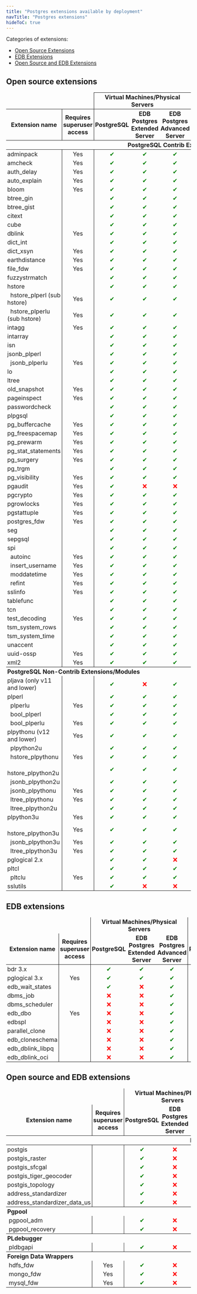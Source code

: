 ```yaml
---
title: "Postgres extensions available by deployment"
navTitle: "Postgres extensions"
hideToC: true
---
```


Categories of extensions:

-   [Open Source Extensions](#open-source-extensions)
-   [EDB Extensions](#edb-extensions)
-   [Open Source and EDB Extensions](#open-source-and-edb-extensions)

## Open source extensions         

<table data-source="This table was generated automatically from 1GXzzVYT6CULGgGcyp0VtBfOtbxuWxkOU2pRYW42W4pM on 2022-09-30T15:06:34.017Z. Do not edit it directly without first removing this attribute!" data-section="Open source extensions         ">
<thead>
  <tr>
    <th style="font-weight: bold; vertical-align: middle; border-left: none; border-right: none; border-top: none; border-bottom: none; padding-left: 3px; padding-right: 3px; padding-top: 2px; padding-bottom: 2px"></th>
    <th style="font-weight: bold; text-align: center; vertical-align: middle; border-left: none; border-right: none; border-top: none; border-bottom: solid 1px; padding-left: 3px; padding-right: 3px; padding-top: 2px; padding-bottom: 2px"></th>
    <th rowspan="1" colspan="3" style="font-weight: bold; text-align: center; vertical-align: middle; border-left: solid 1px; border-right: solid 1px; border-top: solid 1px; border-bottom: solid 1px; padding-left: 3px; padding-right: 3px; padding-top: 2px; padding-bottom: 2px">Virtual Machines/Physical Servers</th>
    <th rowspan="1" colspan="2" style="font-weight: bold; text-align: center; border-left: none; border-right: solid 1px; border-top: solid 1px; border-bottom: solid 1px; padding-left: 3px; padding-right: 3px; padding-top: 2px; padding-bottom: 2px">Kubernetes</th>
    <th rowspan="1" colspan="3" style="font-weight: bold; text-align: center; border-left: none; border-right: solid 1px; border-top: solid 1px; border-bottom: solid 1px; padding-left: 3px; padding-right: 3px; padding-top: 2px; padding-bottom: 2px">BigAnimal</th>
  </tr>
  <tr>
    <th style="font-weight: bold; border-left: none; border-right: none; border-top: solid 1px; border-bottom: solid 1px; padding-left: 3px; padding-right: 3px; padding-top: 2px; padding-bottom: 2px">Extension name</th>
    <th style="font-weight: bold; text-align: center; border-left: solid 1px; border-right: none; border-top: none; border-bottom: solid 1px; padding-left: 3px; padding-right: 3px; padding-top: 2px; padding-bottom: 2px">Requires superuser access</th>
    <th style="font-weight: bold; text-align: center; border-left: solid 1px; border-right: none; border-top: none; border-bottom: solid 1px; padding-left: 3px; padding-right: 3px; padding-top: 2px; padding-bottom: 2px">PostgreSQL</th>
    <th style="font-weight: bold; text-align: center; border-left: none; border-right: none; border-top: none; border-bottom: solid 1px; padding-left: 3px; padding-right: 3px; padding-top: 2px; padding-bottom: 2px">EDB Postgres Extended Server</th>
    <th style="font-weight: bold; text-align: center; border-left: none; border-right: solid 1px; border-top: none; border-bottom: solid 1px; padding-left: 3px; padding-right: 3px; padding-top: 2px; padding-bottom: 2px">EDB Postgres Advanced Server</th>
    <th style="font-weight: bold; text-align: center; border-left: none; border-right: none; border-top: none; border-bottom: solid 1px; padding-left: 3px; padding-right: 3px; padding-top: 2px; padding-bottom: 2px">PostgreSQL</th>
    <th style="font-weight: bold; text-align: center; border-left: none; border-right: solid 1px; border-top: none; border-bottom: solid 1px; padding-left: 3px; padding-right: 3px; padding-top: 2px; padding-bottom: 2px">EDB Postgres Advanced Server</th>
    <th style="font-weight: bold; text-align: center; border-left: none; border-right: none; border-top: none; border-bottom: solid 1px; padding-left: 3px; padding-right: 3px; padding-top: 2px; padding-bottom: 2px">PostgreSQL</th>
    <th style="font-weight: bold; text-align: center; border-left: none; border-right: none; border-top: none; border-bottom: solid 1px; padding-left: 3px; padding-right: 3px; padding-top: 2px; padding-bottom: 2px">PostgreSQL Compatible</th>
    <th style="font-weight: bold; text-align: center; border-left: none; border-right: solid 1px; border-top: none; border-bottom: solid 1px; padding-left: 3px; padding-right: 3px; padding-top: 2px; padding-bottom: 2px">Oracle Compatible</th>
  </tr>
  <tr>
    <th rowspan="1" colspan="14" style="font-weight: bold; border-left: none; border-right: solid 1px; border-top: none; border-bottom: none; padding-left: 3px; padding-right: 3px; padding-top: 2px; padding-bottom: 2px">PostgreSQL Contrib Extensions/Modules</th>
  </tr>
</thead>
<tbody>
  <tr>
    <td style="vertical-align: middle; border-left: none; border-right: none; border-top: none; border-bottom: none; padding-left: 3px; padding-right: 3px; padding-top: 2px; padding-bottom: 2px">adminpack</td>
    <td style="text-align: center; vertical-align: middle; border-left: solid 1px; border-right: none; border-top: none; border-bottom: none; padding-left: 3px; padding-right: 3px; padding-top: 2px; padding-bottom: 2px">Yes</td>
    <td style="text-align: center; vertical-align: middle; border-left: solid 1px; border-right: none; border-top: none; border-bottom: none; padding-left: 3px; padding-right: 3px; padding-top: 2px; padding-bottom: 2px"><span style="color: green">✔</span></td>
    <td style="text-align: center; vertical-align: middle; border-left: none; border-right: none; border-top: none; border-bottom: none; padding-left: 3px; padding-right: 3px; padding-top: 2px; padding-bottom: 2px"><span style="color: green">✔</span></td>
    <td style="text-align: center; vertical-align: middle; border-left: none; border-right: solid 1px; border-top: none; border-bottom: none; padding-left: 3px; padding-right: 3px; padding-top: 2px; padding-bottom: 2px"><span style="color: green">✔</span></td>
    <td style="text-align: center; vertical-align: middle; border-left: none; border-right: none; border-top: none; border-bottom: none; padding-left: 3px; padding-right: 3px; padding-top: 2px; padding-bottom: 2px"><span style="color: red">❌</span></td>
    <td style="text-align: center; vertical-align: middle; border-left: none; border-right: solid 1px; border-top: none; border-bottom: none; padding-left: 3px; padding-right: 3px; padding-top: 2px; padding-bottom: 2px"><span style="color: red">❌</span></td>
    <td style="text-align: center; vertical-align: middle; border-left: none; border-right: none; border-top: none; border-bottom: none; padding-left: 3px; padding-right: 3px; padding-top: 2px; padding-bottom: 2px"><span style="color: red">❌</span></td>
    <td style="text-align: center; vertical-align: middle; border-left: none; border-right: none; border-top: none; border-bottom: none; padding-left: 3px; padding-right: 3px; padding-top: 2px; padding-bottom: 2px"><span style="color: red">❌</span></td>
    <td style="text-align: center; vertical-align: middle; border-left: none; border-right: solid 1px; border-top: none; border-bottom: none; padding-left: 3px; padding-right: 3px; padding-top: 2px; padding-bottom: 2px"><span style="color: red">❌</span></td>
  </tr>
  <tr>
    <td style="border-left: none; border-right: none; border-top: none; border-bottom: none; padding-left: 3px; padding-right: 3px; padding-top: 2px; padding-bottom: 2px">amcheck</td>
    <td style="text-align: center; vertical-align: middle; border-left: solid 1px; border-right: none; border-top: none; border-bottom: none; padding-left: 3px; padding-right: 3px; padding-top: 2px; padding-bottom: 2px">Yes</td>
    <td style="text-align: center; vertical-align: middle; border-left: solid 1px; border-right: none; border-top: none; border-bottom: none; padding-left: 3px; padding-right: 3px; padding-top: 2px; padding-bottom: 2px"><span style="color: green">✔</span></td>
    <td style="text-align: center; vertical-align: middle; border-left: none; border-right: none; border-top: none; border-bottom: none; padding-left: 3px; padding-right: 3px; padding-top: 2px; padding-bottom: 2px"><span style="color: green">✔</span></td>
    <td style="text-align: center; vertical-align: middle; border-left: none; border-right: solid 1px; border-top: none; border-bottom: none; padding-left: 3px; padding-right: 3px; padding-top: 2px; padding-bottom: 2px"><span style="color: green">✔</span></td>
    <td style="text-align: center; vertical-align: middle; border-left: none; border-right: none; border-top: none; border-bottom: none; padding-left: 3px; padding-right: 3px; padding-top: 2px; padding-bottom: 2px"><span style="color: green">✔</span></td>
    <td style="text-align: center; vertical-align: middle; border-left: none; border-right: solid 1px; border-top: none; border-bottom: none; padding-left: 3px; padding-right: 3px; padding-top: 2px; padding-bottom: 2px"><span style="color: green">✔</span></td>
    <td style="text-align: center; vertical-align: middle; border-left: none; border-right: none; border-top: none; border-bottom: none; padding-left: 3px; padding-right: 3px; padding-top: 2px; padding-bottom: 2px"><span style="color: green">✔</span></td>
    <td style="text-align: center; vertical-align: middle; border-left: none; border-right: none; border-top: none; border-bottom: none; padding-left: 3px; padding-right: 3px; padding-top: 2px; padding-bottom: 2px"><span style="color: green">✔</span></td>
    <td style="text-align: center; vertical-align: middle; border-left: none; border-right: solid 1px; border-top: none; border-bottom: none; padding-left: 3px; padding-right: 3px; padding-top: 2px; padding-bottom: 2px"><span style="color: green">✔</span></td>
  </tr>
  <tr>
    <td style="border-left: none; border-right: none; border-top: none; border-bottom: none; padding-left: 3px; padding-right: 3px; padding-top: 2px; padding-bottom: 2px">auth_delay</td>
    <td style="text-align: center; vertical-align: middle; border-left: solid 1px; border-right: none; border-top: none; border-bottom: none; padding-left: 3px; padding-right: 3px; padding-top: 2px; padding-bottom: 2px">Yes</td>
    <td style="text-align: center; vertical-align: middle; border-left: solid 1px; border-right: none; border-top: none; border-bottom: none; padding-left: 3px; padding-right: 3px; padding-top: 2px; padding-bottom: 2px"><span style="color: green">✔</span></td>
    <td style="text-align: center; vertical-align: middle; border-left: none; border-right: none; border-top: none; border-bottom: none; padding-left: 3px; padding-right: 3px; padding-top: 2px; padding-bottom: 2px"><span style="color: green">✔</span></td>
    <td style="text-align: center; vertical-align: middle; border-left: none; border-right: solid 1px; border-top: none; border-bottom: none; padding-left: 3px; padding-right: 3px; padding-top: 2px; padding-bottom: 2px"><span style="color: green">✔</span></td>
    <td style="text-align: center; vertical-align: middle; border-left: none; border-right: none; border-top: none; border-bottom: none; padding-left: 3px; padding-right: 3px; padding-top: 2px; padding-bottom: 2px"><span style="color: red">❌</span></td>
    <td style="text-align: center; vertical-align: middle; border-left: none; border-right: solid 1px; border-top: none; border-bottom: none; padding-left: 3px; padding-right: 3px; padding-top: 2px; padding-bottom: 2px"><span style="color: red">❌</span></td>
    <td style="text-align: center; vertical-align: middle; border-left: none; border-right: none; border-top: none; border-bottom: none; padding-left: 3px; padding-right: 3px; padding-top: 2px; padding-bottom: 2px"><span style="color: green">✔</span></td>
    <td style="text-align: center; vertical-align: middle; border-left: none; border-right: none; border-top: none; border-bottom: none; padding-left: 3px; padding-right: 3px; padding-top: 2px; padding-bottom: 2px"><span style="color: green">✔</span></td>
    <td style="text-align: center; vertical-align: middle; border-left: none; border-right: solid 1px; border-top: none; border-bottom: none; padding-left: 3px; padding-right: 3px; padding-top: 2px; padding-bottom: 2px"><span style="color: green">✔</span></td>
  </tr>
  <tr>
    <td style="border-left: none; border-right: none; border-top: none; border-bottom: none; padding-left: 3px; padding-right: 3px; padding-top: 2px; padding-bottom: 2px">auto_explain</td>
    <td style="text-align: center; vertical-align: middle; border-left: solid 1px; border-right: none; border-top: none; border-bottom: none; padding-left: 3px; padding-right: 3px; padding-top: 2px; padding-bottom: 2px">Yes</td>
    <td style="text-align: center; vertical-align: middle; border-left: solid 1px; border-right: none; border-top: none; border-bottom: none; padding-left: 3px; padding-right: 3px; padding-top: 2px; padding-bottom: 2px"><span style="color: green">✔</span></td>
    <td style="text-align: center; vertical-align: middle; border-left: none; border-right: none; border-top: none; border-bottom: none; padding-left: 3px; padding-right: 3px; padding-top: 2px; padding-bottom: 2px"><span style="color: green">✔</span></td>
    <td style="text-align: center; vertical-align: middle; border-left: none; border-right: solid 1px; border-top: none; border-bottom: none; padding-left: 3px; padding-right: 3px; padding-top: 2px; padding-bottom: 2px"><span style="color: green">✔</span></td>
    <td style="text-align: center; vertical-align: middle; border-left: none; border-right: none; border-top: none; border-bottom: none; padding-left: 3px; padding-right: 3px; padding-top: 2px; padding-bottom: 2px"><span style="color: red">❌</span></td>
    <td style="text-align: center; vertical-align: middle; border-left: none; border-right: solid 1px; border-top: none; border-bottom: none; padding-left: 3px; padding-right: 3px; padding-top: 2px; padding-bottom: 2px"><span style="color: red">❌</span></td>
    <td style="text-align: center; vertical-align: middle; border-left: none; border-right: none; border-top: none; border-bottom: none; padding-left: 3px; padding-right: 3px; padding-top: 2px; padding-bottom: 2px"><span style="color: green">✔</span></td>
    <td style="text-align: center; vertical-align: middle; border-left: none; border-right: none; border-top: none; border-bottom: none; padding-left: 3px; padding-right: 3px; padding-top: 2px; padding-bottom: 2px"><span style="color: green">✔</span></td>
    <td style="text-align: center; vertical-align: middle; border-left: none; border-right: solid 1px; border-top: none; border-bottom: none; padding-left: 3px; padding-right: 3px; padding-top: 2px; padding-bottom: 2px"><span style="color: green">✔</span></td>
  </tr>
  <tr>
    <td style="border-left: none; border-right: none; border-top: none; border-bottom: none; padding-left: 3px; padding-right: 3px; padding-top: 2px; padding-bottom: 2px">bloom</td>
    <td style="text-align: center; vertical-align: middle; border-left: solid 1px; border-right: none; border-top: none; border-bottom: none; padding-left: 3px; padding-right: 3px; padding-top: 2px; padding-bottom: 2px">Yes</td>
    <td style="text-align: center; vertical-align: middle; border-left: solid 1px; border-right: none; border-top: none; border-bottom: none; padding-left: 3px; padding-right: 3px; padding-top: 2px; padding-bottom: 2px"><span style="color: green">✔</span></td>
    <td style="text-align: center; vertical-align: middle; border-left: none; border-right: none; border-top: none; border-bottom: none; padding-left: 3px; padding-right: 3px; padding-top: 2px; padding-bottom: 2px"><span style="color: green">✔</span></td>
    <td style="text-align: center; vertical-align: middle; border-left: none; border-right: solid 1px; border-top: none; border-bottom: none; padding-left: 3px; padding-right: 3px; padding-top: 2px; padding-bottom: 2px"><span style="color: green">✔</span></td>
    <td style="text-align: center; vertical-align: middle; border-left: none; border-right: none; border-top: none; border-bottom: none; padding-left: 3px; padding-right: 3px; padding-top: 2px; padding-bottom: 2px"><span style="color: green">✔</span></td>
    <td style="text-align: center; vertical-align: middle; border-left: none; border-right: solid 1px; border-top: none; border-bottom: none; padding-left: 3px; padding-right: 3px; padding-top: 2px; padding-bottom: 2px"><span style="color: green">✔</span></td>
    <td style="text-align: center; vertical-align: middle; border-left: none; border-right: none; border-top: none; border-bottom: none; padding-left: 3px; padding-right: 3px; padding-top: 2px; padding-bottom: 2px"><span style="color: green">✔</span></td>
    <td style="text-align: center; vertical-align: middle; border-left: none; border-right: none; border-top: none; border-bottom: none; padding-left: 3px; padding-right: 3px; padding-top: 2px; padding-bottom: 2px"><span style="color: green">✔</span></td>
    <td style="text-align: center; vertical-align: middle; border-left: none; border-right: solid 1px; border-top: none; border-bottom: none; padding-left: 3px; padding-right: 3px; padding-top: 2px; padding-bottom: 2px"><span style="color: green">✔</span></td>
  </tr>
  <tr>
    <td style="border-left: none; border-right: none; border-top: none; border-bottom: none; padding-left: 3px; padding-right: 3px; padding-top: 2px; padding-bottom: 2px">btree_gin</td>
    <td style="vertical-align: middle; border-left: solid 1px; border-right: none; border-top: none; border-bottom: none; padding-left: 3px; padding-right: 3px; padding-top: 2px; padding-bottom: 2px"></td>
    <td style="text-align: center; vertical-align: middle; border-left: solid 1px; border-right: none; border-top: none; border-bottom: none; padding-left: 3px; padding-right: 3px; padding-top: 2px; padding-bottom: 2px"><span style="color: green">✔</span></td>
    <td style="text-align: center; vertical-align: middle; border-left: none; border-right: none; border-top: none; border-bottom: none; padding-left: 3px; padding-right: 3px; padding-top: 2px; padding-bottom: 2px"><span style="color: green">✔</span></td>
    <td style="text-align: center; vertical-align: middle; border-left: none; border-right: solid 1px; border-top: none; border-bottom: none; padding-left: 3px; padding-right: 3px; padding-top: 2px; padding-bottom: 2px"><span style="color: green">✔</span></td>
    <td style="text-align: center; vertical-align: middle; border-left: none; border-right: none; border-top: none; border-bottom: none; padding-left: 3px; padding-right: 3px; padding-top: 2px; padding-bottom: 2px"><span style="color: green">✔</span></td>
    <td style="text-align: center; vertical-align: middle; border-left: none; border-right: solid 1px; border-top: none; border-bottom: none; padding-left: 3px; padding-right: 3px; padding-top: 2px; padding-bottom: 2px"><span style="color: green">✔</span></td>
    <td style="text-align: center; vertical-align: middle; border-left: none; border-right: none; border-top: none; border-bottom: none; padding-left: 3px; padding-right: 3px; padding-top: 2px; padding-bottom: 2px"><span style="color: green">✔</span></td>
    <td style="text-align: center; vertical-align: middle; border-left: none; border-right: none; border-top: none; border-bottom: none; padding-left: 3px; padding-right: 3px; padding-top: 2px; padding-bottom: 2px"><span style="color: green">✔</span></td>
    <td style="text-align: center; vertical-align: middle; border-left: none; border-right: solid 1px; border-top: none; border-bottom: none; padding-left: 3px; padding-right: 3px; padding-top: 2px; padding-bottom: 2px"><span style="color: green">✔</span></td>
  </tr>
  <tr>
    <td style="border-left: none; border-right: none; border-top: none; border-bottom: none; padding-left: 3px; padding-right: 3px; padding-top: 2px; padding-bottom: 2px">btree_gist</td>
    <td style="vertical-align: middle; border-left: solid 1px; border-right: none; border-top: none; border-bottom: none; padding-left: 3px; padding-right: 3px; padding-top: 2px; padding-bottom: 2px"></td>
    <td style="text-align: center; vertical-align: middle; border-left: solid 1px; border-right: none; border-top: none; border-bottom: none; padding-left: 3px; padding-right: 3px; padding-top: 2px; padding-bottom: 2px"><span style="color: green">✔</span></td>
    <td style="text-align: center; vertical-align: middle; border-left: none; border-right: none; border-top: none; border-bottom: none; padding-left: 3px; padding-right: 3px; padding-top: 2px; padding-bottom: 2px"><span style="color: green">✔</span></td>
    <td style="text-align: center; vertical-align: middle; border-left: none; border-right: solid 1px; border-top: none; border-bottom: none; padding-left: 3px; padding-right: 3px; padding-top: 2px; padding-bottom: 2px"><span style="color: green">✔</span></td>
    <td style="text-align: center; vertical-align: middle; border-left: none; border-right: none; border-top: none; border-bottom: none; padding-left: 3px; padding-right: 3px; padding-top: 2px; padding-bottom: 2px"><span style="color: green">✔</span></td>
    <td style="text-align: center; vertical-align: middle; border-left: none; border-right: solid 1px; border-top: none; border-bottom: none; padding-left: 3px; padding-right: 3px; padding-top: 2px; padding-bottom: 2px"><span style="color: green">✔</span></td>
    <td style="text-align: center; vertical-align: middle; border-left: none; border-right: none; border-top: none; border-bottom: none; padding-left: 3px; padding-right: 3px; padding-top: 2px; padding-bottom: 2px"><span style="color: green">✔</span></td>
    <td style="text-align: center; vertical-align: middle; border-left: none; border-right: none; border-top: none; border-bottom: none; padding-left: 3px; padding-right: 3px; padding-top: 2px; padding-bottom: 2px"><span style="color: green">✔</span></td>
    <td style="text-align: center; vertical-align: middle; border-left: none; border-right: solid 1px; border-top: none; border-bottom: none; padding-left: 3px; padding-right: 3px; padding-top: 2px; padding-bottom: 2px"><span style="color: green">✔</span></td>
  </tr>
  <tr>
    <td style="border-left: none; border-right: none; border-top: none; border-bottom: none; padding-left: 3px; padding-right: 3px; padding-top: 2px; padding-bottom: 2px">citext</td>
    <td style="vertical-align: middle; border-left: solid 1px; border-right: none; border-top: none; border-bottom: none; padding-left: 3px; padding-right: 3px; padding-top: 2px; padding-bottom: 2px"></td>
    <td style="text-align: center; vertical-align: middle; border-left: solid 1px; border-right: none; border-top: none; border-bottom: none; padding-left: 3px; padding-right: 3px; padding-top: 2px; padding-bottom: 2px"><span style="color: green">✔</span></td>
    <td style="text-align: center; vertical-align: middle; border-left: none; border-right: none; border-top: none; border-bottom: none; padding-left: 3px; padding-right: 3px; padding-top: 2px; padding-bottom: 2px"><span style="color: green">✔</span></td>
    <td style="text-align: center; vertical-align: middle; border-left: none; border-right: solid 1px; border-top: none; border-bottom: none; padding-left: 3px; padding-right: 3px; padding-top: 2px; padding-bottom: 2px"><span style="color: green">✔</span></td>
    <td style="text-align: center; vertical-align: middle; border-left: none; border-right: none; border-top: none; border-bottom: none; padding-left: 3px; padding-right: 3px; padding-top: 2px; padding-bottom: 2px"><span style="color: green">✔</span></td>
    <td style="text-align: center; vertical-align: middle; border-left: none; border-right: solid 1px; border-top: none; border-bottom: none; padding-left: 3px; padding-right: 3px; padding-top: 2px; padding-bottom: 2px"><span style="color: green">✔</span></td>
    <td style="text-align: center; vertical-align: middle; border-left: none; border-right: none; border-top: none; border-bottom: none; padding-left: 3px; padding-right: 3px; padding-top: 2px; padding-bottom: 2px"><span style="color: green">✔</span></td>
    <td style="text-align: center; vertical-align: middle; border-left: none; border-right: none; border-top: none; border-bottom: none; padding-left: 3px; padding-right: 3px; padding-top: 2px; padding-bottom: 2px"><span style="color: green">✔</span></td>
    <td style="text-align: center; vertical-align: middle; border-left: none; border-right: solid 1px; border-top: none; border-bottom: none; padding-left: 3px; padding-right: 3px; padding-top: 2px; padding-bottom: 2px"><span style="color: green">✔</span></td>
  </tr>
  <tr>
    <td style="border-left: none; border-right: none; border-top: none; border-bottom: none; padding-left: 3px; padding-right: 3px; padding-top: 2px; padding-bottom: 2px">cube</td>
    <td style="vertical-align: middle; border-left: solid 1px; border-right: none; border-top: none; border-bottom: none; padding-left: 3px; padding-right: 3px; padding-top: 2px; padding-bottom: 2px"></td>
    <td style="text-align: center; vertical-align: middle; border-left: solid 1px; border-right: none; border-top: none; border-bottom: none; padding-left: 3px; padding-right: 3px; padding-top: 2px; padding-bottom: 2px"><span style="color: green">✔</span></td>
    <td style="text-align: center; vertical-align: middle; border-left: none; border-right: none; border-top: none; border-bottom: none; padding-left: 3px; padding-right: 3px; padding-top: 2px; padding-bottom: 2px"><span style="color: green">✔</span></td>
    <td style="text-align: center; vertical-align: middle; border-left: none; border-right: solid 1px; border-top: none; border-bottom: none; padding-left: 3px; padding-right: 3px; padding-top: 2px; padding-bottom: 2px"><span style="color: green">✔</span></td>
    <td style="text-align: center; vertical-align: middle; border-left: none; border-right: none; border-top: none; border-bottom: none; padding-left: 3px; padding-right: 3px; padding-top: 2px; padding-bottom: 2px"><span style="color: green">✔</span></td>
    <td style="text-align: center; vertical-align: middle; border-left: none; border-right: solid 1px; border-top: none; border-bottom: none; padding-left: 3px; padding-right: 3px; padding-top: 2px; padding-bottom: 2px"><span style="color: green">✔</span></td>
    <td style="text-align: center; vertical-align: middle; border-left: none; border-right: none; border-top: none; border-bottom: none; padding-left: 3px; padding-right: 3px; padding-top: 2px; padding-bottom: 2px"><span style="color: green">✔</span></td>
    <td style="text-align: center; vertical-align: middle; border-left: none; border-right: none; border-top: none; border-bottom: none; padding-left: 3px; padding-right: 3px; padding-top: 2px; padding-bottom: 2px"><span style="color: green">✔</span></td>
    <td style="text-align: center; vertical-align: middle; border-left: none; border-right: solid 1px; border-top: none; border-bottom: none; padding-left: 3px; padding-right: 3px; padding-top: 2px; padding-bottom: 2px"><span style="color: green">✔</span></td>
  </tr>
  <tr>
    <td style="border-left: none; border-right: none; border-top: none; border-bottom: none; padding-left: 3px; padding-right: 3px; padding-top: 2px; padding-bottom: 2px">dblink</td>
    <td style="text-align: center; vertical-align: middle; border-left: solid 1px; border-right: none; border-top: none; border-bottom: none; padding-left: 3px; padding-right: 3px; padding-top: 2px; padding-bottom: 2px">Yes</td>
    <td style="text-align: center; vertical-align: middle; border-left: solid 1px; border-right: none; border-top: none; border-bottom: none; padding-left: 3px; padding-right: 3px; padding-top: 2px; padding-bottom: 2px"><span style="color: green">✔</span></td>
    <td style="text-align: center; vertical-align: middle; border-left: none; border-right: none; border-top: none; border-bottom: none; padding-left: 3px; padding-right: 3px; padding-top: 2px; padding-bottom: 2px"><span style="color: green">✔</span></td>
    <td style="text-align: center; vertical-align: middle; border-left: none; border-right: solid 1px; border-top: none; border-bottom: none; padding-left: 3px; padding-right: 3px; padding-top: 2px; padding-bottom: 2px"><span style="color: green">✔</span></td>
    <td style="text-align: center; vertical-align: middle; border-left: none; border-right: none; border-top: none; border-bottom: none; padding-left: 3px; padding-right: 3px; padding-top: 2px; padding-bottom: 2px"><span style="color: green">✔</span></td>
    <td style="text-align: center; vertical-align: middle; border-left: none; border-right: solid 1px; border-top: none; border-bottom: none; padding-left: 3px; padding-right: 3px; padding-top: 2px; padding-bottom: 2px"><span style="color: green">✔</span></td>
    <td style="text-align: center; vertical-align: middle; border-left: none; border-right: none; border-top: none; border-bottom: none; padding-left: 3px; padding-right: 3px; padding-top: 2px; padding-bottom: 2px"><span style="color: green">✔</span></td>
    <td style="text-align: center; vertical-align: middle; border-left: none; border-right: none; border-top: none; border-bottom: none; padding-left: 3px; padding-right: 3px; padding-top: 2px; padding-bottom: 2px"><span style="color: green">✔</span></td>
    <td style="text-align: center; vertical-align: middle; border-left: none; border-right: solid 1px; border-top: none; border-bottom: none; padding-left: 3px; padding-right: 3px; padding-top: 2px; padding-bottom: 2px"><span style="color: green">✔</span></td>
  </tr>
  <tr>
    <td style="border-left: none; border-right: none; border-top: none; border-bottom: none; padding-left: 3px; padding-right: 3px; padding-top: 2px; padding-bottom: 2px">dict_int</td>
    <td style="vertical-align: middle; border-left: solid 1px; border-right: none; border-top: none; border-bottom: none; padding-left: 3px; padding-right: 3px; padding-top: 2px; padding-bottom: 2px"></td>
    <td style="text-align: center; vertical-align: middle; border-left: solid 1px; border-right: none; border-top: none; border-bottom: none; padding-left: 3px; padding-right: 3px; padding-top: 2px; padding-bottom: 2px"><span style="color: green">✔</span></td>
    <td style="text-align: center; vertical-align: middle; border-left: none; border-right: none; border-top: none; border-bottom: none; padding-left: 3px; padding-right: 3px; padding-top: 2px; padding-bottom: 2px"><span style="color: green">✔</span></td>
    <td style="text-align: center; vertical-align: middle; border-left: none; border-right: solid 1px; border-top: none; border-bottom: none; padding-left: 3px; padding-right: 3px; padding-top: 2px; padding-bottom: 2px"><span style="color: green">✔</span></td>
    <td style="text-align: center; vertical-align: middle; border-left: none; border-right: none; border-top: none; border-bottom: none; padding-left: 3px; padding-right: 3px; padding-top: 2px; padding-bottom: 2px"><span style="color: green">✔</span></td>
    <td style="text-align: center; vertical-align: middle; border-left: none; border-right: solid 1px; border-top: none; border-bottom: none; padding-left: 3px; padding-right: 3px; padding-top: 2px; padding-bottom: 2px"><span style="color: green">✔</span></td>
    <td style="text-align: center; vertical-align: middle; border-left: none; border-right: none; border-top: none; border-bottom: none; padding-left: 3px; padding-right: 3px; padding-top: 2px; padding-bottom: 2px"><span style="color: green">✔</span></td>
    <td style="text-align: center; vertical-align: middle; border-left: none; border-right: none; border-top: none; border-bottom: none; padding-left: 3px; padding-right: 3px; padding-top: 2px; padding-bottom: 2px"><span style="color: green">✔</span></td>
    <td style="text-align: center; vertical-align: middle; border-left: none; border-right: solid 1px; border-top: none; border-bottom: none; padding-left: 3px; padding-right: 3px; padding-top: 2px; padding-bottom: 2px"><span style="color: green">✔</span></td>
  </tr>
  <tr>
    <td style="border-left: none; border-right: none; border-top: none; border-bottom: none; padding-left: 3px; padding-right: 3px; padding-top: 2px; padding-bottom: 2px">dict_xsyn</td>
    <td style="text-align: center; vertical-align: middle; border-left: solid 1px; border-right: none; border-top: none; border-bottom: none; padding-left: 3px; padding-right: 3px; padding-top: 2px; padding-bottom: 2px">Yes</td>
    <td style="text-align: center; vertical-align: middle; border-left: solid 1px; border-right: none; border-top: none; border-bottom: none; padding-left: 3px; padding-right: 3px; padding-top: 2px; padding-bottom: 2px"><span style="color: green">✔</span></td>
    <td style="text-align: center; vertical-align: middle; border-left: none; border-right: none; border-top: none; border-bottom: none; padding-left: 3px; padding-right: 3px; padding-top: 2px; padding-bottom: 2px"><span style="color: green">✔</span></td>
    <td style="text-align: center; vertical-align: middle; border-left: none; border-right: solid 1px; border-top: none; border-bottom: none; padding-left: 3px; padding-right: 3px; padding-top: 2px; padding-bottom: 2px"><span style="color: green">✔</span></td>
    <td style="text-align: center; vertical-align: middle; border-left: none; border-right: none; border-top: none; border-bottom: none; padding-left: 3px; padding-right: 3px; padding-top: 2px; padding-bottom: 2px"><span style="color: green">✔</span></td>
    <td style="text-align: center; vertical-align: middle; border-left: none; border-right: solid 1px; border-top: none; border-bottom: none; padding-left: 3px; padding-right: 3px; padding-top: 2px; padding-bottom: 2px"><span style="color: green">✔</span></td>
    <td style="text-align: center; vertical-align: middle; border-left: none; border-right: none; border-top: none; border-bottom: none; padding-left: 3px; padding-right: 3px; padding-top: 2px; padding-bottom: 2px"><span style="color: green">✔</span></td>
    <td style="text-align: center; vertical-align: middle; border-left: none; border-right: none; border-top: none; border-bottom: none; padding-left: 3px; padding-right: 3px; padding-top: 2px; padding-bottom: 2px"><span style="color: green">✔</span></td>
    <td style="text-align: center; vertical-align: middle; border-left: none; border-right: solid 1px; border-top: none; border-bottom: none; padding-left: 3px; padding-right: 3px; padding-top: 2px; padding-bottom: 2px"><span style="color: green">✔</span></td>
  </tr>
  <tr>
    <td style="border-left: none; border-right: none; border-top: none; border-bottom: none; padding-left: 3px; padding-right: 3px; padding-top: 2px; padding-bottom: 2px">earthdistance</td>
    <td style="text-align: center; vertical-align: middle; border-left: solid 1px; border-right: none; border-top: none; border-bottom: none; padding-left: 3px; padding-right: 3px; padding-top: 2px; padding-bottom: 2px">Yes</td>
    <td style="text-align: center; vertical-align: middle; border-left: solid 1px; border-right: none; border-top: none; border-bottom: none; padding-left: 3px; padding-right: 3px; padding-top: 2px; padding-bottom: 2px"><span style="color: green">✔</span></td>
    <td style="text-align: center; vertical-align: middle; border-left: none; border-right: none; border-top: none; border-bottom: none; padding-left: 3px; padding-right: 3px; padding-top: 2px; padding-bottom: 2px"><span style="color: green">✔</span></td>
    <td style="text-align: center; vertical-align: middle; border-left: none; border-right: solid 1px; border-top: none; border-bottom: none; padding-left: 3px; padding-right: 3px; padding-top: 2px; padding-bottom: 2px"><span style="color: green">✔</span></td>
    <td style="text-align: center; vertical-align: middle; border-left: none; border-right: none; border-top: none; border-bottom: none; padding-left: 3px; padding-right: 3px; padding-top: 2px; padding-bottom: 2px"><span style="color: green">✔</span></td>
    <td style="text-align: center; vertical-align: middle; border-left: none; border-right: solid 1px; border-top: none; border-bottom: none; padding-left: 3px; padding-right: 3px; padding-top: 2px; padding-bottom: 2px"><span style="color: green">✔</span></td>
    <td style="text-align: center; vertical-align: middle; border-left: none; border-right: none; border-top: none; border-bottom: none; padding-left: 3px; padding-right: 3px; padding-top: 2px; padding-bottom: 2px"><span style="color: green">✔</span></td>
    <td style="text-align: center; vertical-align: middle; border-left: none; border-right: none; border-top: none; border-bottom: none; padding-left: 3px; padding-right: 3px; padding-top: 2px; padding-bottom: 2px"><span style="color: green">✔</span></td>
    <td style="text-align: center; vertical-align: middle; border-left: none; border-right: solid 1px; border-top: none; border-bottom: none; padding-left: 3px; padding-right: 3px; padding-top: 2px; padding-bottom: 2px"><span style="color: green">✔</span></td>
  </tr>
  <tr>
    <td style="border-left: none; border-right: none; border-top: none; border-bottom: none; padding-left: 3px; padding-right: 3px; padding-top: 2px; padding-bottom: 2px">file_fdw</td>
    <td style="text-align: center; vertical-align: middle; border-left: solid 1px; border-right: none; border-top: none; border-bottom: none; padding-left: 3px; padding-right: 3px; padding-top: 2px; padding-bottom: 2px">Yes</td>
    <td style="text-align: center; vertical-align: middle; border-left: solid 1px; border-right: none; border-top: none; border-bottom: none; padding-left: 3px; padding-right: 3px; padding-top: 2px; padding-bottom: 2px"><span style="color: green">✔</span></td>
    <td style="text-align: center; vertical-align: middle; border-left: none; border-right: none; border-top: none; border-bottom: none; padding-left: 3px; padding-right: 3px; padding-top: 2px; padding-bottom: 2px"><span style="color: green">✔</span></td>
    <td style="text-align: center; vertical-align: middle; border-left: none; border-right: solid 1px; border-top: none; border-bottom: none; padding-left: 3px; padding-right: 3px; padding-top: 2px; padding-bottom: 2px"><span style="color: green">✔</span></td>
    <td style="text-align: center; vertical-align: middle; border-left: none; border-right: none; border-top: none; border-bottom: none; padding-left: 3px; padding-right: 3px; padding-top: 2px; padding-bottom: 2px"><span style="color: red">❌</span></td>
    <td style="text-align: center; vertical-align: middle; border-left: none; border-right: solid 1px; border-top: none; border-bottom: none; padding-left: 3px; padding-right: 3px; padding-top: 2px; padding-bottom: 2px"><span style="color: red">❌</span></td>
    <td style="text-align: center; vertical-align: middle; border-left: none; border-right: none; border-top: none; border-bottom: none; padding-left: 3px; padding-right: 3px; padding-top: 2px; padding-bottom: 2px"><span style="color: red">❌</span></td>
    <td style="text-align: center; vertical-align: middle; border-left: none; border-right: none; border-top: none; border-bottom: none; padding-left: 3px; padding-right: 3px; padding-top: 2px; padding-bottom: 2px"><span style="color: red">❌</span></td>
    <td style="text-align: center; vertical-align: middle; border-left: none; border-right: solid 1px; border-top: none; border-bottom: none; padding-left: 3px; padding-right: 3px; padding-top: 2px; padding-bottom: 2px"><span style="color: red">❌</span></td>
  </tr>
  <tr>
    <td style="border-left: none; border-right: none; border-top: none; border-bottom: none; padding-left: 3px; padding-right: 3px; padding-top: 2px; padding-bottom: 2px">fuzzystrmatch</td>
    <td style="vertical-align: middle; border-left: solid 1px; border-right: none; border-top: none; border-bottom: none; padding-left: 3px; padding-right: 3px; padding-top: 2px; padding-bottom: 2px"></td>
    <td style="text-align: center; vertical-align: middle; border-left: solid 1px; border-right: none; border-top: none; border-bottom: none; padding-left: 3px; padding-right: 3px; padding-top: 2px; padding-bottom: 2px"><span style="color: green">✔</span></td>
    <td style="text-align: center; vertical-align: middle; border-left: none; border-right: none; border-top: none; border-bottom: none; padding-left: 3px; padding-right: 3px; padding-top: 2px; padding-bottom: 2px"><span style="color: green">✔</span></td>
    <td style="text-align: center; vertical-align: middle; border-left: none; border-right: solid 1px; border-top: none; border-bottom: none; padding-left: 3px; padding-right: 3px; padding-top: 2px; padding-bottom: 2px"><span style="color: green">✔</span></td>
    <td style="text-align: center; vertical-align: middle; border-left: none; border-right: none; border-top: none; border-bottom: none; padding-left: 3px; padding-right: 3px; padding-top: 2px; padding-bottom: 2px"><span style="color: green">✔</span></td>
    <td style="text-align: center; vertical-align: middle; border-left: none; border-right: solid 1px; border-top: none; border-bottom: none; padding-left: 3px; padding-right: 3px; padding-top: 2px; padding-bottom: 2px"><span style="color: green">✔</span></td>
    <td style="text-align: center; vertical-align: middle; border-left: none; border-right: none; border-top: none; border-bottom: none; padding-left: 3px; padding-right: 3px; padding-top: 2px; padding-bottom: 2px"><span style="color: green">✔</span></td>
    <td style="text-align: center; vertical-align: middle; border-left: none; border-right: none; border-top: none; border-bottom: none; padding-left: 3px; padding-right: 3px; padding-top: 2px; padding-bottom: 2px"><span style="color: green">✔</span></td>
    <td style="text-align: center; vertical-align: middle; border-left: none; border-right: solid 1px; border-top: none; border-bottom: none; padding-left: 3px; padding-right: 3px; padding-top: 2px; padding-bottom: 2px"><span style="color: green">✔</span></td>
  </tr>
  <tr>
    <td style="border-left: none; border-right: none; border-top: none; border-bottom: none; padding-left: 3px; padding-right: 3px; padding-top: 2px; padding-bottom: 2px">hstore</td>
    <td style="vertical-align: middle; border-left: solid 1px; border-right: none; border-top: none; border-bottom: none; padding-left: 3px; padding-right: 3px; padding-top: 2px; padding-bottom: 2px"></td>
    <td style="text-align: center; vertical-align: middle; border-left: solid 1px; border-right: none; border-top: none; border-bottom: none; padding-left: 3px; padding-right: 3px; padding-top: 2px; padding-bottom: 2px"><span style="color: green">✔</span></td>
    <td style="text-align: center; vertical-align: middle; border-left: none; border-right: none; border-top: none; border-bottom: none; padding-left: 3px; padding-right: 3px; padding-top: 2px; padding-bottom: 2px"><span style="color: green">✔</span></td>
    <td style="text-align: center; vertical-align: middle; border-left: none; border-right: solid 1px; border-top: none; border-bottom: none; padding-left: 3px; padding-right: 3px; padding-top: 2px; padding-bottom: 2px"><span style="color: green">✔</span></td>
    <td style="text-align: center; vertical-align: middle; border-left: none; border-right: none; border-top: none; border-bottom: none; padding-left: 3px; padding-right: 3px; padding-top: 2px; padding-bottom: 2px"><span style="color: green">✔</span></td>
    <td style="text-align: center; vertical-align: middle; border-left: none; border-right: solid 1px; border-top: none; border-bottom: none; padding-left: 3px; padding-right: 3px; padding-top: 2px; padding-bottom: 2px"><span style="color: green">✔</span></td>
    <td style="text-align: center; vertical-align: middle; border-left: none; border-right: none; border-top: none; border-bottom: none; padding-left: 3px; padding-right: 3px; padding-top: 2px; padding-bottom: 2px"><span style="color: green">✔</span></td>
    <td style="text-align: center; vertical-align: middle; border-left: none; border-right: none; border-top: none; border-bottom: none; padding-left: 3px; padding-right: 3px; padding-top: 2px; padding-bottom: 2px"><span style="color: green">✔</span></td>
    <td style="text-align: center; vertical-align: middle; border-left: none; border-right: solid 1px; border-top: none; border-bottom: none; padding-left: 3px; padding-right: 3px; padding-top: 2px; padding-bottom: 2px"><span style="color: green">✔</span></td>
  </tr>
  <tr>
    <td style="border-left: none; border-right: none; border-top: none; border-bottom: none; padding-left: 3px; padding-right: 3px; padding-top: 2px; padding-bottom: 2px">  hstore_plperl (sub hstore)</td>
    <td style="text-align: center; vertical-align: middle; border-left: solid 1px; border-right: none; border-top: none; border-bottom: none; padding-left: 3px; padding-right: 3px; padding-top: 2px; padding-bottom: 2px">Yes</td>
    <td style="text-align: center; vertical-align: middle; border-left: solid 1px; border-right: none; border-top: none; border-bottom: none; padding-left: 3px; padding-right: 3px; padding-top: 2px; padding-bottom: 2px"><span style="color: green">✔</span></td>
    <td style="text-align: center; vertical-align: middle; border-left: none; border-right: none; border-top: none; border-bottom: none; padding-left: 3px; padding-right: 3px; padding-top: 2px; padding-bottom: 2px"><span style="color: green">✔</span></td>
    <td style="text-align: center; vertical-align: middle; border-left: none; border-right: solid 1px; border-top: none; border-bottom: none; padding-left: 3px; padding-right: 3px; padding-top: 2px; padding-bottom: 2px"><span style="color: green">✔</span></td>
    <td style="text-align: center; vertical-align: middle; border-left: none; border-right: none; border-top: none; border-bottom: none; padding-left: 3px; padding-right: 3px; padding-top: 2px; padding-bottom: 2px"><span style="color: red">❌</span></td>
    <td style="text-align: center; vertical-align: middle; border-left: none; border-right: solid 1px; border-top: none; border-bottom: none; padding-left: 3px; padding-right: 3px; padding-top: 2px; padding-bottom: 2px"><span style="color: red">❌</span></td>
    <td style="text-align: center; vertical-align: middle; border-left: none; border-right: none; border-top: none; border-bottom: none; padding-left: 3px; padding-right: 3px; padding-top: 2px; padding-bottom: 2px"><span style="color: green">✔</span></td>
    <td style="text-align: center; vertical-align: middle; border-left: none; border-right: none; border-top: none; border-bottom: none; padding-left: 3px; padding-right: 3px; padding-top: 2px; padding-bottom: 2px"><span style="color: green">✔</span></td>
    <td style="text-align: center; vertical-align: middle; border-left: none; border-right: solid 1px; border-top: none; border-bottom: none; padding-left: 3px; padding-right: 3px; padding-top: 2px; padding-bottom: 2px"><span style="color: green">✔</span></td>
  </tr>
  <tr>
    <td style="border-left: none; border-right: none; border-top: none; border-bottom: none; padding-left: 3px; padding-right: 3px; padding-top: 2px; padding-bottom: 2px">  hstore_plperlu (sub hstore)</td>
    <td style="text-align: center; vertical-align: middle; border-left: solid 1px; border-right: none; border-top: none; border-bottom: none; padding-left: 3px; padding-right: 3px; padding-top: 2px; padding-bottom: 2px">Yes</td>
    <td style="text-align: center; vertical-align: middle; border-left: solid 1px; border-right: none; border-top: none; border-bottom: none; padding-left: 3px; padding-right: 3px; padding-top: 2px; padding-bottom: 2px"><span style="color: green">✔</span></td>
    <td style="text-align: center; vertical-align: middle; border-left: none; border-right: none; border-top: none; border-bottom: none; padding-left: 3px; padding-right: 3px; padding-top: 2px; padding-bottom: 2px"><span style="color: green">✔</span></td>
    <td style="text-align: center; vertical-align: middle; border-left: none; border-right: solid 1px; border-top: none; border-bottom: none; padding-left: 3px; padding-right: 3px; padding-top: 2px; padding-bottom: 2px"><span style="color: green">✔</span></td>
    <td style="text-align: center; vertical-align: middle; border-left: none; border-right: none; border-top: none; border-bottom: none; padding-left: 3px; padding-right: 3px; padding-top: 2px; padding-bottom: 2px"><span style="color: red">❌</span></td>
    <td style="text-align: center; vertical-align: middle; border-left: none; border-right: solid 1px; border-top: none; border-bottom: none; padding-left: 3px; padding-right: 3px; padding-top: 2px; padding-bottom: 2px"><span style="color: red">❌</span></td>
    <td style="text-align: center; vertical-align: middle; border-left: none; border-right: none; border-top: none; border-bottom: none; padding-left: 3px; padding-right: 3px; padding-top: 2px; padding-bottom: 2px"><span style="color: green">✔</span></td>
    <td style="text-align: center; vertical-align: middle; border-left: none; border-right: none; border-top: none; border-bottom: none; padding-left: 3px; padding-right: 3px; padding-top: 2px; padding-bottom: 2px"><span style="color: green">✔</span></td>
    <td style="text-align: center; vertical-align: middle; border-left: none; border-right: solid 1px; border-top: none; border-bottom: none; padding-left: 3px; padding-right: 3px; padding-top: 2px; padding-bottom: 2px"><span style="color: green">✔</span></td>
  </tr>
  <tr>
    <td style="border-left: none; border-right: none; border-top: none; border-bottom: none; padding-left: 3px; padding-right: 3px; padding-top: 2px; padding-bottom: 2px">intagg</td>
    <td style="text-align: center; vertical-align: middle; border-left: solid 1px; border-right: none; border-top: none; border-bottom: none; padding-left: 3px; padding-right: 3px; padding-top: 2px; padding-bottom: 2px">Yes</td>
    <td style="text-align: center; vertical-align: middle; border-left: solid 1px; border-right: none; border-top: none; border-bottom: none; padding-left: 3px; padding-right: 3px; padding-top: 2px; padding-bottom: 2px"><span style="color: green">✔</span></td>
    <td style="text-align: center; vertical-align: middle; border-left: none; border-right: none; border-top: none; border-bottom: none; padding-left: 3px; padding-right: 3px; padding-top: 2px; padding-bottom: 2px"><span style="color: green">✔</span></td>
    <td style="text-align: center; vertical-align: middle; border-left: none; border-right: solid 1px; border-top: none; border-bottom: none; padding-left: 3px; padding-right: 3px; padding-top: 2px; padding-bottom: 2px"><span style="color: green">✔</span></td>
    <td style="text-align: center; vertical-align: middle; border-left: none; border-right: none; border-top: none; border-bottom: none; padding-left: 3px; padding-right: 3px; padding-top: 2px; padding-bottom: 2px"><span style="color: green">✔</span></td>
    <td style="text-align: center; vertical-align: middle; border-left: none; border-right: solid 1px; border-top: none; border-bottom: none; padding-left: 3px; padding-right: 3px; padding-top: 2px; padding-bottom: 2px"><span style="color: green">✔</span></td>
    <td style="text-align: center; vertical-align: middle; border-left: none; border-right: none; border-top: none; border-bottom: none; padding-left: 3px; padding-right: 3px; padding-top: 2px; padding-bottom: 2px"><span style="color: green">✔</span></td>
    <td style="text-align: center; vertical-align: middle; border-left: none; border-right: none; border-top: none; border-bottom: none; padding-left: 3px; padding-right: 3px; padding-top: 2px; padding-bottom: 2px"><span style="color: green">✔</span></td>
    <td style="text-align: center; vertical-align: middle; border-left: none; border-right: solid 1px; border-top: none; border-bottom: none; padding-left: 3px; padding-right: 3px; padding-top: 2px; padding-bottom: 2px"><span style="color: green">✔</span></td>
  </tr>
  <tr>
    <td style="border-left: none; border-right: none; border-top: none; border-bottom: none; padding-left: 3px; padding-right: 3px; padding-top: 2px; padding-bottom: 2px">intarray</td>
    <td style="vertical-align: middle; border-left: solid 1px; border-right: none; border-top: none; border-bottom: none; padding-left: 3px; padding-right: 3px; padding-top: 2px; padding-bottom: 2px"></td>
    <td style="text-align: center; vertical-align: middle; border-left: solid 1px; border-right: none; border-top: none; border-bottom: none; padding-left: 3px; padding-right: 3px; padding-top: 2px; padding-bottom: 2px"><span style="color: green">✔</span></td>
    <td style="text-align: center; vertical-align: middle; border-left: none; border-right: none; border-top: none; border-bottom: none; padding-left: 3px; padding-right: 3px; padding-top: 2px; padding-bottom: 2px"><span style="color: green">✔</span></td>
    <td style="text-align: center; vertical-align: middle; border-left: none; border-right: solid 1px; border-top: none; border-bottom: none; padding-left: 3px; padding-right: 3px; padding-top: 2px; padding-bottom: 2px"><span style="color: green">✔</span></td>
    <td style="text-align: center; vertical-align: middle; border-left: none; border-right: none; border-top: none; border-bottom: none; padding-left: 3px; padding-right: 3px; padding-top: 2px; padding-bottom: 2px"><span style="color: green">✔</span></td>
    <td style="text-align: center; vertical-align: middle; border-left: none; border-right: solid 1px; border-top: none; border-bottom: none; padding-left: 3px; padding-right: 3px; padding-top: 2px; padding-bottom: 2px"><span style="color: green">✔</span></td>
    <td style="text-align: center; vertical-align: middle; border-left: none; border-right: none; border-top: none; border-bottom: none; padding-left: 3px; padding-right: 3px; padding-top: 2px; padding-bottom: 2px"><span style="color: green">✔</span></td>
    <td style="text-align: center; vertical-align: middle; border-left: none; border-right: none; border-top: none; border-bottom: none; padding-left: 3px; padding-right: 3px; padding-top: 2px; padding-bottom: 2px"><span style="color: green">✔</span></td>
    <td style="text-align: center; vertical-align: middle; border-left: none; border-right: solid 1px; border-top: none; border-bottom: none; padding-left: 3px; padding-right: 3px; padding-top: 2px; padding-bottom: 2px"><span style="color: green">✔</span></td>
  </tr>
  <tr>
    <td style="border-left: none; border-right: none; border-top: none; border-bottom: none; padding-left: 3px; padding-right: 3px; padding-top: 2px; padding-bottom: 2px">isn</td>
    <td style="vertical-align: middle; border-left: solid 1px; border-right: none; border-top: none; border-bottom: none; padding-left: 3px; padding-right: 3px; padding-top: 2px; padding-bottom: 2px"></td>
    <td style="text-align: center; vertical-align: middle; border-left: solid 1px; border-right: none; border-top: none; border-bottom: none; padding-left: 3px; padding-right: 3px; padding-top: 2px; padding-bottom: 2px"><span style="color: green">✔</span></td>
    <td style="text-align: center; vertical-align: middle; border-left: none; border-right: none; border-top: none; border-bottom: none; padding-left: 3px; padding-right: 3px; padding-top: 2px; padding-bottom: 2px"><span style="color: green">✔</span></td>
    <td style="text-align: center; vertical-align: middle; border-left: none; border-right: solid 1px; border-top: none; border-bottom: none; padding-left: 3px; padding-right: 3px; padding-top: 2px; padding-bottom: 2px"><span style="color: green">✔</span></td>
    <td style="text-align: center; vertical-align: middle; border-left: none; border-right: none; border-top: none; border-bottom: none; padding-left: 3px; padding-right: 3px; padding-top: 2px; padding-bottom: 2px"><span style="color: green">✔</span></td>
    <td style="text-align: center; vertical-align: middle; border-left: none; border-right: solid 1px; border-top: none; border-bottom: none; padding-left: 3px; padding-right: 3px; padding-top: 2px; padding-bottom: 2px"><span style="color: green">✔</span></td>
    <td style="text-align: center; vertical-align: middle; border-left: none; border-right: none; border-top: none; border-bottom: none; padding-left: 3px; padding-right: 3px; padding-top: 2px; padding-bottom: 2px"><span style="color: green">✔</span></td>
    <td style="text-align: center; vertical-align: middle; border-left: none; border-right: none; border-top: none; border-bottom: none; padding-left: 3px; padding-right: 3px; padding-top: 2px; padding-bottom: 2px"><span style="color: green">✔</span></td>
    <td style="text-align: center; vertical-align: middle; border-left: none; border-right: solid 1px; border-top: none; border-bottom: none; padding-left: 3px; padding-right: 3px; padding-top: 2px; padding-bottom: 2px"><span style="color: green">✔</span></td>
  </tr>
  <tr>
    <td style="border-left: none; border-right: none; border-top: none; border-bottom: none; padding-left: 3px; padding-right: 3px; padding-top: 2px; padding-bottom: 2px">jsonb_plperl</td>
    <td style="vertical-align: middle; border-left: solid 1px; border-right: none; border-top: none; border-bottom: none; padding-left: 3px; padding-right: 3px; padding-top: 2px; padding-bottom: 2px"></td>
    <td style="text-align: center; vertical-align: middle; border-left: solid 1px; border-right: none; border-top: none; border-bottom: none; padding-left: 3px; padding-right: 3px; padding-top: 2px; padding-bottom: 2px"><span style="color: green">✔</span></td>
    <td style="text-align: center; vertical-align: middle; border-left: none; border-right: none; border-top: none; border-bottom: none; padding-left: 3px; padding-right: 3px; padding-top: 2px; padding-bottom: 2px"><span style="color: green">✔</span></td>
    <td style="text-align: center; vertical-align: middle; border-left: none; border-right: solid 1px; border-top: none; border-bottom: none; padding-left: 3px; padding-right: 3px; padding-top: 2px; padding-bottom: 2px"><span style="color: green">✔</span></td>
    <td style="text-align: center; vertical-align: middle; border-left: none; border-right: none; border-top: none; border-bottom: none; padding-left: 3px; padding-right: 3px; padding-top: 2px; padding-bottom: 2px"><span style="color: red">❌</span></td>
    <td style="text-align: center; vertical-align: middle; border-left: none; border-right: solid 1px; border-top: none; border-bottom: none; padding-left: 3px; padding-right: 3px; padding-top: 2px; padding-bottom: 2px"><span style="color: red">❌</span></td>
    <td style="text-align: center; vertical-align: middle; border-left: none; border-right: none; border-top: none; border-bottom: none; padding-left: 3px; padding-right: 3px; padding-top: 2px; padding-bottom: 2px"><span style="color: green">✔</span></td>
    <td style="text-align: center; vertical-align: middle; border-left: none; border-right: none; border-top: none; border-bottom: none; padding-left: 3px; padding-right: 3px; padding-top: 2px; padding-bottom: 2px"><span style="color: green">✔</span></td>
    <td style="text-align: center; vertical-align: middle; border-left: none; border-right: solid 1px; border-top: none; border-bottom: none; padding-left: 3px; padding-right: 3px; padding-top: 2px; padding-bottom: 2px"><span style="color: green">✔</span></td>
  </tr>
  <tr>
    <td style="border-left: none; border-right: none; border-top: none; border-bottom: none; padding-left: 3px; padding-right: 3px; padding-top: 2px; padding-bottom: 2px">  jsonb_plperlu</td>
    <td style="text-align: center; vertical-align: middle; border-left: solid 1px; border-right: none; border-top: none; border-bottom: none; padding-left: 3px; padding-right: 3px; padding-top: 2px; padding-bottom: 2px">Yes</td>
    <td style="text-align: center; vertical-align: middle; border-left: solid 1px; border-right: none; border-top: none; border-bottom: none; padding-left: 3px; padding-right: 3px; padding-top: 2px; padding-bottom: 2px"><span style="color: green">✔</span></td>
    <td style="text-align: center; vertical-align: middle; border-left: none; border-right: none; border-top: none; border-bottom: none; padding-left: 3px; padding-right: 3px; padding-top: 2px; padding-bottom: 2px"><span style="color: green">✔</span></td>
    <td style="text-align: center; vertical-align: middle; border-left: none; border-right: solid 1px; border-top: none; border-bottom: none; padding-left: 3px; padding-right: 3px; padding-top: 2px; padding-bottom: 2px"><span style="color: green">✔</span></td>
    <td style="text-align: center; vertical-align: middle; border-left: none; border-right: none; border-top: none; border-bottom: none; padding-left: 3px; padding-right: 3px; padding-top: 2px; padding-bottom: 2px"><span style="color: red">❌</span></td>
    <td style="text-align: center; vertical-align: middle; border-left: none; border-right: solid 1px; border-top: none; border-bottom: none; padding-left: 3px; padding-right: 3px; padding-top: 2px; padding-bottom: 2px"><span style="color: red">❌</span></td>
    <td style="text-align: center; vertical-align: middle; border-left: none; border-right: none; border-top: none; border-bottom: none; padding-left: 3px; padding-right: 3px; padding-top: 2px; padding-bottom: 2px"><span style="color: green">✔</span></td>
    <td style="text-align: center; vertical-align: middle; border-left: none; border-right: none; border-top: none; border-bottom: none; padding-left: 3px; padding-right: 3px; padding-top: 2px; padding-bottom: 2px"><span style="color: green">✔</span></td>
    <td style="text-align: center; vertical-align: middle; border-left: none; border-right: solid 1px; border-top: none; border-bottom: none; padding-left: 3px; padding-right: 3px; padding-top: 2px; padding-bottom: 2px"><span style="color: green">✔</span></td>
  </tr>
  <tr>
    <td style="border-left: none; border-right: none; border-top: none; border-bottom: none; padding-left: 3px; padding-right: 3px; padding-top: 2px; padding-bottom: 2px">lo</td>
    <td style="vertical-align: middle; border-left: solid 1px; border-right: none; border-top: none; border-bottom: none; padding-left: 3px; padding-right: 3px; padding-top: 2px; padding-bottom: 2px"></td>
    <td style="text-align: center; vertical-align: middle; border-left: solid 1px; border-right: none; border-top: none; border-bottom: none; padding-left: 3px; padding-right: 3px; padding-top: 2px; padding-bottom: 2px"><span style="color: green">✔</span></td>
    <td style="text-align: center; vertical-align: middle; border-left: none; border-right: none; border-top: none; border-bottom: none; padding-left: 3px; padding-right: 3px; padding-top: 2px; padding-bottom: 2px"><span style="color: green">✔</span></td>
    <td style="text-align: center; vertical-align: middle; border-left: none; border-right: solid 1px; border-top: none; border-bottom: none; padding-left: 3px; padding-right: 3px; padding-top: 2px; padding-bottom: 2px"><span style="color: green">✔</span></td>
    <td style="text-align: center; vertical-align: middle; border-left: none; border-right: none; border-top: none; border-bottom: none; padding-left: 3px; padding-right: 3px; padding-top: 2px; padding-bottom: 2px"><span style="color: green">✔</span></td>
    <td style="text-align: center; vertical-align: middle; border-left: none; border-right: solid 1px; border-top: none; border-bottom: none; padding-left: 3px; padding-right: 3px; padding-top: 2px; padding-bottom: 2px"><span style="color: green">✔</span></td>
    <td style="text-align: center; vertical-align: middle; border-left: none; border-right: none; border-top: none; border-bottom: none; padding-left: 3px; padding-right: 3px; padding-top: 2px; padding-bottom: 2px"><span style="color: green">✔</span></td>
    <td style="text-align: center; vertical-align: middle; border-left: none; border-right: none; border-top: none; border-bottom: none; padding-left: 3px; padding-right: 3px; padding-top: 2px; padding-bottom: 2px"><span style="color: green">✔</span></td>
    <td style="text-align: center; vertical-align: middle; border-left: none; border-right: solid 1px; border-top: none; border-bottom: none; padding-left: 3px; padding-right: 3px; padding-top: 2px; padding-bottom: 2px"><span style="color: green">✔</span></td>
  </tr>
  <tr>
    <td style="border-left: none; border-right: none; border-top: none; border-bottom: none; padding-left: 3px; padding-right: 3px; padding-top: 2px; padding-bottom: 2px">ltree</td>
    <td style="vertical-align: middle; border-left: solid 1px; border-right: none; border-top: none; border-bottom: none; padding-left: 3px; padding-right: 3px; padding-top: 2px; padding-bottom: 2px"></td>
    <td style="text-align: center; vertical-align: middle; border-left: solid 1px; border-right: none; border-top: none; border-bottom: none; padding-left: 3px; padding-right: 3px; padding-top: 2px; padding-bottom: 2px"><span style="color: green">✔</span></td>
    <td style="text-align: center; vertical-align: middle; border-left: none; border-right: none; border-top: none; border-bottom: none; padding-left: 3px; padding-right: 3px; padding-top: 2px; padding-bottom: 2px"><span style="color: green">✔</span></td>
    <td style="text-align: center; vertical-align: middle; border-left: none; border-right: solid 1px; border-top: none; border-bottom: none; padding-left: 3px; padding-right: 3px; padding-top: 2px; padding-bottom: 2px"><span style="color: green">✔</span></td>
    <td style="text-align: center; vertical-align: middle; border-left: none; border-right: none; border-top: none; border-bottom: none; padding-left: 3px; padding-right: 3px; padding-top: 2px; padding-bottom: 2px"><span style="color: green">✔</span></td>
    <td style="text-align: center; vertical-align: middle; border-left: none; border-right: solid 1px; border-top: none; border-bottom: none; padding-left: 3px; padding-right: 3px; padding-top: 2px; padding-bottom: 2px"><span style="color: green">✔</span></td>
    <td style="text-align: center; vertical-align: middle; border-left: none; border-right: none; border-top: none; border-bottom: none; padding-left: 3px; padding-right: 3px; padding-top: 2px; padding-bottom: 2px"><span style="color: green">✔</span></td>
    <td style="text-align: center; vertical-align: middle; border-left: none; border-right: none; border-top: none; border-bottom: none; padding-left: 3px; padding-right: 3px; padding-top: 2px; padding-bottom: 2px"><span style="color: green">✔</span></td>
    <td style="text-align: center; vertical-align: middle; border-left: none; border-right: solid 1px; border-top: none; border-bottom: none; padding-left: 3px; padding-right: 3px; padding-top: 2px; padding-bottom: 2px"><span style="color: green">✔</span></td>
  </tr>
  <tr>
    <td style="border-left: none; border-right: none; border-top: none; border-bottom: none; padding-left: 3px; padding-right: 3px; padding-top: 2px; padding-bottom: 2px">old_snapshot</td>
    <td style="text-align: center; vertical-align: middle; border-left: solid 1px; border-right: none; border-top: none; border-bottom: none; padding-left: 3px; padding-right: 3px; padding-top: 2px; padding-bottom: 2px">Yes</td>
    <td style="text-align: center; vertical-align: middle; border-left: solid 1px; border-right: none; border-top: none; border-bottom: none; padding-left: 3px; padding-right: 3px; padding-top: 2px; padding-bottom: 2px"><span style="color: green">✔</span></td>
    <td style="text-align: center; vertical-align: middle; border-left: none; border-right: none; border-top: none; border-bottom: none; padding-left: 3px; padding-right: 3px; padding-top: 2px; padding-bottom: 2px"><span style="color: green">✔</span></td>
    <td style="text-align: center; vertical-align: middle; border-left: none; border-right: solid 1px; border-top: none; border-bottom: none; padding-left: 3px; padding-right: 3px; padding-top: 2px; padding-bottom: 2px"><span style="color: green">✔</span></td>
    <td style="text-align: center; vertical-align: middle; border-left: none; border-right: none; border-top: none; border-bottom: none; padding-left: 3px; padding-right: 3px; padding-top: 2px; padding-bottom: 2px"><span style="color: green">✔</span></td>
    <td style="text-align: center; vertical-align: middle; border-left: none; border-right: solid 1px; border-top: none; border-bottom: none; padding-left: 3px; padding-right: 3px; padding-top: 2px; padding-bottom: 2px"><span style="color: green">✔</span></td>
    <td style="text-align: center; vertical-align: middle; border-left: none; border-right: none; border-top: none; border-bottom: none; padding-left: 3px; padding-right: 3px; padding-top: 2px; padding-bottom: 2px"><span style="color: green">✔</span></td>
    <td style="text-align: center; vertical-align: middle; border-left: none; border-right: none; border-top: none; border-bottom: none; padding-left: 3px; padding-right: 3px; padding-top: 2px; padding-bottom: 2px"><span style="color: green">✔</span></td>
    <td style="text-align: center; vertical-align: middle; border-left: none; border-right: solid 1px; border-top: none; border-bottom: none; padding-left: 3px; padding-right: 3px; padding-top: 2px; padding-bottom: 2px"><span style="color: green">✔</span></td>
  </tr>
  <tr>
    <td style="border-left: none; border-right: none; border-top: none; border-bottom: none; padding-left: 3px; padding-right: 3px; padding-top: 2px; padding-bottom: 2px">pageinspect</td>
    <td style="text-align: center; vertical-align: middle; border-left: solid 1px; border-right: none; border-top: none; border-bottom: none; padding-left: 3px; padding-right: 3px; padding-top: 2px; padding-bottom: 2px">Yes</td>
    <td style="text-align: center; vertical-align: middle; border-left: solid 1px; border-right: none; border-top: none; border-bottom: none; padding-left: 3px; padding-right: 3px; padding-top: 2px; padding-bottom: 2px"><span style="color: green">✔</span></td>
    <td style="text-align: center; vertical-align: middle; border-left: none; border-right: none; border-top: none; border-bottom: none; padding-left: 3px; padding-right: 3px; padding-top: 2px; padding-bottom: 2px"><span style="color: green">✔</span></td>
    <td style="text-align: center; vertical-align: middle; border-left: none; border-right: solid 1px; border-top: none; border-bottom: none; padding-left: 3px; padding-right: 3px; padding-top: 2px; padding-bottom: 2px"><span style="color: green">✔</span></td>
    <td style="text-align: center; vertical-align: middle; border-left: none; border-right: none; border-top: none; border-bottom: none; padding-left: 3px; padding-right: 3px; padding-top: 2px; padding-bottom: 2px"><span style="color: green">✔</span></td>
    <td style="text-align: center; vertical-align: middle; border-left: none; border-right: solid 1px; border-top: none; border-bottom: none; padding-left: 3px; padding-right: 3px; padding-top: 2px; padding-bottom: 2px"><span style="color: green">✔</span></td>
    <td style="text-align: center; vertical-align: middle; border-left: none; border-right: none; border-top: none; border-bottom: none; padding-left: 3px; padding-right: 3px; padding-top: 2px; padding-bottom: 2px"><span style="color: green">✔</span></td>
    <td style="text-align: center; vertical-align: middle; border-left: none; border-right: none; border-top: none; border-bottom: none; padding-left: 3px; padding-right: 3px; padding-top: 2px; padding-bottom: 2px"><span style="color: green">✔</span></td>
    <td style="text-align: center; vertical-align: middle; border-left: none; border-right: solid 1px; border-top: none; border-bottom: none; padding-left: 3px; padding-right: 3px; padding-top: 2px; padding-bottom: 2px"><span style="color: green">✔</span></td>
  </tr>
  <tr>
    <td style="border-left: none; border-right: none; border-top: none; border-bottom: none; padding-left: 3px; padding-right: 3px; padding-top: 2px; padding-bottom: 2px">passwordcheck</td>
    <td style="vertical-align: middle; border-left: solid 1px; border-right: none; border-top: none; border-bottom: none; padding-left: 3px; padding-right: 3px; padding-top: 2px; padding-bottom: 2px"></td>
    <td style="text-align: center; vertical-align: middle; border-left: solid 1px; border-right: none; border-top: none; border-bottom: none; padding-left: 3px; padding-right: 3px; padding-top: 2px; padding-bottom: 2px"><span style="color: green">✔</span></td>
    <td style="text-align: center; vertical-align: middle; border-left: none; border-right: none; border-top: none; border-bottom: none; padding-left: 3px; padding-right: 3px; padding-top: 2px; padding-bottom: 2px"><span style="color: green">✔</span></td>
    <td style="text-align: center; vertical-align: middle; border-left: none; border-right: solid 1px; border-top: none; border-bottom: none; padding-left: 3px; padding-right: 3px; padding-top: 2px; padding-bottom: 2px"><span style="color: green">✔</span></td>
    <td style="text-align: center; vertical-align: middle; border-left: none; border-right: none; border-top: none; border-bottom: none; padding-left: 3px; padding-right: 3px; padding-top: 2px; padding-bottom: 2px"><span style="color: red">❌</span></td>
    <td style="text-align: center; vertical-align: middle; border-left: none; border-right: solid 1px; border-top: none; border-bottom: none; padding-left: 3px; padding-right: 3px; padding-top: 2px; padding-bottom: 2px"><span style="color: red">❌</span></td>
    <td style="text-align: center; vertical-align: middle; border-left: none; border-right: none; border-top: none; border-bottom: none; padding-left: 3px; padding-right: 3px; padding-top: 2px; padding-bottom: 2px"><span style="color: red">❌</span></td>
    <td style="text-align: center; vertical-align: middle; border-left: none; border-right: none; border-top: none; border-bottom: none; padding-left: 3px; padding-right: 3px; padding-top: 2px; padding-bottom: 2px"><span style="color: red">❌</span></td>
    <td style="text-align: center; vertical-align: middle; border-left: none; border-right: solid 1px; border-top: none; border-bottom: none; padding-left: 3px; padding-right: 3px; padding-top: 2px; padding-bottom: 2px"><span style="color: red">❌</span></td>
  </tr>
  <tr>
    <td style="border-left: none; border-right: none; border-top: none; border-bottom: none; padding-left: 3px; padding-right: 3px; padding-top: 2px; padding-bottom: 2px">plpgsql</td>
    <td style="vertical-align: middle; border-left: solid 1px; border-right: none; border-top: none; border-bottom: none; padding-left: 3px; padding-right: 3px; padding-top: 2px; padding-bottom: 2px"></td>
    <td style="text-align: center; vertical-align: middle; border-left: solid 1px; border-right: none; border-top: none; border-bottom: none; padding-left: 3px; padding-right: 3px; padding-top: 2px; padding-bottom: 2px"><span style="color: green">✔</span></td>
    <td style="text-align: center; vertical-align: middle; border-left: none; border-right: none; border-top: none; border-bottom: none; padding-left: 3px; padding-right: 3px; padding-top: 2px; padding-bottom: 2px"><span style="color: green">✔</span></td>
    <td style="text-align: center; vertical-align: middle; border-left: none; border-right: solid 1px; border-top: none; border-bottom: none; padding-left: 3px; padding-right: 3px; padding-top: 2px; padding-bottom: 2px"><span style="color: green">✔</span></td>
    <td style="text-align: center; vertical-align: middle; border-left: none; border-right: none; border-top: none; border-bottom: none; padding-left: 3px; padding-right: 3px; padding-top: 2px; padding-bottom: 2px"><span style="color: green">✔</span></td>
    <td style="text-align: center; vertical-align: middle; border-left: none; border-right: solid 1px; border-top: none; border-bottom: none; padding-left: 3px; padding-right: 3px; padding-top: 2px; padding-bottom: 2px"><span style="color: green">✔</span></td>
    <td style="text-align: center; vertical-align: middle; border-left: none; border-right: none; border-top: none; border-bottom: none; padding-left: 3px; padding-right: 3px; padding-top: 2px; padding-bottom: 2px"><span style="color: green">✔</span></td>
    <td style="text-align: center; vertical-align: middle; border-left: none; border-right: none; border-top: none; border-bottom: none; padding-left: 3px; padding-right: 3px; padding-top: 2px; padding-bottom: 2px"><span style="color: green">✔</span></td>
    <td style="text-align: center; vertical-align: middle; border-left: none; border-right: solid 1px; border-top: none; border-bottom: none; padding-left: 3px; padding-right: 3px; padding-top: 2px; padding-bottom: 2px"><span style="color: green">✔</span></td>
  </tr>
  <tr>
    <td style="border-left: none; border-right: none; border-top: none; border-bottom: none; padding-left: 3px; padding-right: 3px; padding-top: 2px; padding-bottom: 2px">pg_buffercache</td>
    <td style="text-align: center; vertical-align: middle; border-left: solid 1px; border-right: none; border-top: none; border-bottom: none; padding-left: 3px; padding-right: 3px; padding-top: 2px; padding-bottom: 2px">Yes</td>
    <td style="text-align: center; vertical-align: middle; border-left: solid 1px; border-right: none; border-top: none; border-bottom: none; padding-left: 3px; padding-right: 3px; padding-top: 2px; padding-bottom: 2px"><span style="color: green">✔</span></td>
    <td style="text-align: center; vertical-align: middle; border-left: none; border-right: none; border-top: none; border-bottom: none; padding-left: 3px; padding-right: 3px; padding-top: 2px; padding-bottom: 2px"><span style="color: green">✔</span></td>
    <td style="text-align: center; vertical-align: middle; border-left: none; border-right: solid 1px; border-top: none; border-bottom: none; padding-left: 3px; padding-right: 3px; padding-top: 2px; padding-bottom: 2px"><span style="color: green">✔</span></td>
    <td style="text-align: center; vertical-align: middle; border-left: none; border-right: none; border-top: none; border-bottom: none; padding-left: 3px; padding-right: 3px; padding-top: 2px; padding-bottom: 2px"><span style="color: green">✔</span></td>
    <td style="text-align: center; vertical-align: middle; border-left: none; border-right: solid 1px; border-top: none; border-bottom: none; padding-left: 3px; padding-right: 3px; padding-top: 2px; padding-bottom: 2px"><span style="color: green">✔</span></td>
    <td style="text-align: center; vertical-align: middle; border-left: none; border-right: none; border-top: none; border-bottom: none; padding-left: 3px; padding-right: 3px; padding-top: 2px; padding-bottom: 2px"><span style="color: green">✔</span></td>
    <td style="text-align: center; vertical-align: middle; border-left: none; border-right: none; border-top: none; border-bottom: none; padding-left: 3px; padding-right: 3px; padding-top: 2px; padding-bottom: 2px"><span style="color: green">✔</span></td>
    <td style="text-align: center; vertical-align: middle; border-left: none; border-right: solid 1px; border-top: none; border-bottom: none; padding-left: 3px; padding-right: 3px; padding-top: 2px; padding-bottom: 2px"><span style="color: green">✔</span></td>
  </tr>
  <tr>
    <td style="border-left: none; border-right: none; border-top: none; border-bottom: none; padding-left: 3px; padding-right: 3px; padding-top: 2px; padding-bottom: 2px">pg_freespacemap</td>
    <td style="text-align: center; vertical-align: middle; border-left: solid 1px; border-right: none; border-top: none; border-bottom: none; padding-left: 3px; padding-right: 3px; padding-top: 2px; padding-bottom: 2px">Yes</td>
    <td style="text-align: center; vertical-align: middle; border-left: solid 1px; border-right: none; border-top: none; border-bottom: none; padding-left: 3px; padding-right: 3px; padding-top: 2px; padding-bottom: 2px"><span style="color: green">✔</span></td>
    <td style="text-align: center; vertical-align: middle; border-left: none; border-right: none; border-top: none; border-bottom: none; padding-left: 3px; padding-right: 3px; padding-top: 2px; padding-bottom: 2px"><span style="color: green">✔</span></td>
    <td style="text-align: center; vertical-align: middle; border-left: none; border-right: solid 1px; border-top: none; border-bottom: none; padding-left: 3px; padding-right: 3px; padding-top: 2px; padding-bottom: 2px"><span style="color: green">✔</span></td>
    <td style="text-align: center; vertical-align: middle; border-left: none; border-right: none; border-top: none; border-bottom: none; padding-left: 3px; padding-right: 3px; padding-top: 2px; padding-bottom: 2px"><span style="color: green">✔</span></td>
    <td style="text-align: center; vertical-align: middle; border-left: none; border-right: solid 1px; border-top: none; border-bottom: none; padding-left: 3px; padding-right: 3px; padding-top: 2px; padding-bottom: 2px"><span style="color: green">✔</span></td>
    <td style="text-align: center; vertical-align: middle; border-left: none; border-right: none; border-top: none; border-bottom: none; padding-left: 3px; padding-right: 3px; padding-top: 2px; padding-bottom: 2px"><span style="color: green">✔</span></td>
    <td style="text-align: center; vertical-align: middle; border-left: none; border-right: none; border-top: none; border-bottom: none; padding-left: 3px; padding-right: 3px; padding-top: 2px; padding-bottom: 2px"><span style="color: green">✔</span></td>
    <td style="text-align: center; vertical-align: middle; border-left: none; border-right: solid 1px; border-top: none; border-bottom: none; padding-left: 3px; padding-right: 3px; padding-top: 2px; padding-bottom: 2px"><span style="color: green">✔</span></td>
  </tr>
  <tr>
    <td style="border-left: none; border-right: none; border-top: none; border-bottom: none; padding-left: 3px; padding-right: 3px; padding-top: 2px; padding-bottom: 2px">pg_prewarm</td>
    <td style="text-align: center; vertical-align: middle; border-left: solid 1px; border-right: none; border-top: none; border-bottom: none; padding-left: 3px; padding-right: 3px; padding-top: 2px; padding-bottom: 2px">Yes</td>
    <td style="text-align: center; vertical-align: middle; border-left: solid 1px; border-right: none; border-top: none; border-bottom: none; padding-left: 3px; padding-right: 3px; padding-top: 2px; padding-bottom: 2px"><span style="color: green">✔</span></td>
    <td style="text-align: center; vertical-align: middle; border-left: none; border-right: none; border-top: none; border-bottom: none; padding-left: 3px; padding-right: 3px; padding-top: 2px; padding-bottom: 2px"><span style="color: green">✔</span></td>
    <td style="text-align: center; vertical-align: middle; border-left: none; border-right: solid 1px; border-top: none; border-bottom: none; padding-left: 3px; padding-right: 3px; padding-top: 2px; padding-bottom: 2px"><span style="color: green">✔</span></td>
    <td style="text-align: center; vertical-align: middle; border-left: none; border-right: none; border-top: none; border-bottom: none; padding-left: 3px; padding-right: 3px; padding-top: 2px; padding-bottom: 2px"><span style="color: green">✔</span></td>
    <td style="text-align: center; vertical-align: middle; border-left: none; border-right: solid 1px; border-top: none; border-bottom: none; padding-left: 3px; padding-right: 3px; padding-top: 2px; padding-bottom: 2px"><span style="color: green">✔</span></td>
    <td style="text-align: center; vertical-align: middle; border-left: none; border-right: none; border-top: none; border-bottom: none; padding-left: 3px; padding-right: 3px; padding-top: 2px; padding-bottom: 2px"><span style="color: green">✔</span></td>
    <td style="text-align: center; vertical-align: middle; border-left: none; border-right: none; border-top: none; border-bottom: none; padding-left: 3px; padding-right: 3px; padding-top: 2px; padding-bottom: 2px"><span style="color: green">✔</span></td>
    <td style="text-align: center; vertical-align: middle; border-left: none; border-right: solid 1px; border-top: none; border-bottom: none; padding-left: 3px; padding-right: 3px; padding-top: 2px; padding-bottom: 2px"><span style="color: green">✔</span></td>
  </tr>
  <tr>
    <td style="border-left: none; border-right: none; border-top: none; border-bottom: none; padding-left: 3px; padding-right: 3px; padding-top: 2px; padding-bottom: 2px">pg_stat_statements</td>
    <td style="text-align: center; vertical-align: middle; border-left: solid 1px; border-right: none; border-top: none; border-bottom: none; padding-left: 3px; padding-right: 3px; padding-top: 2px; padding-bottom: 2px">Yes</td>
    <td style="text-align: center; vertical-align: middle; border-left: solid 1px; border-right: none; border-top: none; border-bottom: none; padding-left: 3px; padding-right: 3px; padding-top: 2px; padding-bottom: 2px"><span style="color: green">✔</span></td>
    <td style="text-align: center; vertical-align: middle; border-left: none; border-right: none; border-top: none; border-bottom: none; padding-left: 3px; padding-right: 3px; padding-top: 2px; padding-bottom: 2px"><span style="color: green">✔</span></td>
    <td style="text-align: center; vertical-align: middle; border-left: none; border-right: solid 1px; border-top: none; border-bottom: none; padding-left: 3px; padding-right: 3px; padding-top: 2px; padding-bottom: 2px"><span style="color: green">✔</span></td>
    <td style="text-align: center; vertical-align: middle; border-left: none; border-right: none; border-top: none; border-bottom: none; padding-left: 3px; padding-right: 3px; padding-top: 2px; padding-bottom: 2px"><span style="color: green">✔</span></td>
    <td style="text-align: center; vertical-align: middle; border-left: none; border-right: solid 1px; border-top: none; border-bottom: none; padding-left: 3px; padding-right: 3px; padding-top: 2px; padding-bottom: 2px"><span style="color: green">✔</span></td>
    <td style="text-align: center; vertical-align: middle; border-left: none; border-right: none; border-top: none; border-bottom: none; padding-left: 3px; padding-right: 3px; padding-top: 2px; padding-bottom: 2px"><span style="color: green">✔</span></td>
    <td style="text-align: center; vertical-align: middle; border-left: none; border-right: none; border-top: none; border-bottom: none; padding-left: 3px; padding-right: 3px; padding-top: 2px; padding-bottom: 2px"><span style="color: green">✔</span></td>
    <td style="text-align: center; vertical-align: middle; border-left: none; border-right: solid 1px; border-top: none; border-bottom: none; padding-left: 3px; padding-right: 3px; padding-top: 2px; padding-bottom: 2px"><span style="color: green">✔</span></td>
  </tr>
  <tr>
    <td style="border-left: none; border-right: none; border-top: none; border-bottom: none; padding-left: 3px; padding-right: 3px; padding-top: 2px; padding-bottom: 2px">pg_surgery</td>
    <td style="text-align: center; vertical-align: middle; border-left: solid 1px; border-right: none; border-top: none; border-bottom: none; padding-left: 3px; padding-right: 3px; padding-top: 2px; padding-bottom: 2px">Yes</td>
    <td style="text-align: center; vertical-align: middle; border-left: solid 1px; border-right: none; border-top: none; border-bottom: none; padding-left: 3px; padding-right: 3px; padding-top: 2px; padding-bottom: 2px"><span style="color: green">✔</span></td>
    <td style="text-align: center; vertical-align: middle; border-left: none; border-right: none; border-top: none; border-bottom: none; padding-left: 3px; padding-right: 3px; padding-top: 2px; padding-bottom: 2px"><span style="color: green">✔</span></td>
    <td style="text-align: center; vertical-align: middle; border-left: none; border-right: solid 1px; border-top: none; border-bottom: none; padding-left: 3px; padding-right: 3px; padding-top: 2px; padding-bottom: 2px"><span style="color: green">✔</span></td>
    <td style="text-align: center; vertical-align: middle; border-left: none; border-right: none; border-top: none; border-bottom: none; padding-left: 3px; padding-right: 3px; padding-top: 2px; padding-bottom: 2px"><span style="color: green">✔</span></td>
    <td style="text-align: center; vertical-align: middle; border-left: none; border-right: solid 1px; border-top: none; border-bottom: none; padding-left: 3px; padding-right: 3px; padding-top: 2px; padding-bottom: 2px"><span style="color: green">✔</span></td>
    <td style="text-align: center; vertical-align: middle; border-left: none; border-right: none; border-top: none; border-bottom: none; padding-left: 3px; padding-right: 3px; padding-top: 2px; padding-bottom: 2px"><span style="color: green">✔</span></td>
    <td style="text-align: center; vertical-align: middle; border-left: none; border-right: none; border-top: none; border-bottom: none; padding-left: 3px; padding-right: 3px; padding-top: 2px; padding-bottom: 2px"><span style="color: green">✔</span></td>
    <td style="text-align: center; vertical-align: middle; border-left: none; border-right: solid 1px; border-top: none; border-bottom: none; padding-left: 3px; padding-right: 3px; padding-top: 2px; padding-bottom: 2px"><span style="color: green">✔</span></td>
  </tr>
  <tr>
    <td style="border-left: none; border-right: none; border-top: none; border-bottom: none; padding-left: 3px; padding-right: 3px; padding-top: 2px; padding-bottom: 2px">pg_trgm</td>
    <td style="vertical-align: middle; border-left: solid 1px; border-right: none; border-top: none; border-bottom: none; padding-left: 3px; padding-right: 3px; padding-top: 2px; padding-bottom: 2px"></td>
    <td style="text-align: center; vertical-align: middle; border-left: solid 1px; border-right: none; border-top: none; border-bottom: none; padding-left: 3px; padding-right: 3px; padding-top: 2px; padding-bottom: 2px"><span style="color: green">✔</span></td>
    <td style="text-align: center; vertical-align: middle; border-left: none; border-right: none; border-top: none; border-bottom: none; padding-left: 3px; padding-right: 3px; padding-top: 2px; padding-bottom: 2px"><span style="color: green">✔</span></td>
    <td style="text-align: center; vertical-align: middle; border-left: none; border-right: solid 1px; border-top: none; border-bottom: none; padding-left: 3px; padding-right: 3px; padding-top: 2px; padding-bottom: 2px"><span style="color: green">✔</span></td>
    <td style="text-align: center; vertical-align: middle; border-left: none; border-right: none; border-top: none; border-bottom: none; padding-left: 3px; padding-right: 3px; padding-top: 2px; padding-bottom: 2px"><span style="color: green">✔</span></td>
    <td style="text-align: center; vertical-align: middle; border-left: none; border-right: solid 1px; border-top: none; border-bottom: none; padding-left: 3px; padding-right: 3px; padding-top: 2px; padding-bottom: 2px"><span style="color: green">✔</span></td>
    <td style="text-align: center; vertical-align: middle; border-left: none; border-right: none; border-top: none; border-bottom: none; padding-left: 3px; padding-right: 3px; padding-top: 2px; padding-bottom: 2px"><span style="color: green">✔</span></td>
    <td style="text-align: center; vertical-align: middle; border-left: none; border-right: none; border-top: none; border-bottom: none; padding-left: 3px; padding-right: 3px; padding-top: 2px; padding-bottom: 2px"><span style="color: green">✔</span></td>
    <td style="text-align: center; vertical-align: middle; border-left: none; border-right: solid 1px; border-top: none; border-bottom: none; padding-left: 3px; padding-right: 3px; padding-top: 2px; padding-bottom: 2px"><span style="color: green">✔</span></td>
  </tr>
  <tr>
    <td style="border-left: none; border-right: none; border-top: none; border-bottom: none; padding-left: 3px; padding-right: 3px; padding-top: 2px; padding-bottom: 2px">pg_visibility</td>
    <td style="text-align: center; vertical-align: middle; border-left: solid 1px; border-right: none; border-top: none; border-bottom: none; padding-left: 3px; padding-right: 3px; padding-top: 2px; padding-bottom: 2px">Yes</td>
    <td style="text-align: center; vertical-align: middle; border-left: solid 1px; border-right: none; border-top: none; border-bottom: none; padding-left: 3px; padding-right: 3px; padding-top: 2px; padding-bottom: 2px"><span style="color: green">✔</span></td>
    <td style="text-align: center; vertical-align: middle; border-left: none; border-right: none; border-top: none; border-bottom: none; padding-left: 3px; padding-right: 3px; padding-top: 2px; padding-bottom: 2px"><span style="color: green">✔</span></td>
    <td style="text-align: center; vertical-align: middle; border-left: none; border-right: solid 1px; border-top: none; border-bottom: none; padding-left: 3px; padding-right: 3px; padding-top: 2px; padding-bottom: 2px"><span style="color: green">✔</span></td>
    <td style="text-align: center; vertical-align: middle; border-left: none; border-right: none; border-top: none; border-bottom: none; padding-left: 3px; padding-right: 3px; padding-top: 2px; padding-bottom: 2px"><span style="color: green">✔</span></td>
    <td style="text-align: center; vertical-align: middle; border-left: none; border-right: solid 1px; border-top: none; border-bottom: none; padding-left: 3px; padding-right: 3px; padding-top: 2px; padding-bottom: 2px"><span style="color: green">✔</span></td>
    <td style="text-align: center; vertical-align: middle; border-left: none; border-right: none; border-top: none; border-bottom: none; padding-left: 3px; padding-right: 3px; padding-top: 2px; padding-bottom: 2px"><span style="color: green">✔</span></td>
    <td style="text-align: center; vertical-align: middle; border-left: none; border-right: none; border-top: none; border-bottom: none; padding-left: 3px; padding-right: 3px; padding-top: 2px; padding-bottom: 2px"><span style="color: green">✔</span></td>
    <td style="text-align: center; vertical-align: middle; border-left: none; border-right: solid 1px; border-top: none; border-bottom: none; padding-left: 3px; padding-right: 3px; padding-top: 2px; padding-bottom: 2px"><span style="color: green">✔</span></td>
  </tr>
  <tr>
    <td style="border-left: none; border-right: none; border-top: none; border-bottom: none; padding-left: 3px; padding-right: 3px; padding-top: 2px; padding-bottom: 2px">pgaudit</td>
    <td style="text-align: center; vertical-align: middle; border-left: solid 1px; border-right: none; border-top: none; border-bottom: none; padding-left: 3px; padding-right: 3px; padding-top: 2px; padding-bottom: 2px">Yes</td>
    <td style="text-align: center; vertical-align: middle; border-left: solid 1px; border-right: none; border-top: none; border-bottom: none; padding-left: 3px; padding-right: 3px; padding-top: 2px; padding-bottom: 2px"><span style="color: green">✔</span></td>
    <td style="text-align: center; vertical-align: middle; border-left: none; border-right: none; border-top: none; border-bottom: none; padding-left: 3px; padding-right: 3px; padding-top: 2px; padding-bottom: 2px"><span style="color: red">❌</span></td>
    <td style="text-align: center; vertical-align: middle; border-left: none; border-right: solid 1px; border-top: none; border-bottom: none; padding-left: 3px; padding-right: 3px; padding-top: 2px; padding-bottom: 2px"><span style="color: red">❌</span></td>
    <td style="text-align: center; vertical-align: middle; border-left: none; border-right: none; border-top: none; border-bottom: none; padding-left: 3px; padding-right: 3px; padding-top: 2px; padding-bottom: 2px"><span style="color: green">✔</span></td>
    <td style="text-align: center; vertical-align: middle; border-left: none; border-right: solid 1px; border-top: none; border-bottom: none; padding-left: 3px; padding-right: 3px; padding-top: 2px; padding-bottom: 2px"><span style="color: red">❌</span></td>
    <td style="text-align: center; vertical-align: middle; border-left: none; border-right: none; border-top: none; border-bottom: none; padding-left: 3px; padding-right: 3px; padding-top: 2px; padding-bottom: 2px"><span style="color: green">✔</span></td>
    <td style="text-align: center; vertical-align: middle; border-left: none; border-right: none; border-top: none; border-bottom: none; padding-left: 3px; padding-right: 3px; padding-top: 2px; padding-bottom: 2px"><span style="color: red">❌</span></td>
    <td style="text-align: center; vertical-align: middle; border-left: none; border-right: solid 1px; border-top: none; border-bottom: none; padding-left: 3px; padding-right: 3px; padding-top: 2px; padding-bottom: 2px"><span style="color: red">❌</span></td>
  </tr>
  <tr>
    <td style="border-left: none; border-right: none; border-top: none; border-bottom: none; padding-left: 3px; padding-right: 3px; padding-top: 2px; padding-bottom: 2px">pgcrypto</td>
    <td style="text-align: center; vertical-align: middle; border-left: solid 1px; border-right: none; border-top: none; border-bottom: none; padding-left: 3px; padding-right: 3px; padding-top: 2px; padding-bottom: 2px">Yes</td>
    <td style="text-align: center; vertical-align: middle; border-left: solid 1px; border-right: none; border-top: none; border-bottom: none; padding-left: 3px; padding-right: 3px; padding-top: 2px; padding-bottom: 2px"><span style="color: green">✔</span></td>
    <td style="text-align: center; vertical-align: middle; border-left: none; border-right: none; border-top: none; border-bottom: none; padding-left: 3px; padding-right: 3px; padding-top: 2px; padding-bottom: 2px"><span style="color: green">✔</span></td>
    <td style="text-align: center; vertical-align: middle; border-left: none; border-right: solid 1px; border-top: none; border-bottom: none; padding-left: 3px; padding-right: 3px; padding-top: 2px; padding-bottom: 2px"><span style="color: green">✔</span></td>
    <td style="text-align: center; vertical-align: middle; border-left: none; border-right: none; border-top: none; border-bottom: none; padding-left: 3px; padding-right: 3px; padding-top: 2px; padding-bottom: 2px"><span style="color: green">✔</span></td>
    <td style="text-align: center; vertical-align: middle; border-left: none; border-right: solid 1px; border-top: none; border-bottom: none; padding-left: 3px; padding-right: 3px; padding-top: 2px; padding-bottom: 2px"><span style="color: green">✔</span></td>
    <td style="text-align: center; vertical-align: middle; border-left: none; border-right: none; border-top: none; border-bottom: none; padding-left: 3px; padding-right: 3px; padding-top: 2px; padding-bottom: 2px"><span style="color: green">✔</span></td>
    <td style="text-align: center; vertical-align: middle; border-left: none; border-right: none; border-top: none; border-bottom: none; padding-left: 3px; padding-right: 3px; padding-top: 2px; padding-bottom: 2px"><span style="color: green">✔</span></td>
    <td style="text-align: center; vertical-align: middle; border-left: none; border-right: solid 1px; border-top: none; border-bottom: none; padding-left: 3px; padding-right: 3px; padding-top: 2px; padding-bottom: 2px"><span style="color: green">✔</span></td>
  </tr>
  <tr>
    <td style="border-left: none; border-right: none; border-top: none; border-bottom: none; padding-left: 3px; padding-right: 3px; padding-top: 2px; padding-bottom: 2px">pgrowlocks</td>
    <td style="text-align: center; vertical-align: middle; border-left: solid 1px; border-right: none; border-top: none; border-bottom: none; padding-left: 3px; padding-right: 3px; padding-top: 2px; padding-bottom: 2px">Yes</td>
    <td style="text-align: center; vertical-align: middle; border-left: solid 1px; border-right: none; border-top: none; border-bottom: none; padding-left: 3px; padding-right: 3px; padding-top: 2px; padding-bottom: 2px"><span style="color: green">✔</span></td>
    <td style="text-align: center; vertical-align: middle; border-left: none; border-right: none; border-top: none; border-bottom: none; padding-left: 3px; padding-right: 3px; padding-top: 2px; padding-bottom: 2px"><span style="color: green">✔</span></td>
    <td style="text-align: center; vertical-align: middle; border-left: none; border-right: solid 1px; border-top: none; border-bottom: none; padding-left: 3px; padding-right: 3px; padding-top: 2px; padding-bottom: 2px"><span style="color: green">✔</span></td>
    <td style="text-align: center; vertical-align: middle; border-left: none; border-right: none; border-top: none; border-bottom: none; padding-left: 3px; padding-right: 3px; padding-top: 2px; padding-bottom: 2px"><span style="color: green">✔</span></td>
    <td style="text-align: center; vertical-align: middle; border-left: none; border-right: solid 1px; border-top: none; border-bottom: none; padding-left: 3px; padding-right: 3px; padding-top: 2px; padding-bottom: 2px"><span style="color: green">✔</span></td>
    <td style="text-align: center; vertical-align: middle; border-left: none; border-right: none; border-top: none; border-bottom: none; padding-left: 3px; padding-right: 3px; padding-top: 2px; padding-bottom: 2px"><span style="color: green">✔</span></td>
    <td style="text-align: center; vertical-align: middle; border-left: none; border-right: none; border-top: none; border-bottom: none; padding-left: 3px; padding-right: 3px; padding-top: 2px; padding-bottom: 2px"><span style="color: green">✔</span></td>
    <td style="text-align: center; vertical-align: middle; border-left: none; border-right: solid 1px; border-top: none; border-bottom: none; padding-left: 3px; padding-right: 3px; padding-top: 2px; padding-bottom: 2px"><span style="color: green">✔</span></td>
  </tr>
  <tr>
    <td style="border-left: none; border-right: none; border-top: none; border-bottom: none; padding-left: 3px; padding-right: 3px; padding-top: 2px; padding-bottom: 2px">pgstattuple</td>
    <td style="text-align: center; vertical-align: middle; border-left: solid 1px; border-right: none; border-top: none; border-bottom: none; padding-left: 3px; padding-right: 3px; padding-top: 2px; padding-bottom: 2px">Yes</td>
    <td style="text-align: center; vertical-align: middle; border-left: solid 1px; border-right: none; border-top: none; border-bottom: none; padding-left: 3px; padding-right: 3px; padding-top: 2px; padding-bottom: 2px"><span style="color: green">✔</span></td>
    <td style="text-align: center; vertical-align: middle; border-left: none; border-right: none; border-top: none; border-bottom: none; padding-left: 3px; padding-right: 3px; padding-top: 2px; padding-bottom: 2px"><span style="color: green">✔</span></td>
    <td style="text-align: center; vertical-align: middle; border-left: none; border-right: solid 1px; border-top: none; border-bottom: none; padding-left: 3px; padding-right: 3px; padding-top: 2px; padding-bottom: 2px"><span style="color: green">✔</span></td>
    <td style="text-align: center; vertical-align: middle; border-left: none; border-right: none; border-top: none; border-bottom: none; padding-left: 3px; padding-right: 3px; padding-top: 2px; padding-bottom: 2px"><span style="color: green">✔</span></td>
    <td style="text-align: center; vertical-align: middle; border-left: none; border-right: solid 1px; border-top: none; border-bottom: none; padding-left: 3px; padding-right: 3px; padding-top: 2px; padding-bottom: 2px"><span style="color: green">✔</span></td>
    <td style="text-align: center; vertical-align: middle; border-left: none; border-right: none; border-top: none; border-bottom: none; padding-left: 3px; padding-right: 3px; padding-top: 2px; padding-bottom: 2px"><span style="color: green">✔</span></td>
    <td style="text-align: center; vertical-align: middle; border-left: none; border-right: none; border-top: none; border-bottom: none; padding-left: 3px; padding-right: 3px; padding-top: 2px; padding-bottom: 2px"><span style="color: green">✔</span></td>
    <td style="text-align: center; vertical-align: middle; border-left: none; border-right: solid 1px; border-top: none; border-bottom: none; padding-left: 3px; padding-right: 3px; padding-top: 2px; padding-bottom: 2px"><span style="color: green">✔</span></td>
  </tr>
  <tr>
    <td style="border-left: none; border-right: none; border-top: none; border-bottom: none; padding-left: 3px; padding-right: 3px; padding-top: 2px; padding-bottom: 2px">postgres_fdw</td>
    <td style="text-align: center; vertical-align: middle; border-left: solid 1px; border-right: none; border-top: none; border-bottom: none; padding-left: 3px; padding-right: 3px; padding-top: 2px; padding-bottom: 2px">Yes</td>
    <td style="text-align: center; vertical-align: middle; border-left: solid 1px; border-right: none; border-top: none; border-bottom: none; padding-left: 3px; padding-right: 3px; padding-top: 2px; padding-bottom: 2px"><span style="color: green">✔</span></td>
    <td style="text-align: center; vertical-align: middle; border-left: none; border-right: none; border-top: none; border-bottom: none; padding-left: 3px; padding-right: 3px; padding-top: 2px; padding-bottom: 2px"><span style="color: green">✔</span></td>
    <td style="text-align: center; vertical-align: middle; border-left: none; border-right: solid 1px; border-top: none; border-bottom: none; padding-left: 3px; padding-right: 3px; padding-top: 2px; padding-bottom: 2px"><span style="color: green">✔</span></td>
    <td style="text-align: center; vertical-align: middle; border-left: none; border-right: none; border-top: none; border-bottom: none; padding-left: 3px; padding-right: 3px; padding-top: 2px; padding-bottom: 2px"><span style="color: green">✔</span></td>
    <td style="text-align: center; vertical-align: middle; border-left: none; border-right: solid 1px; border-top: none; border-bottom: none; padding-left: 3px; padding-right: 3px; padding-top: 2px; padding-bottom: 2px"><span style="color: green">✔</span></td>
    <td style="text-align: center; vertical-align: middle; border-left: none; border-right: none; border-top: none; border-bottom: none; padding-left: 3px; padding-right: 3px; padding-top: 2px; padding-bottom: 2px"><span style="color: green">✔</span></td>
    <td style="text-align: center; vertical-align: middle; border-left: none; border-right: none; border-top: none; border-bottom: none; padding-left: 3px; padding-right: 3px; padding-top: 2px; padding-bottom: 2px"><span style="color: green">✔</span></td>
    <td style="text-align: center; vertical-align: middle; border-left: none; border-right: solid 1px; border-top: none; border-bottom: none; padding-left: 3px; padding-right: 3px; padding-top: 2px; padding-bottom: 2px"><span style="color: green">✔</span></td>
  </tr>
  <tr>
    <td style="border-left: none; border-right: none; border-top: none; border-bottom: none; padding-left: 3px; padding-right: 3px; padding-top: 2px; padding-bottom: 2px">seg</td>
    <td style="vertical-align: middle; border-left: solid 1px; border-right: none; border-top: none; border-bottom: none; padding-left: 3px; padding-right: 3px; padding-top: 2px; padding-bottom: 2px"></td>
    <td style="text-align: center; vertical-align: middle; border-left: solid 1px; border-right: none; border-top: none; border-bottom: none; padding-left: 3px; padding-right: 3px; padding-top: 2px; padding-bottom: 2px"><span style="color: green">✔</span></td>
    <td style="text-align: center; vertical-align: middle; border-left: none; border-right: none; border-top: none; border-bottom: none; padding-left: 3px; padding-right: 3px; padding-top: 2px; padding-bottom: 2px"><span style="color: green">✔</span></td>
    <td style="text-align: center; vertical-align: middle; border-left: none; border-right: solid 1px; border-top: none; border-bottom: none; padding-left: 3px; padding-right: 3px; padding-top: 2px; padding-bottom: 2px"><span style="color: green">✔</span></td>
    <td style="text-align: center; vertical-align: middle; border-left: none; border-right: none; border-top: none; border-bottom: none; padding-left: 3px; padding-right: 3px; padding-top: 2px; padding-bottom: 2px"><span style="color: green">✔</span></td>
    <td style="text-align: center; vertical-align: middle; border-left: none; border-right: solid 1px; border-top: none; border-bottom: none; padding-left: 3px; padding-right: 3px; padding-top: 2px; padding-bottom: 2px"><span style="color: green">✔</span></td>
    <td style="text-align: center; vertical-align: middle; border-left: none; border-right: none; border-top: none; border-bottom: none; padding-left: 3px; padding-right: 3px; padding-top: 2px; padding-bottom: 2px"><span style="color: green">✔</span></td>
    <td style="text-align: center; vertical-align: middle; border-left: none; border-right: none; border-top: none; border-bottom: none; padding-left: 3px; padding-right: 3px; padding-top: 2px; padding-bottom: 2px"><span style="color: green">✔</span></td>
    <td style="text-align: center; vertical-align: middle; border-left: none; border-right: solid 1px; border-top: none; border-bottom: none; padding-left: 3px; padding-right: 3px; padding-top: 2px; padding-bottom: 2px"><span style="color: green">✔</span></td>
  </tr>
  <tr>
    <td style="border-left: none; border-right: none; border-top: none; border-bottom: none; padding-left: 3px; padding-right: 3px; padding-top: 2px; padding-bottom: 2px">sepgsql</td>
    <td style="vertical-align: middle; border-left: solid 1px; border-right: none; border-top: none; border-bottom: none; padding-left: 3px; padding-right: 3px; padding-top: 2px; padding-bottom: 2px"></td>
    <td style="text-align: center; vertical-align: middle; border-left: solid 1px; border-right: none; border-top: none; border-bottom: none; padding-left: 3px; padding-right: 3px; padding-top: 2px; padding-bottom: 2px"><span style="color: green">✔</span></td>
    <td style="text-align: center; vertical-align: middle; border-left: none; border-right: none; border-top: none; border-bottom: none; padding-left: 3px; padding-right: 3px; padding-top: 2px; padding-bottom: 2px"><span style="color: green">✔</span></td>
    <td style="text-align: center; vertical-align: middle; border-left: none; border-right: solid 1px; border-top: none; border-bottom: none; padding-left: 3px; padding-right: 3px; padding-top: 2px; padding-bottom: 2px"><span style="color: green">✔</span></td>
    <td style="text-align: center; vertical-align: middle; border-left: none; border-right: none; border-top: none; border-bottom: none; padding-left: 3px; padding-right: 3px; padding-top: 2px; padding-bottom: 2px"><span style="color: red">❌</span></td>
    <td style="text-align: center; vertical-align: middle; border-left: none; border-right: solid 1px; border-top: none; border-bottom: none; padding-left: 3px; padding-right: 3px; padding-top: 2px; padding-bottom: 2px"><span style="color: red">❌</span></td>
    <td style="text-align: center; vertical-align: middle; border-left: none; border-right: none; border-top: none; border-bottom: none; padding-left: 3px; padding-right: 3px; padding-top: 2px; padding-bottom: 2px"><span style="color: red">❌</span></td>
    <td style="text-align: center; vertical-align: middle; border-left: none; border-right: none; border-top: none; border-bottom: none; padding-left: 3px; padding-right: 3px; padding-top: 2px; padding-bottom: 2px"><span style="color: red">❌</span></td>
    <td style="text-align: center; vertical-align: middle; border-left: none; border-right: solid 1px; border-top: none; border-bottom: none; padding-left: 3px; padding-right: 3px; padding-top: 2px; padding-bottom: 2px"><span style="color: red">❌</span></td>
  </tr>
  <tr>
    <td style="border-left: none; border-right: none; border-top: none; border-bottom: none; padding-left: 3px; padding-right: 3px; padding-top: 2px; padding-bottom: 2px">spi</td>
    <td style="vertical-align: middle; border-left: solid 1px; border-right: none; border-top: none; border-bottom: none; padding-left: 3px; padding-right: 3px; padding-top: 2px; padding-bottom: 2px"></td>
    <td style="text-align: center; vertical-align: middle; border-left: solid 1px; border-right: none; border-top: none; border-bottom: none; padding-left: 3px; padding-right: 3px; padding-top: 2px; padding-bottom: 2px"><span style="color: green">✔</span></td>
    <td style="text-align: center; vertical-align: middle; border-left: none; border-right: none; border-top: none; border-bottom: none; padding-left: 3px; padding-right: 3px; padding-top: 2px; padding-bottom: 2px"><span style="color: green">✔</span></td>
    <td style="text-align: center; vertical-align: middle; border-left: none; border-right: solid 1px; border-top: none; border-bottom: none; padding-left: 3px; padding-right: 3px; padding-top: 2px; padding-bottom: 2px"><span style="color: green">✔</span></td>
    <td style="text-align: center; vertical-align: middle; border-left: none; border-right: none; border-top: none; border-bottom: none; padding-left: 3px; padding-right: 3px; padding-top: 2px; padding-bottom: 2px"><span style="color: green">✔</span></td>
    <td style="text-align: center; vertical-align: middle; border-left: none; border-right: solid 1px; border-top: none; border-bottom: none; padding-left: 3px; padding-right: 3px; padding-top: 2px; padding-bottom: 2px"><span style="color: green">✔</span></td>
    <td style="text-align: center; vertical-align: middle; border-left: none; border-right: none; border-top: none; border-bottom: none; padding-left: 3px; padding-right: 3px; padding-top: 2px; padding-bottom: 2px"><span style="color: green">✔</span></td>
    <td style="text-align: center; vertical-align: middle; border-left: none; border-right: none; border-top: none; border-bottom: none; padding-left: 3px; padding-right: 3px; padding-top: 2px; padding-bottom: 2px"><span style="color: green">✔</span></td>
    <td style="text-align: center; vertical-align: middle; border-left: none; border-right: solid 1px; border-top: none; border-bottom: none; padding-left: 3px; padding-right: 3px; padding-top: 2px; padding-bottom: 2px"><span style="color: green">✔</span></td>
  </tr>
  <tr>
    <td style="border-left: none; border-right: none; border-top: none; border-bottom: none; padding-left: 3px; padding-right: 3px; padding-top: 2px; padding-bottom: 2px">  autoinc</td>
    <td style="text-align: center; vertical-align: middle; border-left: solid 1px; border-right: none; border-top: none; border-bottom: none; padding-left: 3px; padding-right: 3px; padding-top: 2px; padding-bottom: 2px">Yes</td>
    <td style="text-align: center; vertical-align: middle; border-left: solid 1px; border-right: none; border-top: none; border-bottom: none; padding-left: 3px; padding-right: 3px; padding-top: 2px; padding-bottom: 2px"><span style="color: green">✔</span></td>
    <td style="text-align: center; vertical-align: middle; border-left: none; border-right: none; border-top: none; border-bottom: none; padding-left: 3px; padding-right: 3px; padding-top: 2px; padding-bottom: 2px"><span style="color: green">✔</span></td>
    <td style="text-align: center; vertical-align: middle; border-left: none; border-right: solid 1px; border-top: none; border-bottom: none; padding-left: 3px; padding-right: 3px; padding-top: 2px; padding-bottom: 2px"><span style="color: green">✔</span></td>
    <td style="text-align: center; vertical-align: middle; border-left: none; border-right: none; border-top: none; border-bottom: none; padding-left: 3px; padding-right: 3px; padding-top: 2px; padding-bottom: 2px"><span style="color: green">✔</span></td>
    <td style="text-align: center; vertical-align: middle; border-left: none; border-right: solid 1px; border-top: none; border-bottom: none; padding-left: 3px; padding-right: 3px; padding-top: 2px; padding-bottom: 2px"><span style="color: green">✔</span></td>
    <td style="text-align: center; vertical-align: middle; border-left: none; border-right: none; border-top: none; border-bottom: none; padding-left: 3px; padding-right: 3px; padding-top: 2px; padding-bottom: 2px"><span style="color: green">✔</span></td>
    <td style="text-align: center; vertical-align: middle; border-left: none; border-right: none; border-top: none; border-bottom: none; padding-left: 3px; padding-right: 3px; padding-top: 2px; padding-bottom: 2px"><span style="color: green">✔</span></td>
    <td style="text-align: center; vertical-align: middle; border-left: none; border-right: solid 1px; border-top: none; border-bottom: none; padding-left: 3px; padding-right: 3px; padding-top: 2px; padding-bottom: 2px"><span style="color: green">✔</span></td>
  </tr>
  <tr>
    <td style="border-left: none; border-right: none; border-top: none; border-bottom: none; padding-left: 3px; padding-right: 3px; padding-top: 2px; padding-bottom: 2px">  insert_username</td>
    <td style="text-align: center; vertical-align: middle; border-left: solid 1px; border-right: none; border-top: none; border-bottom: none; padding-left: 3px; padding-right: 3px; padding-top: 2px; padding-bottom: 2px">Yes</td>
    <td style="text-align: center; vertical-align: middle; border-left: solid 1px; border-right: none; border-top: none; border-bottom: none; padding-left: 3px; padding-right: 3px; padding-top: 2px; padding-bottom: 2px"><span style="color: green">✔</span></td>
    <td style="text-align: center; vertical-align: middle; border-left: none; border-right: none; border-top: none; border-bottom: none; padding-left: 3px; padding-right: 3px; padding-top: 2px; padding-bottom: 2px"><span style="color: green">✔</span></td>
    <td style="text-align: center; vertical-align: middle; border-left: none; border-right: solid 1px; border-top: none; border-bottom: none; padding-left: 3px; padding-right: 3px; padding-top: 2px; padding-bottom: 2px"><span style="color: green">✔</span></td>
    <td style="text-align: center; vertical-align: middle; border-left: none; border-right: none; border-top: none; border-bottom: none; padding-left: 3px; padding-right: 3px; padding-top: 2px; padding-bottom: 2px"><span style="color: green">✔</span></td>
    <td style="text-align: center; vertical-align: middle; border-left: none; border-right: solid 1px; border-top: none; border-bottom: none; padding-left: 3px; padding-right: 3px; padding-top: 2px; padding-bottom: 2px"><span style="color: green">✔</span></td>
    <td style="text-align: center; vertical-align: middle; border-left: none; border-right: none; border-top: none; border-bottom: none; padding-left: 3px; padding-right: 3px; padding-top: 2px; padding-bottom: 2px"><span style="color: green">✔</span></td>
    <td style="text-align: center; vertical-align: middle; border-left: none; border-right: none; border-top: none; border-bottom: none; padding-left: 3px; padding-right: 3px; padding-top: 2px; padding-bottom: 2px"><span style="color: green">✔</span></td>
    <td style="text-align: center; vertical-align: middle; border-left: none; border-right: solid 1px; border-top: none; border-bottom: none; padding-left: 3px; padding-right: 3px; padding-top: 2px; padding-bottom: 2px"><span style="color: green">✔</span></td>
  </tr>
  <tr>
    <td style="border-left: none; border-right: none; border-top: none; border-bottom: none; padding-left: 3px; padding-right: 3px; padding-top: 2px; padding-bottom: 2px">  moddatetime</td>
    <td style="text-align: center; vertical-align: middle; border-left: solid 1px; border-right: none; border-top: none; border-bottom: none; padding-left: 3px; padding-right: 3px; padding-top: 2px; padding-bottom: 2px">Yes</td>
    <td style="text-align: center; vertical-align: middle; border-left: solid 1px; border-right: none; border-top: none; border-bottom: none; padding-left: 3px; padding-right: 3px; padding-top: 2px; padding-bottom: 2px"><span style="color: green">✔</span></td>
    <td style="text-align: center; vertical-align: middle; border-left: none; border-right: none; border-top: none; border-bottom: none; padding-left: 3px; padding-right: 3px; padding-top: 2px; padding-bottom: 2px"><span style="color: green">✔</span></td>
    <td style="text-align: center; vertical-align: middle; border-left: none; border-right: solid 1px; border-top: none; border-bottom: none; padding-left: 3px; padding-right: 3px; padding-top: 2px; padding-bottom: 2px"><span style="color: green">✔</span></td>
    <td style="text-align: center; vertical-align: middle; border-left: none; border-right: none; border-top: none; border-bottom: none; padding-left: 3px; padding-right: 3px; padding-top: 2px; padding-bottom: 2px"><span style="color: green">✔</span></td>
    <td style="text-align: center; vertical-align: middle; border-left: none; border-right: solid 1px; border-top: none; border-bottom: none; padding-left: 3px; padding-right: 3px; padding-top: 2px; padding-bottom: 2px"><span style="color: green">✔</span></td>
    <td style="text-align: center; vertical-align: middle; border-left: none; border-right: none; border-top: none; border-bottom: none; padding-left: 3px; padding-right: 3px; padding-top: 2px; padding-bottom: 2px"><span style="color: green">✔</span></td>
    <td style="text-align: center; vertical-align: middle; border-left: none; border-right: none; border-top: none; border-bottom: none; padding-left: 3px; padding-right: 3px; padding-top: 2px; padding-bottom: 2px"><span style="color: green">✔</span></td>
    <td style="text-align: center; vertical-align: middle; border-left: none; border-right: solid 1px; border-top: none; border-bottom: none; padding-left: 3px; padding-right: 3px; padding-top: 2px; padding-bottom: 2px"><span style="color: green">✔</span></td>
  </tr>
  <tr>
    <td style="border-left: none; border-right: none; border-top: none; border-bottom: none; padding-left: 3px; padding-right: 3px; padding-top: 2px; padding-bottom: 2px">  refint</td>
    <td style="text-align: center; vertical-align: middle; border-left: solid 1px; border-right: none; border-top: none; border-bottom: none; padding-left: 3px; padding-right: 3px; padding-top: 2px; padding-bottom: 2px">Yes</td>
    <td style="text-align: center; vertical-align: middle; border-left: solid 1px; border-right: none; border-top: none; border-bottom: none; padding-left: 3px; padding-right: 3px; padding-top: 2px; padding-bottom: 2px"><span style="color: green">✔</span></td>
    <td style="text-align: center; vertical-align: middle; border-left: none; border-right: none; border-top: none; border-bottom: none; padding-left: 3px; padding-right: 3px; padding-top: 2px; padding-bottom: 2px"><span style="color: green">✔</span></td>
    <td style="text-align: center; vertical-align: middle; border-left: none; border-right: solid 1px; border-top: none; border-bottom: none; padding-left: 3px; padding-right: 3px; padding-top: 2px; padding-bottom: 2px"><span style="color: green">✔</span></td>
    <td style="text-align: center; vertical-align: middle; border-left: none; border-right: none; border-top: none; border-bottom: none; padding-left: 3px; padding-right: 3px; padding-top: 2px; padding-bottom: 2px"><span style="color: green">✔</span></td>
    <td style="text-align: center; vertical-align: middle; border-left: none; border-right: solid 1px; border-top: none; border-bottom: none; padding-left: 3px; padding-right: 3px; padding-top: 2px; padding-bottom: 2px"><span style="color: green">✔</span></td>
    <td style="text-align: center; vertical-align: middle; border-left: none; border-right: none; border-top: none; border-bottom: none; padding-left: 3px; padding-right: 3px; padding-top: 2px; padding-bottom: 2px"><span style="color: green">✔</span></td>
    <td style="text-align: center; vertical-align: middle; border-left: none; border-right: none; border-top: none; border-bottom: none; padding-left: 3px; padding-right: 3px; padding-top: 2px; padding-bottom: 2px"><span style="color: green">✔</span></td>
    <td style="text-align: center; vertical-align: middle; border-left: none; border-right: solid 1px; border-top: none; border-bottom: none; padding-left: 3px; padding-right: 3px; padding-top: 2px; padding-bottom: 2px"><span style="color: green">✔</span></td>
  </tr>
  <tr>
    <td style="border-left: none; border-right: none; border-top: none; border-bottom: none; padding-left: 3px; padding-right: 3px; padding-top: 2px; padding-bottom: 2px">sslinfo</td>
    <td style="text-align: center; vertical-align: middle; border-left: solid 1px; border-right: none; border-top: none; border-bottom: none; padding-left: 3px; padding-right: 3px; padding-top: 2px; padding-bottom: 2px">Yes</td>
    <td style="text-align: center; vertical-align: middle; border-left: solid 1px; border-right: none; border-top: none; border-bottom: none; padding-left: 3px; padding-right: 3px; padding-top: 2px; padding-bottom: 2px"><span style="color: green">✔</span></td>
    <td style="text-align: center; vertical-align: middle; border-left: none; border-right: none; border-top: none; border-bottom: none; padding-left: 3px; padding-right: 3px; padding-top: 2px; padding-bottom: 2px"><span style="color: green">✔</span></td>
    <td style="text-align: center; vertical-align: middle; border-left: none; border-right: solid 1px; border-top: none; border-bottom: none; padding-left: 3px; padding-right: 3px; padding-top: 2px; padding-bottom: 2px"><span style="color: green">✔</span></td>
    <td style="text-align: center; vertical-align: middle; border-left: none; border-right: none; border-top: none; border-bottom: none; padding-left: 3px; padding-right: 3px; padding-top: 2px; padding-bottom: 2px"><span style="color: green">✔</span></td>
    <td style="text-align: center; vertical-align: middle; border-left: none; border-right: solid 1px; border-top: none; border-bottom: none; padding-left: 3px; padding-right: 3px; padding-top: 2px; padding-bottom: 2px"><span style="color: green">✔</span></td>
    <td style="text-align: center; vertical-align: middle; border-left: none; border-right: none; border-top: none; border-bottom: none; padding-left: 3px; padding-right: 3px; padding-top: 2px; padding-bottom: 2px"><span style="color: green">✔</span></td>
    <td style="text-align: center; vertical-align: middle; border-left: none; border-right: none; border-top: none; border-bottom: none; padding-left: 3px; padding-right: 3px; padding-top: 2px; padding-bottom: 2px"><span style="color: green">✔</span></td>
    <td style="text-align: center; vertical-align: middle; border-left: none; border-right: solid 1px; border-top: none; border-bottom: none; padding-left: 3px; padding-right: 3px; padding-top: 2px; padding-bottom: 2px"><span style="color: green">✔</span></td>
  </tr>
  <tr>
    <td style="border-left: none; border-right: none; border-top: none; border-bottom: none; padding-left: 3px; padding-right: 3px; padding-top: 2px; padding-bottom: 2px">tablefunc</td>
    <td style="vertical-align: middle; border-left: solid 1px; border-right: none; border-top: none; border-bottom: none; padding-left: 3px; padding-right: 3px; padding-top: 2px; padding-bottom: 2px"></td>
    <td style="text-align: center; vertical-align: middle; border-left: solid 1px; border-right: none; border-top: none; border-bottom: none; padding-left: 3px; padding-right: 3px; padding-top: 2px; padding-bottom: 2px"><span style="color: green">✔</span></td>
    <td style="text-align: center; vertical-align: middle; border-left: none; border-right: none; border-top: none; border-bottom: none; padding-left: 3px; padding-right: 3px; padding-top: 2px; padding-bottom: 2px"><span style="color: green">✔</span></td>
    <td style="text-align: center; vertical-align: middle; border-left: none; border-right: solid 1px; border-top: none; border-bottom: none; padding-left: 3px; padding-right: 3px; padding-top: 2px; padding-bottom: 2px"><span style="color: green">✔</span></td>
    <td style="text-align: center; vertical-align: middle; border-left: none; border-right: none; border-top: none; border-bottom: none; padding-left: 3px; padding-right: 3px; padding-top: 2px; padding-bottom: 2px"><span style="color: green">✔</span></td>
    <td style="text-align: center; vertical-align: middle; border-left: none; border-right: solid 1px; border-top: none; border-bottom: none; padding-left: 3px; padding-right: 3px; padding-top: 2px; padding-bottom: 2px"><span style="color: green">✔</span></td>
    <td style="text-align: center; vertical-align: middle; border-left: none; border-right: none; border-top: none; border-bottom: none; padding-left: 3px; padding-right: 3px; padding-top: 2px; padding-bottom: 2px"><span style="color: green">✔</span></td>
    <td style="text-align: center; vertical-align: middle; border-left: none; border-right: none; border-top: none; border-bottom: none; padding-left: 3px; padding-right: 3px; padding-top: 2px; padding-bottom: 2px"><span style="color: green">✔</span></td>
    <td style="text-align: center; vertical-align: middle; border-left: none; border-right: solid 1px; border-top: none; border-bottom: none; padding-left: 3px; padding-right: 3px; padding-top: 2px; padding-bottom: 2px"><span style="color: green">✔</span></td>
  </tr>
  <tr>
    <td style="border-left: none; border-right: none; border-top: none; border-bottom: none; padding-left: 3px; padding-right: 3px; padding-top: 2px; padding-bottom: 2px">tcn</td>
    <td style="vertical-align: middle; border-left: solid 1px; border-right: none; border-top: none; border-bottom: none; padding-left: 3px; padding-right: 3px; padding-top: 2px; padding-bottom: 2px"></td>
    <td style="text-align: center; vertical-align: middle; border-left: solid 1px; border-right: none; border-top: none; border-bottom: none; padding-left: 3px; padding-right: 3px; padding-top: 2px; padding-bottom: 2px"><span style="color: green">✔</span></td>
    <td style="text-align: center; vertical-align: middle; border-left: none; border-right: none; border-top: none; border-bottom: none; padding-left: 3px; padding-right: 3px; padding-top: 2px; padding-bottom: 2px"><span style="color: green">✔</span></td>
    <td style="text-align: center; vertical-align: middle; border-left: none; border-right: solid 1px; border-top: none; border-bottom: none; padding-left: 3px; padding-right: 3px; padding-top: 2px; padding-bottom: 2px"><span style="color: green">✔</span></td>
    <td style="text-align: center; vertical-align: middle; border-left: none; border-right: none; border-top: none; border-bottom: none; padding-left: 3px; padding-right: 3px; padding-top: 2px; padding-bottom: 2px"><span style="color: green">✔</span></td>
    <td style="text-align: center; vertical-align: middle; border-left: none; border-right: solid 1px; border-top: none; border-bottom: none; padding-left: 3px; padding-right: 3px; padding-top: 2px; padding-bottom: 2px"><span style="color: green">✔</span></td>
    <td style="text-align: center; vertical-align: middle; border-left: none; border-right: none; border-top: none; border-bottom: none; padding-left: 3px; padding-right: 3px; padding-top: 2px; padding-bottom: 2px"><span style="color: green">✔</span></td>
    <td style="text-align: center; vertical-align: middle; border-left: none; border-right: none; border-top: none; border-bottom: none; padding-left: 3px; padding-right: 3px; padding-top: 2px; padding-bottom: 2px"><span style="color: green">✔</span></td>
    <td style="text-align: center; vertical-align: middle; border-left: none; border-right: solid 1px; border-top: none; border-bottom: none; padding-left: 3px; padding-right: 3px; padding-top: 2px; padding-bottom: 2px"><span style="color: green">✔</span></td>
  </tr>
  <tr>
    <td style="border-left: none; border-right: none; border-top: none; border-bottom: none; padding-left: 3px; padding-right: 3px; padding-top: 2px; padding-bottom: 2px">test_decoding</td>
    <td style="text-align: center; vertical-align: middle; border-left: solid 1px; border-right: none; border-top: none; border-bottom: none; padding-left: 3px; padding-right: 3px; padding-top: 2px; padding-bottom: 2px">Yes</td>
    <td style="text-align: center; vertical-align: middle; border-left: solid 1px; border-right: none; border-top: none; border-bottom: none; padding-left: 3px; padding-right: 3px; padding-top: 2px; padding-bottom: 2px"><span style="color: green">✔</span></td>
    <td style="text-align: center; vertical-align: middle; border-left: none; border-right: none; border-top: none; border-bottom: none; padding-left: 3px; padding-right: 3px; padding-top: 2px; padding-bottom: 2px"><span style="color: green">✔</span></td>
    <td style="text-align: center; vertical-align: middle; border-left: none; border-right: solid 1px; border-top: none; border-bottom: none; padding-left: 3px; padding-right: 3px; padding-top: 2px; padding-bottom: 2px"><span style="color: green">✔</span></td>
    <td style="text-align: center; vertical-align: middle; border-left: none; border-right: none; border-top: none; border-bottom: none; padding-left: 3px; padding-right: 3px; padding-top: 2px; padding-bottom: 2px"><span style="color: red">❌</span></td>
    <td style="text-align: center; vertical-align: middle; border-left: none; border-right: solid 1px; border-top: none; border-bottom: none; padding-left: 3px; padding-right: 3px; padding-top: 2px; padding-bottom: 2px"><span style="color: red">❌</span></td>
    <td style="text-align: center; vertical-align: middle; border-left: none; border-right: none; border-top: none; border-bottom: none; padding-left: 3px; padding-right: 3px; padding-top: 2px; padding-bottom: 2px"><span style="color: green">✔</span></td>
    <td style="text-align: center; vertical-align: middle; border-left: none; border-right: none; border-top: none; border-bottom: none; padding-left: 3px; padding-right: 3px; padding-top: 2px; padding-bottom: 2px"><span style="color: green">✔</span></td>
    <td style="text-align: center; vertical-align: middle; border-left: none; border-right: solid 1px; border-top: none; border-bottom: none; padding-left: 3px; padding-right: 3px; padding-top: 2px; padding-bottom: 2px"><span style="color: green">✔</span></td>
  </tr>
  <tr>
    <td style="border-left: none; border-right: none; border-top: none; border-bottom: none; padding-left: 3px; padding-right: 3px; padding-top: 2px; padding-bottom: 2px">tsm_system_rows</td>
    <td style="vertical-align: middle; border-left: solid 1px; border-right: none; border-top: none; border-bottom: none; padding-left: 3px; padding-right: 3px; padding-top: 2px; padding-bottom: 2px"></td>
    <td style="text-align: center; vertical-align: middle; border-left: solid 1px; border-right: none; border-top: none; border-bottom: none; padding-left: 3px; padding-right: 3px; padding-top: 2px; padding-bottom: 2px"><span style="color: green">✔</span></td>
    <td style="text-align: center; vertical-align: middle; border-left: none; border-right: none; border-top: none; border-bottom: none; padding-left: 3px; padding-right: 3px; padding-top: 2px; padding-bottom: 2px"><span style="color: green">✔</span></td>
    <td style="text-align: center; vertical-align: middle; border-left: none; border-right: solid 1px; border-top: none; border-bottom: none; padding-left: 3px; padding-right: 3px; padding-top: 2px; padding-bottom: 2px"><span style="color: green">✔</span></td>
    <td style="text-align: center; vertical-align: middle; border-left: none; border-right: none; border-top: none; border-bottom: none; padding-left: 3px; padding-right: 3px; padding-top: 2px; padding-bottom: 2px"><span style="color: green">✔</span></td>
    <td style="text-align: center; vertical-align: middle; border-left: none; border-right: solid 1px; border-top: none; border-bottom: none; padding-left: 3px; padding-right: 3px; padding-top: 2px; padding-bottom: 2px"><span style="color: green">✔</span></td>
    <td style="text-align: center; vertical-align: middle; border-left: none; border-right: none; border-top: none; border-bottom: none; padding-left: 3px; padding-right: 3px; padding-top: 2px; padding-bottom: 2px"><span style="color: green">✔</span></td>
    <td style="text-align: center; vertical-align: middle; border-left: none; border-right: none; border-top: none; border-bottom: none; padding-left: 3px; padding-right: 3px; padding-top: 2px; padding-bottom: 2px"><span style="color: green">✔</span></td>
    <td style="text-align: center; vertical-align: middle; border-left: none; border-right: solid 1px; border-top: none; border-bottom: none; padding-left: 3px; padding-right: 3px; padding-top: 2px; padding-bottom: 2px"><span style="color: green">✔</span></td>
  </tr>
  <tr>
    <td style="border-left: none; border-right: none; border-top: none; border-bottom: none; padding-left: 3px; padding-right: 3px; padding-top: 2px; padding-bottom: 2px">tsm_system_time</td>
    <td style="vertical-align: middle; border-left: solid 1px; border-right: none; border-top: none; border-bottom: none; padding-left: 3px; padding-right: 3px; padding-top: 2px; padding-bottom: 2px"></td>
    <td style="text-align: center; vertical-align: middle; border-left: solid 1px; border-right: none; border-top: none; border-bottom: none; padding-left: 3px; padding-right: 3px; padding-top: 2px; padding-bottom: 2px"><span style="color: green">✔</span></td>
    <td style="text-align: center; vertical-align: middle; border-left: none; border-right: none; border-top: none; border-bottom: none; padding-left: 3px; padding-right: 3px; padding-top: 2px; padding-bottom: 2px"><span style="color: green">✔</span></td>
    <td style="text-align: center; vertical-align: middle; border-left: none; border-right: solid 1px; border-top: none; border-bottom: none; padding-left: 3px; padding-right: 3px; padding-top: 2px; padding-bottom: 2px"><span style="color: green">✔</span></td>
    <td style="text-align: center; vertical-align: middle; border-left: none; border-right: none; border-top: none; border-bottom: none; padding-left: 3px; padding-right: 3px; padding-top: 2px; padding-bottom: 2px"><span style="color: green">✔</span></td>
    <td style="text-align: center; vertical-align: middle; border-left: none; border-right: solid 1px; border-top: none; border-bottom: none; padding-left: 3px; padding-right: 3px; padding-top: 2px; padding-bottom: 2px"><span style="color: green">✔</span></td>
    <td style="text-align: center; vertical-align: middle; border-left: none; border-right: none; border-top: none; border-bottom: none; padding-left: 3px; padding-right: 3px; padding-top: 2px; padding-bottom: 2px"><span style="color: green">✔</span></td>
    <td style="text-align: center; vertical-align: middle; border-left: none; border-right: none; border-top: none; border-bottom: none; padding-left: 3px; padding-right: 3px; padding-top: 2px; padding-bottom: 2px"><span style="color: green">✔</span></td>
    <td style="text-align: center; vertical-align: middle; border-left: none; border-right: solid 1px; border-top: none; border-bottom: none; padding-left: 3px; padding-right: 3px; padding-top: 2px; padding-bottom: 2px"><span style="color: green">✔</span></td>
  </tr>
  <tr>
    <td style="border-left: none; border-right: none; border-top: none; border-bottom: none; padding-left: 3px; padding-right: 3px; padding-top: 2px; padding-bottom: 2px">unaccent</td>
    <td style="vertical-align: middle; border-left: solid 1px; border-right: none; border-top: none; border-bottom: none; padding-left: 3px; padding-right: 3px; padding-top: 2px; padding-bottom: 2px"></td>
    <td style="text-align: center; vertical-align: middle; border-left: solid 1px; border-right: none; border-top: none; border-bottom: none; padding-left: 3px; padding-right: 3px; padding-top: 2px; padding-bottom: 2px"><span style="color: green">✔</span></td>
    <td style="text-align: center; vertical-align: middle; border-left: none; border-right: none; border-top: none; border-bottom: none; padding-left: 3px; padding-right: 3px; padding-top: 2px; padding-bottom: 2px"><span style="color: green">✔</span></td>
    <td style="text-align: center; vertical-align: middle; border-left: none; border-right: solid 1px; border-top: none; border-bottom: none; padding-left: 3px; padding-right: 3px; padding-top: 2px; padding-bottom: 2px"><span style="color: green">✔</span></td>
    <td style="text-align: center; vertical-align: middle; border-left: none; border-right: none; border-top: none; border-bottom: none; padding-left: 3px; padding-right: 3px; padding-top: 2px; padding-bottom: 2px"><span style="color: green">✔</span></td>
    <td style="text-align: center; vertical-align: middle; border-left: none; border-right: solid 1px; border-top: none; border-bottom: none; padding-left: 3px; padding-right: 3px; padding-top: 2px; padding-bottom: 2px"><span style="color: green">✔</span></td>
    <td style="text-align: center; vertical-align: middle; border-left: none; border-right: none; border-top: none; border-bottom: none; padding-left: 3px; padding-right: 3px; padding-top: 2px; padding-bottom: 2px"><span style="color: green">✔</span></td>
    <td style="text-align: center; vertical-align: middle; border-left: none; border-right: none; border-top: none; border-bottom: none; padding-left: 3px; padding-right: 3px; padding-top: 2px; padding-bottom: 2px"><span style="color: green">✔</span></td>
    <td style="text-align: center; vertical-align: middle; border-left: none; border-right: solid 1px; border-top: none; border-bottom: none; padding-left: 3px; padding-right: 3px; padding-top: 2px; padding-bottom: 2px"><span style="color: green">✔</span></td>
  </tr>
  <tr>
    <td style="border-left: none; border-right: none; border-top: none; border-bottom: none; padding-left: 3px; padding-right: 3px; padding-top: 2px; padding-bottom: 2px">uuid-ossp</td>
    <td style="text-align: center; vertical-align: middle; border-left: solid 1px; border-right: none; border-top: none; border-bottom: none; padding-left: 3px; padding-right: 3px; padding-top: 2px; padding-bottom: 2px">Yes</td>
    <td style="text-align: center; vertical-align: middle; border-left: solid 1px; border-right: none; border-top: none; border-bottom: none; padding-left: 3px; padding-right: 3px; padding-top: 2px; padding-bottom: 2px"><span style="color: green">✔</span></td>
    <td style="text-align: center; vertical-align: middle; border-left: none; border-right: none; border-top: none; border-bottom: none; padding-left: 3px; padding-right: 3px; padding-top: 2px; padding-bottom: 2px"><span style="color: green">✔</span></td>
    <td style="text-align: center; vertical-align: middle; border-left: none; border-right: solid 1px; border-top: none; border-bottom: none; padding-left: 3px; padding-right: 3px; padding-top: 2px; padding-bottom: 2px"><span style="color: green">✔</span></td>
    <td style="text-align: center; vertical-align: middle; border-left: none; border-right: none; border-top: none; border-bottom: none; padding-left: 3px; padding-right: 3px; padding-top: 2px; padding-bottom: 2px"><span style="color: green">✔</span></td>
    <td style="text-align: center; vertical-align: middle; border-left: none; border-right: solid 1px; border-top: none; border-bottom: none; padding-left: 3px; padding-right: 3px; padding-top: 2px; padding-bottom: 2px"><span style="color: green">✔</span></td>
    <td style="text-align: center; vertical-align: middle; border-left: none; border-right: none; border-top: none; border-bottom: none; padding-left: 3px; padding-right: 3px; padding-top: 2px; padding-bottom: 2px"><span style="color: green">✔</span></td>
    <td style="text-align: center; vertical-align: middle; border-left: none; border-right: none; border-top: none; border-bottom: none; padding-left: 3px; padding-right: 3px; padding-top: 2px; padding-bottom: 2px"><span style="color: green">✔</span></td>
    <td style="text-align: center; vertical-align: middle; border-left: none; border-right: solid 1px; border-top: none; border-bottom: none; padding-left: 3px; padding-right: 3px; padding-top: 2px; padding-bottom: 2px"><span style="color: green">✔</span></td>
  </tr>
  <tr>
    <td style="border-left: none; border-right: none; border-top: none; border-bottom: none; padding-left: 3px; padding-right: 3px; padding-top: 2px; padding-bottom: 2px">xml2</td>
    <td style="text-align: center; vertical-align: middle; border-left: solid 1px; border-right: none; border-top: none; border-bottom: none; padding-left: 3px; padding-right: 3px; padding-top: 2px; padding-bottom: 2px">Yes</td>
    <td style="text-align: center; vertical-align: middle; border-left: solid 1px; border-right: none; border-top: none; border-bottom: none; padding-left: 3px; padding-right: 3px; padding-top: 2px; padding-bottom: 2px"><span style="color: green">✔</span></td>
    <td style="text-align: center; vertical-align: middle; border-left: none; border-right: none; border-top: none; border-bottom: none; padding-left: 3px; padding-right: 3px; padding-top: 2px; padding-bottom: 2px"><span style="color: green">✔</span></td>
    <td style="text-align: center; vertical-align: middle; border-left: none; border-right: solid 1px; border-top: none; border-bottom: none; padding-left: 3px; padding-right: 3px; padding-top: 2px; padding-bottom: 2px"><span style="color: green">✔</span></td>
    <td style="text-align: center; vertical-align: middle; border-left: none; border-right: none; border-top: none; border-bottom: none; padding-left: 3px; padding-right: 3px; padding-top: 2px; padding-bottom: 2px"><span style="color: green">✔</span></td>
    <td style="text-align: center; vertical-align: middle; border-left: none; border-right: solid 1px; border-top: none; border-bottom: none; padding-left: 3px; padding-right: 3px; padding-top: 2px; padding-bottom: 2px"><span style="color: green">✔</span></td>
    <td style="text-align: center; vertical-align: middle; border-left: none; border-right: none; border-top: none; border-bottom: none; padding-left: 3px; padding-right: 3px; padding-top: 2px; padding-bottom: 2px"><span style="color: green">✔</span></td>
    <td style="text-align: center; vertical-align: middle; border-left: none; border-right: none; border-top: none; border-bottom: none; padding-left: 3px; padding-right: 3px; padding-top: 2px; padding-bottom: 2px"><span style="color: green">✔</span></td>
    <td style="text-align: center; vertical-align: middle; border-left: none; border-right: solid 1px; border-top: none; border-bottom: none; padding-left: 3px; padding-right: 3px; padding-top: 2px; padding-bottom: 2px"><span style="color: green">✔</span></td>
  </tr>
  <tr>
    <td rowspan="1" colspan="14" style="font-weight: bold; border-left: none; border-right: solid 1px; border-top: solid 1px; border-bottom: none; padding-left: 3px; padding-right: 3px; padding-top: 2px; padding-bottom: 2px">PostgreSQL Non-Contrib Extensions/Modules</td>
  </tr>
  <tr>
    <td style="border-left: none; border-right: none; border-top: none; border-bottom: none; padding-left: 3px; padding-right: 3px; padding-top: 2px; padding-bottom: 2px">pljava (only v11 and lower)</td>
    <td style="vertical-align: middle; border-left: solid 1px; border-right: none; border-top: none; border-bottom: none; padding-left: 3px; padding-right: 3px; padding-top: 2px; padding-bottom: 2px"></td>
    <td style="text-align: center; vertical-align: middle; border-left: solid 1px; border-right: none; border-top: none; border-bottom: none; padding-left: 3px; padding-right: 3px; padding-top: 2px; padding-bottom: 2px"><span style="color: green">✔</span></td>
    <td style="text-align: center; vertical-align: middle; border-left: none; border-right: none; border-top: none; border-bottom: none; padding-left: 3px; padding-right: 3px; padding-top: 2px; padding-bottom: 2px"><span style="color: red">❌</span></td>
    <td style="text-align: center; vertical-align: middle; border-left: none; border-right: solid 1px; border-top: none; border-bottom: none; padding-left: 3px; padding-right: 3px; padding-top: 2px; padding-bottom: 2px"><span style="color: green">✔</span></td>
    <td style="text-align: center; vertical-align: middle; border-left: none; border-right: none; border-top: none; border-bottom: none; padding-left: 3px; padding-right: 3px; padding-top: 2px; padding-bottom: 2px"><span style="color: red">❌</span></td>
    <td style="text-align: center; vertical-align: middle; border-left: none; border-right: none; border-top: none; border-bottom: none; padding-left: 3px; padding-right: 3px; padding-top: 2px; padding-bottom: 2px"><span style="color: red">❌</span></td>
    <td style="text-align: center; vertical-align: middle; border-left: solid 1px; border-right: none; border-top: none; border-bottom: none; padding-left: 3px; padding-right: 3px; padding-top: 2px; padding-bottom: 2px"><span style="color: red">❌</span></td>
    <td style="text-align: center; vertical-align: middle; border-left: none; border-right: none; border-top: none; border-bottom: none; padding-left: 3px; padding-right: 3px; padding-top: 2px; padding-bottom: 2px"><span style="color: red">❌</span></td>
    <td style="text-align: center; vertical-align: middle; border-left: none; border-right: solid 1px; border-top: none; border-bottom: none; padding-left: 3px; padding-right: 3px; padding-top: 2px; padding-bottom: 2px"><span style="color: red">❌</span></td>
  </tr>
  <tr>
    <td style="border-left: none; border-right: none; border-top: none; border-bottom: none; padding-left: 3px; padding-right: 3px; padding-top: 2px; padding-bottom: 2px">plperl</td>
    <td style="vertical-align: middle; border-left: solid 1px; border-right: none; border-top: none; border-bottom: none; padding-left: 3px; padding-right: 3px; padding-top: 2px; padding-bottom: 2px"></td>
    <td style="text-align: center; vertical-align: middle; border-left: solid 1px; border-right: none; border-top: none; border-bottom: none; padding-left: 3px; padding-right: 3px; padding-top: 2px; padding-bottom: 2px"><span style="color: green">✔</span></td>
    <td style="text-align: center; vertical-align: middle; border-left: none; border-right: none; border-top: none; border-bottom: none; padding-left: 3px; padding-right: 3px; padding-top: 2px; padding-bottom: 2px"><span style="color: green">✔</span></td>
    <td style="text-align: center; vertical-align: middle; border-left: none; border-right: solid 1px; border-top: none; border-bottom: none; padding-left: 3px; padding-right: 3px; padding-top: 2px; padding-bottom: 2px"><span style="color: green">✔</span></td>
    <td style="text-align: center; vertical-align: middle; border-left: none; border-right: none; border-top: none; border-bottom: none; padding-left: 3px; padding-right: 3px; padding-top: 2px; padding-bottom: 2px"><span style="color: red">❌</span></td>
    <td style="text-align: center; vertical-align: middle; border-left: none; border-right: none; border-top: none; border-bottom: none; padding-left: 3px; padding-right: 3px; padding-top: 2px; padding-bottom: 2px"><span style="color: red">❌</span></td>
    <td style="text-align: center; vertical-align: middle; border-left: solid 1px; border-right: none; border-top: none; border-bottom: none; padding-left: 3px; padding-right: 3px; padding-top: 2px; padding-bottom: 2px"><span style="color: green">✔</span></td>
    <td style="text-align: center; vertical-align: middle; border-left: none; border-right: none; border-top: none; border-bottom: none; padding-left: 3px; padding-right: 3px; padding-top: 2px; padding-bottom: 2px"><span style="color: green">✔</span></td>
    <td style="text-align: center; vertical-align: middle; border-left: none; border-right: solid 1px; border-top: none; border-bottom: none; padding-left: 3px; padding-right: 3px; padding-top: 2px; padding-bottom: 2px"><span style="color: green">✔</span></td>
  </tr>
  <tr>
    <td style="border-left: none; border-right: none; border-top: none; border-bottom: none; padding-left: 3px; padding-right: 3px; padding-top: 2px; padding-bottom: 2px">  plperlu</td>
    <td style="text-align: center; vertical-align: middle; border-left: solid 1px; border-right: none; border-top: none; border-bottom: none; padding-left: 3px; padding-right: 3px; padding-top: 2px; padding-bottom: 2px">Yes</td>
    <td style="text-align: center; vertical-align: middle; border-left: solid 1px; border-right: none; border-top: none; border-bottom: none; padding-left: 3px; padding-right: 3px; padding-top: 2px; padding-bottom: 2px"><span style="color: green">✔</span></td>
    <td style="text-align: center; vertical-align: middle; border-left: none; border-right: none; border-top: none; border-bottom: none; padding-left: 3px; padding-right: 3px; padding-top: 2px; padding-bottom: 2px"><span style="color: green">✔</span></td>
    <td style="text-align: center; vertical-align: middle; border-left: none; border-right: solid 1px; border-top: none; border-bottom: none; padding-left: 3px; padding-right: 3px; padding-top: 2px; padding-bottom: 2px"><span style="color: green">✔</span></td>
    <td style="text-align: center; vertical-align: middle; border-left: none; border-right: none; border-top: none; border-bottom: none; padding-left: 3px; padding-right: 3px; padding-top: 2px; padding-bottom: 2px"><span style="color: red">❌</span></td>
    <td style="text-align: center; vertical-align: middle; border-left: none; border-right: none; border-top: none; border-bottom: none; padding-left: 3px; padding-right: 3px; padding-top: 2px; padding-bottom: 2px"><span style="color: red">❌</span></td>
    <td style="text-align: center; vertical-align: middle; border-left: solid 1px; border-right: none; border-top: none; border-bottom: none; padding-left: 3px; padding-right: 3px; padding-top: 2px; padding-bottom: 2px"><span style="color: green">✔</span></td>
    <td style="text-align: center; vertical-align: middle; border-left: none; border-right: none; border-top: none; border-bottom: none; padding-left: 3px; padding-right: 3px; padding-top: 2px; padding-bottom: 2px"><span style="color: green">✔</span></td>
    <td style="text-align: center; vertical-align: middle; border-left: none; border-right: solid 1px; border-top: none; border-bottom: none; padding-left: 3px; padding-right: 3px; padding-top: 2px; padding-bottom: 2px"><span style="color: green">✔</span></td>
  </tr>
  <tr>
    <td style="border-left: none; border-right: none; border-top: none; border-bottom: none; padding-left: 3px; padding-right: 3px; padding-top: 2px; padding-bottom: 2px">  bool_plperl</td>
    <td style="vertical-align: middle; border-left: solid 1px; border-right: none; border-top: none; border-bottom: none; padding-left: 3px; padding-right: 3px; padding-top: 2px; padding-bottom: 2px"></td>
    <td style="text-align: center; vertical-align: middle; border-left: solid 1px; border-right: none; border-top: none; border-bottom: none; padding-left: 3px; padding-right: 3px; padding-top: 2px; padding-bottom: 2px"><span style="color: green">✔</span></td>
    <td style="text-align: center; vertical-align: middle; border-left: none; border-right: none; border-top: none; border-bottom: none; padding-left: 3px; padding-right: 3px; padding-top: 2px; padding-bottom: 2px"><span style="color: green">✔</span></td>
    <td style="text-align: center; vertical-align: middle; border-left: none; border-right: solid 1px; border-top: none; border-bottom: none; padding-left: 3px; padding-right: 3px; padding-top: 2px; padding-bottom: 2px"><span style="color: green">✔</span></td>
    <td style="text-align: center; vertical-align: middle; border-left: none; border-right: none; border-top: none; border-bottom: none; padding-left: 3px; padding-right: 3px; padding-top: 2px; padding-bottom: 2px"><span style="color: red">❌</span></td>
    <td style="text-align: center; vertical-align: middle; border-left: none; border-right: none; border-top: none; border-bottom: none; padding-left: 3px; padding-right: 3px; padding-top: 2px; padding-bottom: 2px"><span style="color: red">❌</span></td>
    <td style="text-align: center; vertical-align: middle; border-left: solid 1px; border-right: none; border-top: none; border-bottom: none; padding-left: 3px; padding-right: 3px; padding-top: 2px; padding-bottom: 2px"><span style="color: green">✔</span></td>
    <td style="text-align: center; vertical-align: middle; border-left: none; border-right: none; border-top: none; border-bottom: none; padding-left: 3px; padding-right: 3px; padding-top: 2px; padding-bottom: 2px"><span style="color: green">✔</span></td>
    <td style="text-align: center; vertical-align: middle; border-left: none; border-right: solid 1px; border-top: none; border-bottom: none; padding-left: 3px; padding-right: 3px; padding-top: 2px; padding-bottom: 2px"><span style="color: green">✔</span></td>
  </tr>
  <tr>
    <td style="border-left: none; border-right: none; border-top: none; border-bottom: none; padding-left: 3px; padding-right: 3px; padding-top: 2px; padding-bottom: 2px">  bool_plperlu</td>
    <td style="text-align: center; vertical-align: middle; border-left: solid 1px; border-right: none; border-top: none; border-bottom: none; padding-left: 3px; padding-right: 3px; padding-top: 2px; padding-bottom: 2px">Yes</td>
    <td style="text-align: center; vertical-align: middle; border-left: solid 1px; border-right: none; border-top: none; border-bottom: none; padding-left: 3px; padding-right: 3px; padding-top: 2px; padding-bottom: 2px"><span style="color: green">✔</span></td>
    <td style="text-align: center; vertical-align: middle; border-left: none; border-right: none; border-top: none; border-bottom: none; padding-left: 3px; padding-right: 3px; padding-top: 2px; padding-bottom: 2px"><span style="color: green">✔</span></td>
    <td style="text-align: center; vertical-align: middle; border-left: none; border-right: solid 1px; border-top: none; border-bottom: none; padding-left: 3px; padding-right: 3px; padding-top: 2px; padding-bottom: 2px"><span style="color: green">✔</span></td>
    <td style="text-align: center; vertical-align: middle; border-left: none; border-right: none; border-top: none; border-bottom: none; padding-left: 3px; padding-right: 3px; padding-top: 2px; padding-bottom: 2px"><span style="color: red">❌</span></td>
    <td style="text-align: center; vertical-align: middle; border-left: none; border-right: none; border-top: none; border-bottom: none; padding-left: 3px; padding-right: 3px; padding-top: 2px; padding-bottom: 2px"><span style="color: red">❌</span></td>
    <td style="text-align: center; vertical-align: middle; border-left: solid 1px; border-right: none; border-top: none; border-bottom: none; padding-left: 3px; padding-right: 3px; padding-top: 2px; padding-bottom: 2px"><span style="color: green">✔</span></td>
    <td style="text-align: center; vertical-align: middle; border-left: none; border-right: none; border-top: none; border-bottom: none; padding-left: 3px; padding-right: 3px; padding-top: 2px; padding-bottom: 2px"><span style="color: green">✔</span></td>
    <td style="text-align: center; vertical-align: middle; border-left: none; border-right: solid 1px; border-top: none; border-bottom: none; padding-left: 3px; padding-right: 3px; padding-top: 2px; padding-bottom: 2px"><span style="color: green">✔</span></td>
  </tr>
  <tr>
    <td style="border-left: none; border-right: none; border-top: none; border-bottom: none; padding-left: 3px; padding-right: 3px; padding-top: 2px; padding-bottom: 2px">plpythonu (v12 and lower)</td>
    <td style="text-align: center; vertical-align: middle; border-left: solid 1px; border-right: none; border-top: none; border-bottom: none; padding-left: 3px; padding-right: 3px; padding-top: 2px; padding-bottom: 2px">Yes</td>
    <td style="text-align: center; vertical-align: middle; border-left: solid 1px; border-right: none; border-top: none; border-bottom: none; padding-left: 3px; padding-right: 3px; padding-top: 2px; padding-bottom: 2px"><span style="color: green">✔</span></td>
    <td style="text-align: center; vertical-align: middle; border-left: none; border-right: none; border-top: none; border-bottom: none; padding-left: 3px; padding-right: 3px; padding-top: 2px; padding-bottom: 2px"><span style="color: green">✔</span></td>
    <td style="text-align: center; vertical-align: middle; border-left: none; border-right: solid 1px; border-top: none; border-bottom: none; padding-left: 3px; padding-right: 3px; padding-top: 2px; padding-bottom: 2px"><span style="color: green">✔</span></td>
    <td style="text-align: center; vertical-align: middle; border-left: none; border-right: none; border-top: none; border-bottom: none; padding-left: 3px; padding-right: 3px; padding-top: 2px; padding-bottom: 2px"><span style="color: red">❌</span></td>
    <td style="text-align: center; vertical-align: middle; border-left: none; border-right: none; border-top: none; border-bottom: none; padding-left: 3px; padding-right: 3px; padding-top: 2px; padding-bottom: 2px"><span style="color: red">❌</span></td>
    <td style="text-align: center; vertical-align: middle; border-left: solid 1px; border-right: none; border-top: none; border-bottom: none; padding-left: 3px; padding-right: 3px; padding-top: 2px; padding-bottom: 2px"><span style="color: red">❌</span></td>
    <td style="text-align: center; vertical-align: middle; border-left: none; border-right: none; border-top: none; border-bottom: none; padding-left: 3px; padding-right: 3px; padding-top: 2px; padding-bottom: 2px"><span style="color: red">❌</span></td>
    <td style="text-align: center; vertical-align: middle; border-left: none; border-right: solid 1px; border-top: none; border-bottom: none; padding-left: 3px; padding-right: 3px; padding-top: 2px; padding-bottom: 2px"><span style="color: red">❌</span></td>
  </tr>
  <tr>
    <td style="border-left: none; border-right: none; border-top: none; border-bottom: none; padding-left: 3px; padding-right: 3px; padding-top: 2px; padding-bottom: 2px">  plpython2u</td>
    <td style="vertical-align: middle; border-left: solid 1px; border-right: none; border-top: none; border-bottom: none; padding-left: 3px; padding-right: 3px; padding-top: 2px; padding-bottom: 2px"></td>
    <td style="text-align: center; vertical-align: middle; border-left: solid 1px; border-right: none; border-top: none; border-bottom: none; padding-left: 3px; padding-right: 3px; padding-top: 2px; padding-bottom: 2px"><span style="color: green">✔</span></td>
    <td style="text-align: center; vertical-align: middle; border-left: none; border-right: none; border-top: none; border-bottom: none; padding-left: 3px; padding-right: 3px; padding-top: 2px; padding-bottom: 2px"><span style="color: green">✔</span></td>
    <td style="text-align: center; vertical-align: middle; border-left: none; border-right: solid 1px; border-top: none; border-bottom: none; padding-left: 3px; padding-right: 3px; padding-top: 2px; padding-bottom: 2px"><span style="color: green">✔</span></td>
    <td style="text-align: center; vertical-align: middle; border-left: none; border-right: none; border-top: none; border-bottom: none; padding-left: 3px; padding-right: 3px; padding-top: 2px; padding-bottom: 2px"><span style="color: red">❌</span></td>
    <td style="text-align: center; vertical-align: middle; border-left: none; border-right: none; border-top: none; border-bottom: none; padding-left: 3px; padding-right: 3px; padding-top: 2px; padding-bottom: 2px"><span style="color: red">❌</span></td>
    <td style="text-align: center; vertical-align: middle; border-left: solid 1px; border-right: none; border-top: none; border-bottom: none; padding-left: 3px; padding-right: 3px; padding-top: 2px; padding-bottom: 2px"><span style="color: red">❌</span></td>
    <td style="text-align: center; vertical-align: middle; border-left: none; border-right: none; border-top: none; border-bottom: none; padding-left: 3px; padding-right: 3px; padding-top: 2px; padding-bottom: 2px"><span style="color: red">❌</span></td>
    <td style="text-align: center; vertical-align: middle; border-left: none; border-right: solid 1px; border-top: none; border-bottom: none; padding-left: 3px; padding-right: 3px; padding-top: 2px; padding-bottom: 2px"><span style="color: red">❌</span></td>
  </tr>
  <tr>
    <td style="border-left: none; border-right: none; border-top: none; border-bottom: none; padding-left: 3px; padding-right: 3px; padding-top: 2px; padding-bottom: 2px">  hstore_plpythonu</td>
    <td style="text-align: center; vertical-align: middle; border-left: solid 1px; border-right: none; border-top: none; border-bottom: none; padding-left: 3px; padding-right: 3px; padding-top: 2px; padding-bottom: 2px">Yes</td>
    <td style="text-align: center; vertical-align: middle; border-left: solid 1px; border-right: none; border-top: none; border-bottom: none; padding-left: 3px; padding-right: 3px; padding-top: 2px; padding-bottom: 2px"><span style="color: green">✔</span></td>
    <td style="text-align: center; vertical-align: middle; border-left: none; border-right: none; border-top: none; border-bottom: none; padding-left: 3px; padding-right: 3px; padding-top: 2px; padding-bottom: 2px"><span style="color: green">✔</span></td>
    <td style="text-align: center; vertical-align: middle; border-left: none; border-right: solid 1px; border-top: none; border-bottom: none; padding-left: 3px; padding-right: 3px; padding-top: 2px; padding-bottom: 2px"><span style="color: green">✔</span></td>
    <td style="text-align: center; vertical-align: middle; border-left: none; border-right: none; border-top: none; border-bottom: none; padding-left: 3px; padding-right: 3px; padding-top: 2px; padding-bottom: 2px"><span style="color: red">❌</span></td>
    <td style="text-align: center; vertical-align: middle; border-left: none; border-right: none; border-top: none; border-bottom: none; padding-left: 3px; padding-right: 3px; padding-top: 2px; padding-bottom: 2px"><span style="color: red">❌</span></td>
    <td style="text-align: center; vertical-align: middle; border-left: solid 1px; border-right: none; border-top: none; border-bottom: none; padding-left: 3px; padding-right: 3px; padding-top: 2px; padding-bottom: 2px"><span style="color: red">❌</span></td>
    <td style="text-align: center; vertical-align: middle; border-left: none; border-right: none; border-top: none; border-bottom: none; padding-left: 3px; padding-right: 3px; padding-top: 2px; padding-bottom: 2px"><span style="color: red">❌</span></td>
    <td style="text-align: center; vertical-align: middle; border-left: none; border-right: solid 1px; border-top: none; border-bottom: none; padding-left: 3px; padding-right: 3px; padding-top: 2px; padding-bottom: 2px"><span style="color: red">❌</span></td>
  </tr>
  <tr>
    <td style="border-left: none; border-right: none; border-top: none; border-bottom: none; padding-left: 3px; padding-right: 3px; padding-top: 2px; padding-bottom: 2px">  hstore_plpython2u</td>
    <td style="vertical-align: middle; border-left: solid 1px; border-right: none; border-top: none; border-bottom: none; padding-left: 3px; padding-right: 3px; padding-top: 2px; padding-bottom: 2px"></td>
    <td style="text-align: center; vertical-align: middle; border-left: solid 1px; border-right: none; border-top: none; border-bottom: none; padding-left: 3px; padding-right: 3px; padding-top: 2px; padding-bottom: 2px"><span style="color: green">✔</span></td>
    <td style="text-align: center; vertical-align: middle; border-left: none; border-right: none; border-top: none; border-bottom: none; padding-left: 3px; padding-right: 3px; padding-top: 2px; padding-bottom: 2px"><span style="color: green">✔</span></td>
    <td style="text-align: center; vertical-align: middle; border-left: none; border-right: solid 1px; border-top: none; border-bottom: none; padding-left: 3px; padding-right: 3px; padding-top: 2px; padding-bottom: 2px"><span style="color: green">✔</span></td>
    <td style="text-align: center; vertical-align: middle; border-left: none; border-right: none; border-top: none; border-bottom: none; padding-left: 3px; padding-right: 3px; padding-top: 2px; padding-bottom: 2px"><span style="color: red">❌</span></td>
    <td style="text-align: center; vertical-align: middle; border-left: none; border-right: none; border-top: none; border-bottom: none; padding-left: 3px; padding-right: 3px; padding-top: 2px; padding-bottom: 2px"><span style="color: red">❌</span></td>
    <td style="text-align: center; vertical-align: middle; border-left: solid 1px; border-right: none; border-top: none; border-bottom: none; padding-left: 3px; padding-right: 3px; padding-top: 2px; padding-bottom: 2px"><span style="color: red">❌</span></td>
    <td style="text-align: center; vertical-align: middle; border-left: none; border-right: none; border-top: none; border-bottom: none; padding-left: 3px; padding-right: 3px; padding-top: 2px; padding-bottom: 2px"><span style="color: red">❌</span></td>
    <td style="text-align: center; vertical-align: middle; border-left: none; border-right: solid 1px; border-top: none; border-bottom: none; padding-left: 3px; padding-right: 3px; padding-top: 2px; padding-bottom: 2px"><span style="color: red">❌</span></td>
  </tr>
  <tr>
    <td style="border-left: none; border-right: none; border-top: none; border-bottom: none; padding-left: 3px; padding-right: 3px; padding-top: 2px; padding-bottom: 2px">  jsonb_plpython2u</td>
    <td style="vertical-align: middle; border-left: solid 1px; border-right: none; border-top: none; border-bottom: none; padding-left: 3px; padding-right: 3px; padding-top: 2px; padding-bottom: 2px"></td>
    <td style="text-align: center; vertical-align: middle; border-left: solid 1px; border-right: none; border-top: none; border-bottom: none; padding-left: 3px; padding-right: 3px; padding-top: 2px; padding-bottom: 2px"><span style="color: green">✔</span></td>
    <td style="text-align: center; vertical-align: middle; border-left: none; border-right: none; border-top: none; border-bottom: none; padding-left: 3px; padding-right: 3px; padding-top: 2px; padding-bottom: 2px"><span style="color: green">✔</span></td>
    <td style="text-align: center; vertical-align: middle; border-left: none; border-right: solid 1px; border-top: none; border-bottom: none; padding-left: 3px; padding-right: 3px; padding-top: 2px; padding-bottom: 2px"><span style="color: green">✔</span></td>
    <td style="text-align: center; vertical-align: middle; border-left: none; border-right: none; border-top: none; border-bottom: none; padding-left: 3px; padding-right: 3px; padding-top: 2px; padding-bottom: 2px"><span style="color: red">❌</span></td>
    <td style="text-align: center; vertical-align: middle; border-left: none; border-right: none; border-top: none; border-bottom: none; padding-left: 3px; padding-right: 3px; padding-top: 2px; padding-bottom: 2px"><span style="color: red">❌</span></td>
    <td style="text-align: center; vertical-align: middle; border-left: solid 1px; border-right: none; border-top: none; border-bottom: none; padding-left: 3px; padding-right: 3px; padding-top: 2px; padding-bottom: 2px"><span style="color: red">❌</span></td>
    <td style="text-align: center; vertical-align: middle; border-left: none; border-right: none; border-top: none; border-bottom: none; padding-left: 3px; padding-right: 3px; padding-top: 2px; padding-bottom: 2px"><span style="color: red">❌</span></td>
    <td style="text-align: center; vertical-align: middle; border-left: none; border-right: solid 1px; border-top: none; border-bottom: none; padding-left: 3px; padding-right: 3px; padding-top: 2px; padding-bottom: 2px"><span style="color: red">❌</span></td>
  </tr>
  <tr>
    <td style="border-left: none; border-right: none; border-top: none; border-bottom: none; padding-left: 3px; padding-right: 3px; padding-top: 2px; padding-bottom: 2px">  jsonb_plpythonu</td>
    <td style="text-align: center; vertical-align: middle; border-left: solid 1px; border-right: none; border-top: none; border-bottom: none; padding-left: 3px; padding-right: 3px; padding-top: 2px; padding-bottom: 2px">Yes</td>
    <td style="text-align: center; vertical-align: middle; border-left: solid 1px; border-right: none; border-top: none; border-bottom: none; padding-left: 3px; padding-right: 3px; padding-top: 2px; padding-bottom: 2px"><span style="color: green">✔</span></td>
    <td style="text-align: center; vertical-align: middle; border-left: none; border-right: none; border-top: none; border-bottom: none; padding-left: 3px; padding-right: 3px; padding-top: 2px; padding-bottom: 2px"><span style="color: green">✔</span></td>
    <td style="text-align: center; vertical-align: middle; border-left: none; border-right: solid 1px; border-top: none; border-bottom: none; padding-left: 3px; padding-right: 3px; padding-top: 2px; padding-bottom: 2px"><span style="color: green">✔</span></td>
    <td style="text-align: center; vertical-align: middle; border-left: none; border-right: none; border-top: none; border-bottom: none; padding-left: 3px; padding-right: 3px; padding-top: 2px; padding-bottom: 2px"><span style="color: red">❌</span></td>
    <td style="text-align: center; vertical-align: middle; border-left: none; border-right: none; border-top: none; border-bottom: none; padding-left: 3px; padding-right: 3px; padding-top: 2px; padding-bottom: 2px"><span style="color: red">❌</span></td>
    <td style="text-align: center; vertical-align: middle; border-left: solid 1px; border-right: none; border-top: none; border-bottom: none; padding-left: 3px; padding-right: 3px; padding-top: 2px; padding-bottom: 2px"><span style="color: red">❌</span></td>
    <td style="text-align: center; vertical-align: middle; border-left: none; border-right: none; border-top: none; border-bottom: none; padding-left: 3px; padding-right: 3px; padding-top: 2px; padding-bottom: 2px"><span style="color: red">❌</span></td>
    <td style="text-align: center; vertical-align: middle; border-left: none; border-right: solid 1px; border-top: none; border-bottom: none; padding-left: 3px; padding-right: 3px; padding-top: 2px; padding-bottom: 2px"><span style="color: red">❌</span></td>
  </tr>
  <tr>
    <td style="border-left: none; border-right: none; border-top: none; border-bottom: none; padding-left: 3px; padding-right: 3px; padding-top: 2px; padding-bottom: 2px">  ltree_plpythonu</td>
    <td style="text-align: center; vertical-align: middle; border-left: solid 1px; border-right: none; border-top: none; border-bottom: none; padding-left: 3px; padding-right: 3px; padding-top: 2px; padding-bottom: 2px">Yes</td>
    <td style="text-align: center; vertical-align: middle; border-left: solid 1px; border-right: none; border-top: none; border-bottom: none; padding-left: 3px; padding-right: 3px; padding-top: 2px; padding-bottom: 2px"><span style="color: green">✔</span></td>
    <td style="text-align: center; vertical-align: middle; border-left: none; border-right: none; border-top: none; border-bottom: none; padding-left: 3px; padding-right: 3px; padding-top: 2px; padding-bottom: 2px"><span style="color: green">✔</span></td>
    <td style="text-align: center; vertical-align: middle; border-left: none; border-right: solid 1px; border-top: none; border-bottom: none; padding-left: 3px; padding-right: 3px; padding-top: 2px; padding-bottom: 2px"><span style="color: green">✔</span></td>
    <td style="text-align: center; vertical-align: middle; border-left: none; border-right: none; border-top: none; border-bottom: none; padding-left: 3px; padding-right: 3px; padding-top: 2px; padding-bottom: 2px"><span style="color: red">❌</span></td>
    <td style="text-align: center; vertical-align: middle; border-left: none; border-right: none; border-top: none; border-bottom: none; padding-left: 3px; padding-right: 3px; padding-top: 2px; padding-bottom: 2px"><span style="color: red">❌</span></td>
    <td style="text-align: center; vertical-align: middle; border-left: solid 1px; border-right: none; border-top: none; border-bottom: none; padding-left: 3px; padding-right: 3px; padding-top: 2px; padding-bottom: 2px"><span style="color: red">❌</span></td>
    <td style="text-align: center; vertical-align: middle; border-left: none; border-right: none; border-top: none; border-bottom: none; padding-left: 3px; padding-right: 3px; padding-top: 2px; padding-bottom: 2px"><span style="color: red">❌</span></td>
    <td style="text-align: center; vertical-align: middle; border-left: none; border-right: solid 1px; border-top: none; border-bottom: none; padding-left: 3px; padding-right: 3px; padding-top: 2px; padding-bottom: 2px"><span style="color: red">❌</span></td>
  </tr>
  <tr>
    <td style="border-left: none; border-right: none; border-top: none; border-bottom: none; padding-left: 3px; padding-right: 3px; padding-top: 2px; padding-bottom: 2px">  ltree_plpython2u</td>
    <td style="vertical-align: middle; border-left: solid 1px; border-right: none; border-top: none; border-bottom: none; padding-left: 3px; padding-right: 3px; padding-top: 2px; padding-bottom: 2px"></td>
    <td style="text-align: center; vertical-align: middle; border-left: solid 1px; border-right: none; border-top: none; border-bottom: none; padding-left: 3px; padding-right: 3px; padding-top: 2px; padding-bottom: 2px"><span style="color: green">✔</span></td>
    <td style="text-align: center; vertical-align: middle; border-left: none; border-right: none; border-top: none; border-bottom: none; padding-left: 3px; padding-right: 3px; padding-top: 2px; padding-bottom: 2px"><span style="color: green">✔</span></td>
    <td style="text-align: center; vertical-align: middle; border-left: none; border-right: solid 1px; border-top: none; border-bottom: none; padding-left: 3px; padding-right: 3px; padding-top: 2px; padding-bottom: 2px"><span style="color: green">✔</span></td>
    <td style="text-align: center; vertical-align: middle; border-left: none; border-right: none; border-top: none; border-bottom: none; padding-left: 3px; padding-right: 3px; padding-top: 2px; padding-bottom: 2px"><span style="color: red">❌</span></td>
    <td style="text-align: center; vertical-align: middle; border-left: none; border-right: none; border-top: none; border-bottom: none; padding-left: 3px; padding-right: 3px; padding-top: 2px; padding-bottom: 2px"><span style="color: red">❌</span></td>
    <td style="text-align: center; vertical-align: middle; border-left: solid 1px; border-right: none; border-top: none; border-bottom: none; padding-left: 3px; padding-right: 3px; padding-top: 2px; padding-bottom: 2px"><span style="color: red">❌</span></td>
    <td style="text-align: center; vertical-align: middle; border-left: none; border-right: none; border-top: none; border-bottom: none; padding-left: 3px; padding-right: 3px; padding-top: 2px; padding-bottom: 2px"><span style="color: red">❌</span></td>
    <td style="text-align: center; vertical-align: middle; border-left: none; border-right: solid 1px; border-top: none; border-bottom: none; padding-left: 3px; padding-right: 3px; padding-top: 2px; padding-bottom: 2px"><span style="color: red">❌</span></td>
  </tr>
  <tr>
    <td style="border-left: none; border-right: none; border-top: none; border-bottom: none; padding-left: 3px; padding-right: 3px; padding-top: 2px; padding-bottom: 2px">plpython3u</td>
    <td style="text-align: center; vertical-align: middle; border-left: solid 1px; border-right: none; border-top: none; border-bottom: none; padding-left: 3px; padding-right: 3px; padding-top: 2px; padding-bottom: 2px">Yes</td>
    <td style="text-align: center; vertical-align: middle; border-left: solid 1px; border-right: none; border-top: none; border-bottom: none; padding-left: 3px; padding-right: 3px; padding-top: 2px; padding-bottom: 2px"><span style="color: green">✔</span></td>
    <td style="text-align: center; vertical-align: middle; border-left: none; border-right: none; border-top: none; border-bottom: none; padding-left: 3px; padding-right: 3px; padding-top: 2px; padding-bottom: 2px"><span style="color: green">✔</span></td>
    <td style="text-align: center; vertical-align: middle; border-left: none; border-right: solid 1px; border-top: none; border-bottom: none; padding-left: 3px; padding-right: 3px; padding-top: 2px; padding-bottom: 2px"><span style="color: green">✔</span></td>
    <td style="text-align: center; vertical-align: middle; border-left: none; border-right: none; border-top: none; border-bottom: none; padding-left: 3px; padding-right: 3px; padding-top: 2px; padding-bottom: 2px"><span style="color: red">❌</span></td>
    <td style="text-align: center; vertical-align: middle; border-left: none; border-right: none; border-top: none; border-bottom: none; padding-left: 3px; padding-right: 3px; padding-top: 2px; padding-bottom: 2px"><span style="color: red">❌</span></td>
    <td style="text-align: center; vertical-align: middle; border-left: solid 1px; border-right: none; border-top: none; border-bottom: none; padding-left: 3px; padding-right: 3px; padding-top: 2px; padding-bottom: 2px"><span style="color: green">✔</span></td>
    <td style="text-align: center; vertical-align: middle; border-left: none; border-right: none; border-top: none; border-bottom: none; padding-left: 3px; padding-right: 3px; padding-top: 2px; padding-bottom: 2px"><span style="color: green">✔</span></td>
    <td style="text-align: center; vertical-align: middle; border-left: none; border-right: solid 1px; border-top: none; border-bottom: none; padding-left: 3px; padding-right: 3px; padding-top: 2px; padding-bottom: 2px"><span style="color: green">✔</span></td>
  </tr>
  <tr>
    <td style="border-left: none; border-right: none; border-top: none; border-bottom: none; padding-left: 3px; padding-right: 3px; padding-top: 2px; padding-bottom: 2px">  hstore_plpython3u</td>
    <td style="text-align: center; vertical-align: middle; border-left: solid 1px; border-right: none; border-top: none; border-bottom: none; padding-left: 3px; padding-right: 3px; padding-top: 2px; padding-bottom: 2px">Yes</td>
    <td style="text-align: center; vertical-align: middle; border-left: solid 1px; border-right: none; border-top: none; border-bottom: none; padding-left: 3px; padding-right: 3px; padding-top: 2px; padding-bottom: 2px"><span style="color: green">✔</span></td>
    <td style="text-align: center; vertical-align: middle; border-left: none; border-right: none; border-top: none; border-bottom: none; padding-left: 3px; padding-right: 3px; padding-top: 2px; padding-bottom: 2px"><span style="color: green">✔</span></td>
    <td style="text-align: center; vertical-align: middle; border-left: none; border-right: solid 1px; border-top: none; border-bottom: none; padding-left: 3px; padding-right: 3px; padding-top: 2px; padding-bottom: 2px"><span style="color: green">✔</span></td>
    <td style="text-align: center; vertical-align: middle; border-left: none; border-right: none; border-top: none; border-bottom: none; padding-left: 3px; padding-right: 3px; padding-top: 2px; padding-bottom: 2px"><span style="color: red">❌</span></td>
    <td style="text-align: center; vertical-align: middle; border-left: none; border-right: none; border-top: none; border-bottom: none; padding-left: 3px; padding-right: 3px; padding-top: 2px; padding-bottom: 2px"><span style="color: red">❌</span></td>
    <td style="text-align: center; vertical-align: middle; border-left: solid 1px; border-right: none; border-top: none; border-bottom: none; padding-left: 3px; padding-right: 3px; padding-top: 2px; padding-bottom: 2px"><span style="color: green">✔</span></td>
    <td style="text-align: center; vertical-align: middle; border-left: none; border-right: none; border-top: none; border-bottom: none; padding-left: 3px; padding-right: 3px; padding-top: 2px; padding-bottom: 2px"><span style="color: green">✔</span></td>
    <td style="text-align: center; vertical-align: middle; border-left: none; border-right: solid 1px; border-top: none; border-bottom: none; padding-left: 3px; padding-right: 3px; padding-top: 2px; padding-bottom: 2px"><span style="color: green">✔</span></td>
  </tr>
  <tr>
    <td style="border-left: none; border-right: none; border-top: none; border-bottom: none; padding-left: 3px; padding-right: 3px; padding-top: 2px; padding-bottom: 2px">  jsonb_plpython3u</td>
    <td style="text-align: center; vertical-align: middle; border-left: solid 1px; border-right: none; border-top: none; border-bottom: none; padding-left: 3px; padding-right: 3px; padding-top: 2px; padding-bottom: 2px">Yes</td>
    <td style="text-align: center; vertical-align: middle; border-left: solid 1px; border-right: none; border-top: none; border-bottom: none; padding-left: 3px; padding-right: 3px; padding-top: 2px; padding-bottom: 2px"><span style="color: green">✔</span></td>
    <td style="text-align: center; vertical-align: middle; border-left: none; border-right: none; border-top: none; border-bottom: none; padding-left: 3px; padding-right: 3px; padding-top: 2px; padding-bottom: 2px"><span style="color: green">✔</span></td>
    <td style="text-align: center; vertical-align: middle; border-left: none; border-right: solid 1px; border-top: none; border-bottom: none; padding-left: 3px; padding-right: 3px; padding-top: 2px; padding-bottom: 2px"><span style="color: green">✔</span></td>
    <td style="text-align: center; vertical-align: middle; border-left: none; border-right: none; border-top: none; border-bottom: none; padding-left: 3px; padding-right: 3px; padding-top: 2px; padding-bottom: 2px"><span style="color: red">❌</span></td>
    <td style="text-align: center; vertical-align: middle; border-left: none; border-right: none; border-top: none; border-bottom: none; padding-left: 3px; padding-right: 3px; padding-top: 2px; padding-bottom: 2px"><span style="color: red">❌</span></td>
    <td style="text-align: center; vertical-align: middle; border-left: solid 1px; border-right: none; border-top: none; border-bottom: none; padding-left: 3px; padding-right: 3px; padding-top: 2px; padding-bottom: 2px"><span style="color: green">✔</span></td>
    <td style="text-align: center; vertical-align: middle; border-left: none; border-right: none; border-top: none; border-bottom: none; padding-left: 3px; padding-right: 3px; padding-top: 2px; padding-bottom: 2px"><span style="color: green">✔</span></td>
    <td style="text-align: center; vertical-align: middle; border-left: none; border-right: solid 1px; border-top: none; border-bottom: none; padding-left: 3px; padding-right: 3px; padding-top: 2px; padding-bottom: 2px"><span style="color: green">✔</span></td>
  </tr>
  <tr>
    <td style="border-left: none; border-right: none; border-top: none; border-bottom: none; padding-left: 3px; padding-right: 3px; padding-top: 2px; padding-bottom: 2px">  ltree_plpython3u</td>
    <td style="text-align: center; vertical-align: middle; border-left: solid 1px; border-right: none; border-top: none; border-bottom: none; padding-left: 3px; padding-right: 3px; padding-top: 2px; padding-bottom: 2px">Yes</td>
    <td style="text-align: center; vertical-align: middle; border-left: solid 1px; border-right: none; border-top: none; border-bottom: none; padding-left: 3px; padding-right: 3px; padding-top: 2px; padding-bottom: 2px"><span style="color: green">✔</span></td>
    <td style="text-align: center; vertical-align: middle; border-left: none; border-right: none; border-top: none; border-bottom: none; padding-left: 3px; padding-right: 3px; padding-top: 2px; padding-bottom: 2px"><span style="color: green">✔</span></td>
    <td style="text-align: center; vertical-align: middle; border-left: none; border-right: solid 1px; border-top: none; border-bottom: none; padding-left: 3px; padding-right: 3px; padding-top: 2px; padding-bottom: 2px"><span style="color: green">✔</span></td>
    <td style="text-align: center; vertical-align: middle; border-left: none; border-right: none; border-top: none; border-bottom: none; padding-left: 3px; padding-right: 3px; padding-top: 2px; padding-bottom: 2px"><span style="color: red">❌</span></td>
    <td style="text-align: center; vertical-align: middle; border-left: none; border-right: none; border-top: none; border-bottom: none; padding-left: 3px; padding-right: 3px; padding-top: 2px; padding-bottom: 2px"><span style="color: red">❌</span></td>
    <td style="text-align: center; vertical-align: middle; border-left: solid 1px; border-right: none; border-top: none; border-bottom: none; padding-left: 3px; padding-right: 3px; padding-top: 2px; padding-bottom: 2px"><span style="color: green">✔</span></td>
    <td style="text-align: center; vertical-align: middle; border-left: none; border-right: none; border-top: none; border-bottom: none; padding-left: 3px; padding-right: 3px; padding-top: 2px; padding-bottom: 2px"><span style="color: green">✔</span></td>
    <td style="text-align: center; vertical-align: middle; border-left: none; border-right: solid 1px; border-top: none; border-bottom: none; padding-left: 3px; padding-right: 3px; padding-top: 2px; padding-bottom: 2px"><span style="color: green">✔</span></td>
  </tr>
  <tr>
    <td style="border-left: none; border-right: none; border-top: none; border-bottom: none; padding-left: 3px; padding-right: 3px; padding-top: 2px; padding-bottom: 2px">pglogical 2.x</td>
    <td style="vertical-align: middle; border-left: solid 1px; border-right: none; border-top: none; border-bottom: none; padding-left: 3px; padding-right: 3px; padding-top: 2px; padding-bottom: 2px"></td>
    <td style="text-align: center; vertical-align: middle; border-left: solid 1px; border-right: none; border-top: none; border-bottom: none; padding-left: 3px; padding-right: 3px; padding-top: 2px; padding-bottom: 2px"><span style="color: green">✔</span></td>
    <td style="text-align: center; vertical-align: middle; border-left: none; border-right: none; border-top: none; border-bottom: none; padding-left: 3px; padding-right: 3px; padding-top: 2px; padding-bottom: 2px"><span style="color: green">✔</span></td>
    <td style="text-align: center; vertical-align: middle; border-left: none; border-right: solid 1px; border-top: none; border-bottom: none; padding-left: 3px; padding-right: 3px; padding-top: 2px; padding-bottom: 2px"><span style="color: red">❌</span></td>
    <td style="text-align: center; vertical-align: middle; border-left: none; border-right: none; border-top: none; border-bottom: none; padding-left: 3px; padding-right: 3px; padding-top: 2px; padding-bottom: 2px"><span style="color: red">❌</span></td>
    <td style="text-align: center; vertical-align: middle; border-left: none; border-right: none; border-top: none; border-bottom: none; padding-left: 3px; padding-right: 3px; padding-top: 2px; padding-bottom: 2px"><span style="color: red">❌</span></td>
    <td style="text-align: center; vertical-align: middle; border-left: solid 1px; border-right: none; border-top: none; border-bottom: none; padding-left: 3px; padding-right: 3px; padding-top: 2px; padding-bottom: 2px"><span style="color: red">❌</span></td>
    <td style="text-align: center; vertical-align: middle; border-left: none; border-right: none; border-top: none; border-bottom: none; padding-left: 3px; padding-right: 3px; padding-top: 2px; padding-bottom: 2px"><span style="color: red">❌</span></td>
    <td style="text-align: center; vertical-align: middle; border-left: none; border-right: solid 1px; border-top: none; border-bottom: none; padding-left: 3px; padding-right: 3px; padding-top: 2px; padding-bottom: 2px"><span style="color: red">❌</span></td>
  </tr>
  <tr>
    <td style="border-left: none; border-right: none; border-top: none; border-bottom: none; padding-left: 3px; padding-right: 3px; padding-top: 2px; padding-bottom: 2px">pltcl</td>
    <td style="vertical-align: middle; border-left: solid 1px; border-right: none; border-top: none; border-bottom: none; padding-left: 3px; padding-right: 3px; padding-top: 2px; padding-bottom: 2px"></td>
    <td style="text-align: center; vertical-align: middle; border-left: solid 1px; border-right: none; border-top: none; border-bottom: none; padding-left: 3px; padding-right: 3px; padding-top: 2px; padding-bottom: 2px"><span style="color: green">✔</span></td>
    <td style="text-align: center; vertical-align: middle; border-left: none; border-right: none; border-top: none; border-bottom: none; padding-left: 3px; padding-right: 3px; padding-top: 2px; padding-bottom: 2px"><span style="color: green">✔</span></td>
    <td style="text-align: center; vertical-align: middle; border-left: none; border-right: solid 1px; border-top: none; border-bottom: none; padding-left: 3px; padding-right: 3px; padding-top: 2px; padding-bottom: 2px"><span style="color: green">✔</span></td>
    <td style="text-align: center; vertical-align: middle; border-left: none; border-right: none; border-top: none; border-bottom: none; padding-left: 3px; padding-right: 3px; padding-top: 2px; padding-bottom: 2px"><span style="color: red">❌</span></td>
    <td style="text-align: center; vertical-align: middle; border-left: none; border-right: none; border-top: none; border-bottom: none; padding-left: 3px; padding-right: 3px; padding-top: 2px; padding-bottom: 2px"><span style="color: red">❌</span></td>
    <td style="text-align: center; vertical-align: middle; border-left: solid 1px; border-right: none; border-top: none; border-bottom: none; padding-left: 3px; padding-right: 3px; padding-top: 2px; padding-bottom: 2px"><span style="color: green">✔</span></td>
    <td style="text-align: center; vertical-align: middle; border-left: none; border-right: none; border-top: none; border-bottom: none; padding-left: 3px; padding-right: 3px; padding-top: 2px; padding-bottom: 2px"><span style="color: green">✔</span></td>
    <td style="text-align: center; vertical-align: middle; border-left: none; border-right: solid 1px; border-top: none; border-bottom: none; padding-left: 3px; padding-right: 3px; padding-top: 2px; padding-bottom: 2px"><span style="color: green">✔</span></td>
  </tr>
  <tr>
    <td style="border-left: none; border-right: none; border-top: none; border-bottom: none; padding-left: 3px; padding-right: 3px; padding-top: 2px; padding-bottom: 2px">  pltclu</td>
    <td style="text-align: center; vertical-align: middle; border-left: solid 1px; border-right: none; border-top: none; border-bottom: none; padding-left: 3px; padding-right: 3px; padding-top: 2px; padding-bottom: 2px">Yes</td>
    <td style="text-align: center; vertical-align: middle; border-left: solid 1px; border-right: none; border-top: none; border-bottom: none; padding-left: 3px; padding-right: 3px; padding-top: 2px; padding-bottom: 2px"><span style="color: green">✔</span></td>
    <td style="text-align: center; vertical-align: middle; border-left: none; border-right: none; border-top: none; border-bottom: none; padding-left: 3px; padding-right: 3px; padding-top: 2px; padding-bottom: 2px"><span style="color: green">✔</span></td>
    <td style="text-align: center; vertical-align: middle; border-left: none; border-right: solid 1px; border-top: none; border-bottom: none; padding-left: 3px; padding-right: 3px; padding-top: 2px; padding-bottom: 2px"><span style="color: green">✔</span></td>
    <td style="text-align: center; vertical-align: middle; border-left: none; border-right: none; border-top: none; border-bottom: none; padding-left: 3px; padding-right: 3px; padding-top: 2px; padding-bottom: 2px"><span style="color: red">❌</span></td>
    <td style="text-align: center; vertical-align: middle; border-left: none; border-right: none; border-top: none; border-bottom: none; padding-left: 3px; padding-right: 3px; padding-top: 2px; padding-bottom: 2px"><span style="color: red">❌</span></td>
    <td style="text-align: center; vertical-align: middle; border-left: solid 1px; border-right: none; border-top: none; border-bottom: none; padding-left: 3px; padding-right: 3px; padding-top: 2px; padding-bottom: 2px"><span style="color: green">✔</span></td>
    <td style="text-align: center; vertical-align: middle; border-left: none; border-right: none; border-top: none; border-bottom: none; padding-left: 3px; padding-right: 3px; padding-top: 2px; padding-bottom: 2px"><span style="color: green">✔</span></td>
    <td style="text-align: center; vertical-align: middle; border-left: none; border-right: solid 1px; border-top: none; border-bottom: none; padding-left: 3px; padding-right: 3px; padding-top: 2px; padding-bottom: 2px"><span style="color: green">✔</span></td>
  </tr>
  <tr>
    <td style="border-left: none; border-right: none; border-top: none; border-bottom: none; padding-left: 3px; padding-right: 3px; padding-top: 2px; padding-bottom: 2px">sslutils</td>
    <td style="vertical-align: middle; border-left: solid 1px; border-right: none; border-top: none; border-bottom: none; padding-left: 3px; padding-right: 3px; padding-top: 2px; padding-bottom: 2px"></td>
    <td style="text-align: center; vertical-align: middle; border-left: solid 1px; border-right: none; border-top: none; border-bottom: none; padding-left: 3px; padding-right: 3px; padding-top: 2px; padding-bottom: 2px"><span style="color: green">✔</span></td>
    <td style="text-align: center; vertical-align: middle; border-left: none; border-right: none; border-top: none; border-bottom: none; padding-left: 3px; padding-right: 3px; padding-top: 2px; padding-bottom: 2px"><span style="color: red">❌</span></td>
    <td style="text-align: center; vertical-align: middle; border-left: none; border-right: solid 1px; border-top: none; border-bottom: none; padding-left: 3px; padding-right: 3px; padding-top: 2px; padding-bottom: 2px"><span style="color: red">❌</span></td>
    <td style="text-align: center; vertical-align: middle; border-left: none; border-right: none; border-top: none; border-bottom: none; padding-left: 3px; padding-right: 3px; padding-top: 2px; padding-bottom: 2px"><span style="color: red">❌</span></td>
    <td style="text-align: center; vertical-align: middle; border-left: none; border-right: none; border-top: none; border-bottom: none; padding-left: 3px; padding-right: 3px; padding-top: 2px; padding-bottom: 2px"><span style="color: red">❌</span></td>
    <td style="text-align: center; vertical-align: middle; border-left: solid 1px; border-right: none; border-top: none; border-bottom: none; padding-left: 3px; padding-right: 3px; padding-top: 2px; padding-bottom: 2px"><span style="color: red">❌</span></td>
    <td style="text-align: center; vertical-align: middle; border-left: none; border-right: none; border-top: none; border-bottom: none; padding-left: 3px; padding-right: 3px; padding-top: 2px; padding-bottom: 2px"><span style="color: red">❌</span></td>
    <td style="text-align: center; vertical-align: middle; border-left: none; border-right: solid 1px; border-top: none; border-bottom: none; padding-left: 3px; padding-right: 3px; padding-top: 2px; padding-bottom: 2px"><span style="color: red">❌</span></td>
  </tr>
</tbody>
</table>

## EDB extensions 

<table data-source="This table was generated automatically from 1GXzzVYT6CULGgGcyp0VtBfOtbxuWxkOU2pRYW42W4pM on 2022-09-30T15:06:34.017Z. Do not edit it directly without first removing this attribute!" data-section="EDB extensions ">
<thead>
  <tr>
    <th style="font-weight: bold; vertical-align: middle; border-left: none; border-right: none; border-top: none; border-bottom: none; padding-left: 3px; padding-right: 3px; padding-top: 2px; padding-bottom: 2px"></th>
    <th style="font-weight: bold; text-align: center; vertical-align: middle; border-left: none; border-right: solid 1px; border-top: none; border-bottom: none; padding-left: 3px; padding-right: 3px; padding-top: 2px; padding-bottom: 2px"></th>
    <th rowspan="1" colspan="3" style="font-weight: bold; text-align: center; vertical-align: middle; border-left: none; border-right: solid 1px; border-top: none; border-bottom: none; padding-left: 3px; padding-right: 3px; padding-top: 2px; padding-bottom: 2px">Virtual Machines/Physical Servers</th>
    <th rowspan="1" colspan="2" style="font-weight: bold; text-align: center; border-left: none; border-right: solid 1px; border-top: none; border-bottom: none; padding-left: 3px; padding-right: 3px; padding-top: 2px; padding-bottom: 2px">Kubernetes</th>
    <th rowspan="1" colspan="3" style="font-weight: bold; text-align: center; border-left: none; border-right: solid 1px; border-top: none; border-bottom: none; padding-left: 3px; padding-right: 3px; padding-top: 2px; padding-bottom: 2px">BigAnimal</th>
  </tr>
  <tr>
    <th style="font-weight: bold; border-left: none; border-right: none; border-top: none; border-bottom: none; padding-left: 3px; padding-right: 3px; padding-top: 2px; padding-bottom: 2px">Extension name</th>
    <th style="font-weight: bold; text-align: center; border-left: solid 1px; border-right: none; border-top: none; border-bottom: none; padding-left: 3px; padding-right: 3px; padding-top: 2px; padding-bottom: 2px">Requires superuser access</th>
    <th style="font-weight: bold; text-align: center; border-left: solid 1px; border-right: none; border-top: none; border-bottom: none; padding-left: 3px; padding-right: 3px; padding-top: 2px; padding-bottom: 2px">PostgreSQL</th>
    <th style="font-weight: bold; text-align: center; border-left: none; border-right: none; border-top: none; border-bottom: none; padding-left: 3px; padding-right: 3px; padding-top: 2px; padding-bottom: 2px">EDB Postgres Extended Server</th>
    <th style="font-weight: bold; text-align: center; border-left: none; border-right: solid 1px; border-top: none; border-bottom: none; padding-left: 3px; padding-right: 3px; padding-top: 2px; padding-bottom: 2px">EDB Postgres Advanced Server</th>
    <th style="font-weight: bold; text-align: center; border-left: none; border-right: none; border-top: none; border-bottom: none; padding-left: 3px; padding-right: 3px; padding-top: 2px; padding-bottom: 2px">PostgreSQL</th>
    <th style="font-weight: bold; text-align: center; border-left: none; border-right: solid 1px; border-top: none; border-bottom: none; padding-left: 3px; padding-right: 3px; padding-top: 2px; padding-bottom: 2px">EDB Postgres Advanced Server</th>
    <th style="font-weight: bold; text-align: center; border-left: none; border-right: none; border-top: none; border-bottom: none; padding-left: 3px; padding-right: 3px; padding-top: 2px; padding-bottom: 2px">PostgreSQL</th>
    <th style="font-weight: bold; text-align: center; border-left: none; border-right: none; border-top: none; border-bottom: none; padding-left: 3px; padding-right: 3px; padding-top: 2px; padding-bottom: 2px">PostgreSQL Compatible</th>
    <th style="font-weight: bold; text-align: center; border-left: none; border-right: solid 1px; border-top: none; border-bottom: none; padding-left: 3px; padding-right: 3px; padding-top: 2px; padding-bottom: 2px">Oracle Compatible</th>
  </tr>
</thead>
<tbody>
  <tr>
    <td style="border-left: none; border-right: none; border-top: solid 1px; border-bottom: none; padding-left: 3px; padding-right: 3px; padding-top: 2px; padding-bottom: 2px">bdr 3.x</td>
    <td style="border-left: solid 1px; border-right: none; border-top: solid 1px; border-bottom: none; padding-left: 3px; padding-right: 3px; padding-top: 2px; padding-bottom: 2px"></td>
    <td style="text-align: center; vertical-align: middle; border-left: solid 1px; border-right: none; border-top: solid 1px; border-bottom: none; padding-left: 3px; padding-right: 3px; padding-top: 2px; padding-bottom: 2px"><span style="color: green">✔</span></td>
    <td style="text-align: center; vertical-align: middle; border-left: none; border-right: none; border-top: solid 1px; border-bottom: none; padding-left: 3px; padding-right: 3px; padding-top: 2px; padding-bottom: 2px"><span style="color: green">✔</span></td>
    <td style="text-align: center; vertical-align: middle; border-left: none; border-right: solid 1px; border-top: solid 1px; border-bottom: none; padding-left: 3px; padding-right: 3px; padding-top: 2px; padding-bottom: 2px"><span style="color: green">✔</span></td>
    <td style="text-align: center; vertical-align: middle; border-left: none; border-right: none; border-top: solid 1px; border-bottom: none; padding-left: 3px; padding-right: 3px; padding-top: 2px; padding-bottom: 2px"><span style="color: red">❌</span></td>
    <td style="text-align: center; vertical-align: middle; border-left: none; border-right: solid 1px; border-top: solid 1px; border-bottom: none; padding-left: 3px; padding-right: 3px; padding-top: 2px; padding-bottom: 2px"><span style="color: red">❌</span></td>
    <td style="text-align: center; vertical-align: middle; border-left: none; border-right: none; border-top: solid 1px; border-bottom: none; padding-left: 3px; padding-right: 3px; padding-top: 2px; padding-bottom: 2px"><span style="color: red">❌</span></td>
    <td style="text-align: center; vertical-align: middle; border-left: none; border-right: none; border-top: solid 1px; border-bottom: none; padding-left: 3px; padding-right: 3px; padding-top: 2px; padding-bottom: 2px"><span style="color: red">❌</span></td>
    <td style="text-align: center; vertical-align: middle; border-left: none; border-right: solid 1px; border-top: solid 1px; border-bottom: none; padding-left: 3px; padding-right: 3px; padding-top: 2px; padding-bottom: 2px"><span style="color: red">❌</span></td>
  </tr>
  <tr>
    <td style="border-left: none; border-right: none; border-top: none; border-bottom: none; padding-left: 3px; padding-right: 3px; padding-top: 2px; padding-bottom: 2px">pglogical 3.x</td>
    <td style="text-align: center; vertical-align: middle; border-left: solid 1px; border-right: none; border-top: none; border-bottom: none; padding-left: 3px; padding-right: 3px; padding-top: 2px; padding-bottom: 2px">Yes</td>
    <td style="text-align: center; vertical-align: middle; border-left: solid 1px; border-right: none; border-top: none; border-bottom: none; padding-left: 3px; padding-right: 3px; padding-top: 2px; padding-bottom: 2px"><span style="color: green">✔</span></td>
    <td style="text-align: center; vertical-align: middle; border-left: none; border-right: none; border-top: none; border-bottom: none; padding-left: 3px; padding-right: 3px; padding-top: 2px; padding-bottom: 2px"><span style="color: green">✔</span></td>
    <td style="text-align: center; vertical-align: middle; border-left: none; border-right: solid 1px; border-top: none; border-bottom: none; padding-left: 3px; padding-right: 3px; padding-top: 2px; padding-bottom: 2px"><span style="color: green">✔</span></td>
    <td style="text-align: center; vertical-align: middle; border-left: none; border-right: none; border-top: none; border-bottom: none; padding-left: 3px; padding-right: 3px; padding-top: 2px; padding-bottom: 2px"><span style="color: red">❌</span></td>
    <td style="text-align: center; vertical-align: middle; border-left: none; border-right: solid 1px; border-top: none; border-bottom: none; padding-left: 3px; padding-right: 3px; padding-top: 2px; padding-bottom: 2px"><span style="color: red">❌</span></td>
    <td style="text-align: center; vertical-align: middle; border-left: none; border-right: none; border-top: none; border-bottom: none; padding-left: 3px; padding-right: 3px; padding-top: 2px; padding-bottom: 2px"><span style="color: red">❌</span></td>
    <td style="text-align: center; vertical-align: middle; border-left: none; border-right: none; border-top: none; border-bottom: none; padding-left: 3px; padding-right: 3px; padding-top: 2px; padding-bottom: 2px"><span style="color: red">❌</span></td>
    <td style="text-align: center; vertical-align: middle; border-left: none; border-right: solid 1px; border-top: none; border-bottom: none; padding-left: 3px; padding-right: 3px; padding-top: 2px; padding-bottom: 2px"><span style="color: red">❌</span></td>
  </tr>
  <tr>
    <td style="border-left: none; border-right: none; border-top: none; border-bottom: none; padding-left: 3px; padding-right: 3px; padding-top: 2px; padding-bottom: 2px">edb_wait_states</td>
    <td style="vertical-align: middle; border-left: solid 1px; border-right: none; border-top: none; border-bottom: none; padding-left: 3px; padding-right: 3px; padding-top: 2px; padding-bottom: 2px"></td>
    <td style="text-align: center; vertical-align: middle; border-left: solid 1px; border-right: none; border-top: none; border-bottom: none; padding-left: 3px; padding-right: 3px; padding-top: 2px; padding-bottom: 2px"><span style="color: green">✔</span></td>
    <td style="text-align: center; vertical-align: middle; border-left: none; border-right: none; border-top: none; border-bottom: none; padding-left: 3px; padding-right: 3px; padding-top: 2px; padding-bottom: 2px"><span style="color: red">❌</span></td>
    <td style="text-align: center; vertical-align: middle; border-left: none; border-right: solid 1px; border-top: none; border-bottom: none; padding-left: 3px; padding-right: 3px; padding-top: 2px; padding-bottom: 2px"><span style="color: green">✔</span></td>
    <td style="text-align: center; vertical-align: middle; border-left: none; border-right: none; border-top: none; border-bottom: none; padding-left: 3px; padding-right: 3px; padding-top: 2px; padding-bottom: 2px"><span style="color: red">❌</span></td>
    <td style="text-align: center; vertical-align: middle; border-left: none; border-right: solid 1px; border-top: none; border-bottom: none; padding-left: 3px; padding-right: 3px; padding-top: 2px; padding-bottom: 2px"><span style="color: red">❌</span></td>
    <td style="text-align: center; vertical-align: middle; border-left: none; border-right: none; border-top: none; border-bottom: none; padding-left: 3px; padding-right: 3px; padding-top: 2px; padding-bottom: 2px"><span style="color: red">❌</span></td>
    <td style="text-align: center; vertical-align: middle; border-left: none; border-right: none; border-top: none; border-bottom: none; padding-left: 3px; padding-right: 3px; padding-top: 2px; padding-bottom: 2px"><span style="color: red">❌</span></td>
    <td style="text-align: center; vertical-align: middle; border-left: none; border-right: solid 1px; border-top: none; border-bottom: none; padding-left: 3px; padding-right: 3px; padding-top: 2px; padding-bottom: 2px"><span style="color: red">❌</span></td>
  </tr>
  <tr>
    <td style="border-left: none; border-right: none; border-top: none; border-bottom: none; padding-left: 3px; padding-right: 3px; padding-top: 2px; padding-bottom: 2px">dbms_job</td>
    <td style="vertical-align: middle; border-left: solid 1px; border-right: none; border-top: none; border-bottom: none; padding-left: 3px; padding-right: 3px; padding-top: 2px; padding-bottom: 2px"></td>
    <td style="text-align: center; vertical-align: middle; border-left: solid 1px; border-right: none; border-top: none; border-bottom: none; padding-left: 3px; padding-right: 3px; padding-top: 2px; padding-bottom: 2px"><span style="color: red">❌</span></td>
    <td style="text-align: center; vertical-align: middle; border-left: none; border-right: none; border-top: none; border-bottom: none; padding-left: 3px; padding-right: 3px; padding-top: 2px; padding-bottom: 2px"><span style="color: red">❌</span></td>
    <td style="text-align: center; vertical-align: middle; border-left: none; border-right: solid 1px; border-top: none; border-bottom: none; padding-left: 3px; padding-right: 3px; padding-top: 2px; padding-bottom: 2px"><span style="color: green">✔</span></td>
    <td style="text-align: center; vertical-align: middle; border-left: none; border-right: none; border-top: none; border-bottom: none; padding-left: 3px; padding-right: 3px; padding-top: 2px; padding-bottom: 2px"><span style="color: red">❌</span></td>
    <td style="text-align: center; vertical-align: middle; border-left: none; border-right: solid 1px; border-top: none; border-bottom: none; padding-left: 3px; padding-right: 3px; padding-top: 2px; padding-bottom: 2px"><span style="color: red">❌</span></td>
    <td style="text-align: center; vertical-align: middle; border-left: none; border-right: none; border-top: none; border-bottom: none; padding-left: 3px; padding-right: 3px; padding-top: 2px; padding-bottom: 2px"><span style="color: red">❌</span></td>
    <td style="text-align: center; vertical-align: middle; border-left: none; border-right: none; border-top: none; border-bottom: none; padding-left: 3px; padding-right: 3px; padding-top: 2px; padding-bottom: 2px"><span style="color: red">❌</span></td>
    <td style="text-align: center; vertical-align: middle; border-left: none; border-right: solid 1px; border-top: none; border-bottom: none; padding-left: 3px; padding-right: 3px; padding-top: 2px; padding-bottom: 2px"><span style="color: red">❌</span></td>
  </tr>
  <tr>
    <td style="border-left: none; border-right: none; border-top: none; border-bottom: none; padding-left: 3px; padding-right: 3px; padding-top: 2px; padding-bottom: 2px">dbms_scheduler</td>
    <td style="vertical-align: middle; border-left: solid 1px; border-right: none; border-top: none; border-bottom: none; padding-left: 3px; padding-right: 3px; padding-top: 2px; padding-bottom: 2px"></td>
    <td style="text-align: center; vertical-align: middle; border-left: solid 1px; border-right: none; border-top: none; border-bottom: none; padding-left: 3px; padding-right: 3px; padding-top: 2px; padding-bottom: 2px"><span style="color: red">❌</span></td>
    <td style="text-align: center; vertical-align: middle; border-left: none; border-right: none; border-top: none; border-bottom: none; padding-left: 3px; padding-right: 3px; padding-top: 2px; padding-bottom: 2px"><span style="color: red">❌</span></td>
    <td style="text-align: center; vertical-align: middle; border-left: none; border-right: solid 1px; border-top: none; border-bottom: none; padding-left: 3px; padding-right: 3px; padding-top: 2px; padding-bottom: 2px"><span style="color: green">✔</span></td>
    <td style="text-align: center; vertical-align: middle; border-left: none; border-right: none; border-top: none; border-bottom: none; padding-left: 3px; padding-right: 3px; padding-top: 2px; padding-bottom: 2px"><span style="color: red">❌</span></td>
    <td style="text-align: center; vertical-align: middle; border-left: none; border-right: solid 1px; border-top: none; border-bottom: none; padding-left: 3px; padding-right: 3px; padding-top: 2px; padding-bottom: 2px"><span style="color: red">❌</span></td>
    <td style="text-align: center; vertical-align: middle; border-left: none; border-right: none; border-top: none; border-bottom: none; padding-left: 3px; padding-right: 3px; padding-top: 2px; padding-bottom: 2px"><span style="color: red">❌</span></td>
    <td style="text-align: center; vertical-align: middle; border-left: none; border-right: none; border-top: none; border-bottom: none; padding-left: 3px; padding-right: 3px; padding-top: 2px; padding-bottom: 2px"><span style="color: red">❌</span></td>
    <td style="text-align: center; vertical-align: middle; border-left: none; border-right: solid 1px; border-top: none; border-bottom: none; padding-left: 3px; padding-right: 3px; padding-top: 2px; padding-bottom: 2px"><span style="color: red">❌</span></td>
  </tr>
  <tr>
    <td style="border-left: none; border-right: none; border-top: none; border-bottom: none; padding-left: 3px; padding-right: 3px; padding-top: 2px; padding-bottom: 2px">edb_dbo</td>
    <td style="text-align: center; vertical-align: middle; border-left: solid 1px; border-right: none; border-top: none; border-bottom: none; padding-left: 3px; padding-right: 3px; padding-top: 2px; padding-bottom: 2px">Yes</td>
    <td style="text-align: center; vertical-align: middle; border-left: solid 1px; border-right: none; border-top: none; border-bottom: none; padding-left: 3px; padding-right: 3px; padding-top: 2px; padding-bottom: 2px"><span style="color: red">❌</span></td>
    <td style="text-align: center; vertical-align: middle; border-left: none; border-right: none; border-top: none; border-bottom: none; padding-left: 3px; padding-right: 3px; padding-top: 2px; padding-bottom: 2px"><span style="color: red">❌</span></td>
    <td style="text-align: center; vertical-align: middle; border-left: none; border-right: solid 1px; border-top: none; border-bottom: none; padding-left: 3px; padding-right: 3px; padding-top: 2px; padding-bottom: 2px"><span style="color: green">✔</span></td>
    <td style="text-align: center; vertical-align: middle; border-left: none; border-right: none; border-top: none; border-bottom: none; padding-left: 3px; padding-right: 3px; padding-top: 2px; padding-bottom: 2px"><span style="color: red">❌</span></td>
    <td style="text-align: center; vertical-align: middle; border-left: none; border-right: solid 1px; border-top: none; border-bottom: none; padding-left: 3px; padding-right: 3px; padding-top: 2px; padding-bottom: 2px"><span style="color: green">✔</span></td>
    <td style="text-align: center; vertical-align: middle; border-left: none; border-right: none; border-top: none; border-bottom: none; padding-left: 3px; padding-right: 3px; padding-top: 2px; padding-bottom: 2px"><span style="color: red">❌</span></td>
    <td style="text-align: center; vertical-align: middle; border-left: none; border-right: none; border-top: none; border-bottom: none; padding-left: 3px; padding-right: 3px; padding-top: 2px; padding-bottom: 2px"><span style="color: red">❌</span></td>
    <td style="text-align: center; vertical-align: middle; border-left: none; border-right: solid 1px; border-top: none; border-bottom: none; padding-left: 3px; padding-right: 3px; padding-top: 2px; padding-bottom: 2px"><span style="color: green">✔</span></td>
  </tr>
  <tr>
    <td style="border-left: none; border-right: none; border-top: none; border-bottom: none; padding-left: 3px; padding-right: 3px; padding-top: 2px; padding-bottom: 2px">edbspl</td>
    <td style="vertical-align: middle; border-left: solid 1px; border-right: none; border-top: none; border-bottom: none; padding-left: 3px; padding-right: 3px; padding-top: 2px; padding-bottom: 2px"></td>
    <td style="text-align: center; vertical-align: middle; border-left: solid 1px; border-right: none; border-top: none; border-bottom: none; padding-left: 3px; padding-right: 3px; padding-top: 2px; padding-bottom: 2px"><span style="color: red">❌</span></td>
    <td style="text-align: center; vertical-align: middle; border-left: none; border-right: none; border-top: none; border-bottom: none; padding-left: 3px; padding-right: 3px; padding-top: 2px; padding-bottom: 2px"><span style="color: red">❌</span></td>
    <td style="text-align: center; vertical-align: middle; border-left: none; border-right: solid 1px; border-top: none; border-bottom: none; padding-left: 3px; padding-right: 3px; padding-top: 2px; padding-bottom: 2px"><span style="color: green">✔</span></td>
    <td style="text-align: center; vertical-align: middle; border-left: none; border-right: none; border-top: none; border-bottom: none; padding-left: 3px; padding-right: 3px; padding-top: 2px; padding-bottom: 2px"><span style="color: red">❌</span></td>
    <td style="text-align: center; vertical-align: middle; border-left: none; border-right: solid 1px; border-top: none; border-bottom: none; padding-left: 3px; padding-right: 3px; padding-top: 2px; padding-bottom: 2px"><span style="color: green">✔</span></td>
    <td style="text-align: center; vertical-align: middle; border-left: none; border-right: none; border-top: none; border-bottom: none; padding-left: 3px; padding-right: 3px; padding-top: 2px; padding-bottom: 2px"><span style="color: red">❌</span></td>
    <td style="text-align: center; vertical-align: middle; border-left: none; border-right: none; border-top: none; border-bottom: none; padding-left: 3px; padding-right: 3px; padding-top: 2px; padding-bottom: 2px"><span style="color: red">❌</span></td>
    <td style="text-align: center; vertical-align: middle; border-left: none; border-right: solid 1px; border-top: none; border-bottom: none; padding-left: 3px; padding-right: 3px; padding-top: 2px; padding-bottom: 2px"><span style="color: green">✔</span></td>
  </tr>
  <tr>
    <td style="border-left: none; border-right: none; border-top: none; border-bottom: none; padding-left: 3px; padding-right: 3px; padding-top: 2px; padding-bottom: 2px">parallel_clone</td>
    <td style="vertical-align: middle; border-left: solid 1px; border-right: none; border-top: none; border-bottom: none; padding-left: 3px; padding-right: 3px; padding-top: 2px; padding-bottom: 2px"></td>
    <td style="text-align: center; vertical-align: middle; border-left: solid 1px; border-right: none; border-top: none; border-bottom: none; padding-left: 3px; padding-right: 3px; padding-top: 2px; padding-bottom: 2px"><span style="color: red">❌</span></td>
    <td style="text-align: center; vertical-align: middle; border-left: none; border-right: none; border-top: none; border-bottom: none; padding-left: 3px; padding-right: 3px; padding-top: 2px; padding-bottom: 2px"><span style="color: red">❌</span></td>
    <td style="text-align: center; vertical-align: middle; border-left: none; border-right: solid 1px; border-top: none; border-bottom: none; padding-left: 3px; padding-right: 3px; padding-top: 2px; padding-bottom: 2px"><span style="color: green">✔</span></td>
    <td style="text-align: center; vertical-align: middle; border-left: none; border-right: none; border-top: none; border-bottom: none; padding-left: 3px; padding-right: 3px; padding-top: 2px; padding-bottom: 2px"><span style="color: red">❌</span></td>
    <td style="text-align: center; vertical-align: middle; border-left: none; border-right: solid 1px; border-top: none; border-bottom: none; padding-left: 3px; padding-right: 3px; padding-top: 2px; padding-bottom: 2px"><span style="color: red">❌</span></td>
    <td style="text-align: center; vertical-align: middle; border-left: none; border-right: none; border-top: none; border-bottom: none; padding-left: 3px; padding-right: 3px; padding-top: 2px; padding-bottom: 2px"><span style="color: red">❌</span></td>
    <td style="text-align: center; vertical-align: middle; border-left: none; border-right: none; border-top: none; border-bottom: none; padding-left: 3px; padding-right: 3px; padding-top: 2px; padding-bottom: 2px"><span style="color: red">❌</span></td>
    <td style="text-align: center; vertical-align: middle; border-left: none; border-right: solid 1px; border-top: none; border-bottom: none; padding-left: 3px; padding-right: 3px; padding-top: 2px; padding-bottom: 2px"><span style="color: red">❌</span></td>
  </tr>
  <tr>
    <td style="border-left: none; border-right: none; border-top: none; border-bottom: none; padding-left: 3px; padding-right: 3px; padding-top: 2px; padding-bottom: 2px">edb_cloneschema</td>
    <td style="vertical-align: middle; border-left: solid 1px; border-right: none; border-top: none; border-bottom: none; padding-left: 3px; padding-right: 3px; padding-top: 2px; padding-bottom: 2px"></td>
    <td style="text-align: center; vertical-align: middle; border-left: solid 1px; border-right: none; border-top: none; border-bottom: none; padding-left: 3px; padding-right: 3px; padding-top: 2px; padding-bottom: 2px"><span style="color: red">❌</span></td>
    <td style="text-align: center; vertical-align: middle; border-left: none; border-right: none; border-top: none; border-bottom: none; padding-left: 3px; padding-right: 3px; padding-top: 2px; padding-bottom: 2px"><span style="color: red">❌</span></td>
    <td style="text-align: center; vertical-align: middle; border-left: none; border-right: solid 1px; border-top: none; border-bottom: none; padding-left: 3px; padding-right: 3px; padding-top: 2px; padding-bottom: 2px"><span style="color: green">✔</span></td>
    <td style="text-align: center; vertical-align: middle; border-left: none; border-right: none; border-top: none; border-bottom: none; padding-left: 3px; padding-right: 3px; padding-top: 2px; padding-bottom: 2px"><span style="color: red">❌</span></td>
    <td style="text-align: center; vertical-align: middle; border-left: none; border-right: solid 1px; border-top: none; border-bottom: none; padding-left: 3px; padding-right: 3px; padding-top: 2px; padding-bottom: 2px"><span style="color: red">❌</span></td>
    <td style="text-align: center; vertical-align: middle; border-left: none; border-right: none; border-top: none; border-bottom: none; padding-left: 3px; padding-right: 3px; padding-top: 2px; padding-bottom: 2px"><span style="color: red">❌</span></td>
    <td style="text-align: center; vertical-align: middle; border-left: none; border-right: none; border-top: none; border-bottom: none; padding-left: 3px; padding-right: 3px; padding-top: 2px; padding-bottom: 2px"><span style="color: red">❌</span></td>
    <td style="text-align: center; vertical-align: middle; border-left: none; border-right: solid 1px; border-top: none; border-bottom: none; padding-left: 3px; padding-right: 3px; padding-top: 2px; padding-bottom: 2px"><span style="color: red">❌</span></td>
  </tr>
  <tr>
    <td style="border-left: none; border-right: none; border-top: none; border-bottom: none; padding-left: 3px; padding-right: 3px; padding-top: 2px; padding-bottom: 2px">edb_dblink_libpq</td>
    <td style="vertical-align: middle; border-left: solid 1px; border-right: none; border-top: none; border-bottom: none; padding-left: 3px; padding-right: 3px; padding-top: 2px; padding-bottom: 2px"></td>
    <td style="text-align: center; vertical-align: middle; border-left: solid 1px; border-right: none; border-top: none; border-bottom: none; padding-left: 3px; padding-right: 3px; padding-top: 2px; padding-bottom: 2px"><span style="color: red">❌</span></td>
    <td style="text-align: center; vertical-align: middle; border-left: none; border-right: none; border-top: none; border-bottom: none; padding-left: 3px; padding-right: 3px; padding-top: 2px; padding-bottom: 2px"><span style="color: red">❌</span></td>
    <td style="text-align: center; vertical-align: middle; border-left: none; border-right: solid 1px; border-top: none; border-bottom: none; padding-left: 3px; padding-right: 3px; padding-top: 2px; padding-bottom: 2px"><span style="color: green">✔</span></td>
    <td style="text-align: center; vertical-align: middle; border-left: none; border-right: none; border-top: none; border-bottom: none; padding-left: 3px; padding-right: 3px; padding-top: 2px; padding-bottom: 2px"><span style="color: red">❌</span></td>
    <td style="text-align: center; vertical-align: middle; border-left: none; border-right: solid 1px; border-top: none; border-bottom: none; padding-left: 3px; padding-right: 3px; padding-top: 2px; padding-bottom: 2px"><span style="color: green">✔</span></td>
    <td style="text-align: center; vertical-align: middle; border-left: none; border-right: none; border-top: none; border-bottom: none; padding-left: 3px; padding-right: 3px; padding-top: 2px; padding-bottom: 2px"><span style="color: red">❌</span></td>
    <td style="text-align: center; vertical-align: middle; border-left: none; border-right: none; border-top: none; border-bottom: none; padding-left: 3px; padding-right: 3px; padding-top: 2px; padding-bottom: 2px"><span style="color: red">❌</span></td>
    <td style="text-align: center; vertical-align: middle; border-left: none; border-right: solid 1px; border-top: none; border-bottom: none; padding-left: 3px; padding-right: 3px; padding-top: 2px; padding-bottom: 2px"><span style="color: green">✔</span></td>
  </tr>
  <tr>
    <td style="border-left: none; border-right: none; border-top: none; border-bottom: none; padding-left: 3px; padding-right: 3px; padding-top: 2px; padding-bottom: 2px">edb_dblink_oci</td>
    <td style="vertical-align: middle; border-left: solid 1px; border-right: none; border-top: none; border-bottom: none; padding-left: 3px; padding-right: 3px; padding-top: 2px; padding-bottom: 2px"></td>
    <td style="text-align: center; vertical-align: middle; border-left: solid 1px; border-right: none; border-top: none; border-bottom: none; padding-left: 3px; padding-right: 3px; padding-top: 2px; padding-bottom: 2px"><span style="color: red">❌</span></td>
    <td style="text-align: center; vertical-align: middle; border-left: none; border-right: none; border-top: none; border-bottom: none; padding-left: 3px; padding-right: 3px; padding-top: 2px; padding-bottom: 2px"><span style="color: red">❌</span></td>
    <td style="text-align: center; vertical-align: middle; border-left: none; border-right: solid 1px; border-top: none; border-bottom: none; padding-left: 3px; padding-right: 3px; padding-top: 2px; padding-bottom: 2px"><span style="color: green">✔</span></td>
    <td style="text-align: center; vertical-align: middle; border-left: none; border-right: none; border-top: none; border-bottom: none; padding-left: 3px; padding-right: 3px; padding-top: 2px; padding-bottom: 2px"><span style="color: red">❌</span></td>
    <td style="text-align: center; vertical-align: middle; border-left: none; border-right: solid 1px; border-top: none; border-bottom: none; padding-left: 3px; padding-right: 3px; padding-top: 2px; padding-bottom: 2px"><span style="color: green">✔</span></td>
    <td style="text-align: center; vertical-align: middle; border-left: none; border-right: none; border-top: none; border-bottom: none; padding-left: 3px; padding-right: 3px; padding-top: 2px; padding-bottom: 2px"><span style="color: red">❌</span></td>
    <td style="text-align: center; vertical-align: middle; border-left: none; border-right: none; border-top: none; border-bottom: none; padding-left: 3px; padding-right: 3px; padding-top: 2px; padding-bottom: 2px"><span style="color: red">❌</span></td>
    <td style="text-align: center; vertical-align: middle; border-left: none; border-right: solid 1px; border-top: none; border-bottom: none; padding-left: 3px; padding-right: 3px; padding-top: 2px; padding-bottom: 2px"><span style="color: red">❌</span></td>
  </tr>
</tbody>
</table>

## Open source and EDB extensions

<table data-source="This table was generated automatically from 1GXzzVYT6CULGgGcyp0VtBfOtbxuWxkOU2pRYW42W4pM on 2022-09-30T15:06:34.017Z. Do not edit it directly without first removing this attribute!" data-section="Open source and EDB extensions">
<thead>
  <tr>
    <th style="font-weight: bold; vertical-align: middle; border-left: none; border-right: none; border-top: none; border-bottom: none; padding-left: 3px; padding-right: 3px; padding-top: 2px; padding-bottom: 2px"></th>
    <th style="font-weight: bold; vertical-align: middle; border-left: none; border-right: none; border-top: none; border-bottom: none; padding-left: 3px; padding-right: 3px; padding-top: 2px; padding-bottom: 2px"></th>
    <th rowspan="1" colspan="3" style="font-weight: bold; text-align: center; vertical-align: middle; border-left: solid 1px; border-right: solid 1px; border-top: none; border-bottom: none; padding-left: 3px; padding-right: 3px; padding-top: 2px; padding-bottom: 2px">Virtual Machines/Physical Servers</th>
    <th rowspan="1" colspan="2" style="font-weight: bold; text-align: center; border-left: none; border-right: solid 1px; border-top: none; border-bottom: none; padding-left: 3px; padding-right: 3px; padding-top: 2px; padding-bottom: 2px">Kubernetes</th>
    <th rowspan="1" colspan="3" style="font-weight: bold; text-align: center; border-left: none; border-right: solid 1px; border-top: none; border-bottom: none; padding-left: 3px; padding-right: 3px; padding-top: 2px; padding-bottom: 2px">BigAnimal</th>
  </tr>
  <tr>
    <th style="font-weight: bold; border-left: none; border-right: none; border-top: none; border-bottom: none; padding-left: 3px; padding-right: 3px; padding-top: 2px; padding-bottom: 2px">Extension name</th>
    <th style="font-weight: bold; text-align: center; border-left: solid 1px; border-right: none; border-top: none; border-bottom: none; padding-left: 3px; padding-right: 3px; padding-top: 2px; padding-bottom: 2px">Requires superuser access</th>
    <th style="font-weight: bold; text-align: center; border-left: solid 1px; border-right: none; border-top: none; border-bottom: none; padding-left: 3px; padding-right: 3px; padding-top: 2px; padding-bottom: 2px">PostgreSQL</th>
    <th style="font-weight: bold; text-align: center; border-left: none; border-right: none; border-top: none; border-bottom: none; padding-left: 3px; padding-right: 3px; padding-top: 2px; padding-bottom: 2px">EDB Postgres Extended Server</th>
    <th style="font-weight: bold; text-align: center; border-left: none; border-right: solid 1px; border-top: none; border-bottom: none; padding-left: 3px; padding-right: 3px; padding-top: 2px; padding-bottom: 2px">EDB Postgres Advanced Server</th>
    <th style="font-weight: bold; text-align: center; border-left: none; border-right: none; border-top: none; border-bottom: none; padding-left: 3px; padding-right: 3px; padding-top: 2px; padding-bottom: 2px">PostgreSQL</th>
    <th style="font-weight: bold; text-align: center; border-left: none; border-right: solid 1px; border-top: none; border-bottom: none; padding-left: 3px; padding-right: 3px; padding-top: 2px; padding-bottom: 2px">EDB Postgres Advanced Server</th>
    <th style="font-weight: bold; text-align: center; border-left: none; border-right: none; border-top: none; border-bottom: none; padding-left: 3px; padding-right: 3px; padding-top: 2px; padding-bottom: 2px">PostgreSQL</th>
    <th style="font-weight: bold; text-align: center; border-left: none; border-right: none; border-top: none; border-bottom: none; padding-left: 3px; padding-right: 3px; padding-top: 2px; padding-bottom: 2px">PostgreSQL Compatible</th>
    <th style="font-weight: bold; text-align: center; border-left: none; border-right: solid 1px; border-top: none; border-bottom: none; padding-left: 3px; padding-right: 3px; padding-top: 2px; padding-bottom: 2px">Oracle Compatible</th>
  </tr>
  <tr>
    <th rowspan="1" colspan="14" style="font-weight: bold; vertical-align: middle; border-left: none; border-right: none; border-top: solid 1px; border-bottom: none; padding-left: 3px; padding-right: 3px; padding-top: 2px; padding-bottom: 2px">PostGIS</th>
  </tr>
</thead>
<tbody>
  <tr>
    <td style="border-left: none; border-right: none; border-top: none; border-bottom: none; padding-left: 3px; padding-right: 3px; padding-top: 2px; padding-bottom: 2px">postgis</td>
    <td style="vertical-align: middle; border-left: solid 1px; border-right: none; border-top: none; border-bottom: none; padding-left: 3px; padding-right: 3px; padding-top: 2px; padding-bottom: 2px"></td>
    <td style="text-align: center; vertical-align: middle; border-left: solid 1px; border-right: none; border-top: none; border-bottom: none; padding-left: 3px; padding-right: 3px; padding-top: 2px; padding-bottom: 2px"><span style="color: green">✔</span></td>
    <td style="text-align: center; vertical-align: middle; border-left: none; border-right: none; border-top: none; border-bottom: none; padding-left: 3px; padding-right: 3px; padding-top: 2px; padding-bottom: 2px"><span style="color: red">❌</span></td>
    <td style="text-align: center; vertical-align: middle; border-left: none; border-right: solid 1px; border-top: none; border-bottom: none; padding-left: 3px; padding-right: 3px; padding-top: 2px; padding-bottom: 2px"><span style="color: green">✔</span></td>
    <td style="text-align: center; vertical-align: middle; border-left: none; border-right: none; border-top: none; border-bottom: none; padding-left: 3px; padding-right: 3px; padding-top: 2px; padding-bottom: 2px"><span style="color: green">✔</span></td>
    <td style="text-align: center; vertical-align: middle; border-left: none; border-right: solid 1px; border-top: none; border-bottom: none; padding-left: 3px; padding-right: 3px; padding-top: 2px; padding-bottom: 2px"><span style="color: green">✔</span></td>
    <td style="text-align: center; vertical-align: middle; border-left: none; border-right: none; border-top: none; border-bottom: none; padding-left: 3px; padding-right: 3px; padding-top: 2px; padding-bottom: 2px"><span style="color: red">❌</span></td>
    <td style="text-align: center; vertical-align: middle; border-left: none; border-right: none; border-top: none; border-bottom: none; padding-left: 3px; padding-right: 3px; padding-top: 2px; padding-bottom: 2px"><span style="color: red">❌</span></td>
    <td style="text-align: center; vertical-align: middle; border-left: none; border-right: solid 1px; border-top: none; border-bottom: none; padding-left: 3px; padding-right: 3px; padding-top: 2px; padding-bottom: 2px"><span style="color: red">❌</span></td>
  </tr>
  <tr>
    <td style="border-left: none; border-right: none; border-top: none; border-bottom: none; padding-left: 3px; padding-right: 3px; padding-top: 2px; padding-bottom: 2px">postgis_raster</td>
    <td style="vertical-align: middle; border-left: solid 1px; border-right: none; border-top: none; border-bottom: none; padding-left: 3px; padding-right: 3px; padding-top: 2px; padding-bottom: 2px"></td>
    <td style="text-align: center; vertical-align: middle; border-left: solid 1px; border-right: none; border-top: none; border-bottom: none; padding-left: 3px; padding-right: 3px; padding-top: 2px; padding-bottom: 2px"><span style="color: green">✔</span></td>
    <td style="text-align: center; vertical-align: middle; border-left: none; border-right: none; border-top: none; border-bottom: none; padding-left: 3px; padding-right: 3px; padding-top: 2px; padding-bottom: 2px"><span style="color: red">❌</span></td>
    <td style="text-align: center; vertical-align: middle; border-left: none; border-right: solid 1px; border-top: none; border-bottom: none; padding-left: 3px; padding-right: 3px; padding-top: 2px; padding-bottom: 2px"><span style="color: green">✔</span></td>
    <td style="text-align: center; vertical-align: middle; border-left: none; border-right: none; border-top: none; border-bottom: none; padding-left: 3px; padding-right: 3px; padding-top: 2px; padding-bottom: 2px"><span style="color: green">✔</span></td>
    <td style="text-align: center; vertical-align: middle; border-left: none; border-right: solid 1px; border-top: none; border-bottom: none; padding-left: 3px; padding-right: 3px; padding-top: 2px; padding-bottom: 2px"><span style="color: green">✔</span></td>
    <td style="text-align: center; vertical-align: middle; border-left: none; border-right: none; border-top: none; border-bottom: none; padding-left: 3px; padding-right: 3px; padding-top: 2px; padding-bottom: 2px"><span style="color: red">❌</span></td>
    <td style="text-align: center; vertical-align: middle; border-left: none; border-right: none; border-top: none; border-bottom: none; padding-left: 3px; padding-right: 3px; padding-top: 2px; padding-bottom: 2px"><span style="color: red">❌</span></td>
    <td style="text-align: center; vertical-align: middle; border-left: none; border-right: solid 1px; border-top: none; border-bottom: none; padding-left: 3px; padding-right: 3px; padding-top: 2px; padding-bottom: 2px"><span style="color: red">❌</span></td>
  </tr>
  <tr>
    <td style="border-left: none; border-right: none; border-top: none; border-bottom: none; padding-left: 3px; padding-right: 3px; padding-top: 2px; padding-bottom: 2px">postgis_sfcgal</td>
    <td style="vertical-align: middle; border-left: solid 1px; border-right: none; border-top: none; border-bottom: none; padding-left: 3px; padding-right: 3px; padding-top: 2px; padding-bottom: 2px"></td>
    <td style="text-align: center; vertical-align: middle; border-left: solid 1px; border-right: none; border-top: none; border-bottom: none; padding-left: 3px; padding-right: 3px; padding-top: 2px; padding-bottom: 2px"><span style="color: green">✔</span></td>
    <td style="text-align: center; vertical-align: middle; border-left: none; border-right: none; border-top: none; border-bottom: none; padding-left: 3px; padding-right: 3px; padding-top: 2px; padding-bottom: 2px"><span style="color: red">❌</span></td>
    <td style="text-align: center; vertical-align: middle; border-left: none; border-right: solid 1px; border-top: none; border-bottom: none; padding-left: 3px; padding-right: 3px; padding-top: 2px; padding-bottom: 2px"><span style="color: green">✔</span></td>
    <td style="text-align: center; vertical-align: middle; border-left: none; border-right: none; border-top: none; border-bottom: none; padding-left: 3px; padding-right: 3px; padding-top: 2px; padding-bottom: 2px"><span style="color: green">✔</span></td>
    <td style="text-align: center; vertical-align: middle; border-left: none; border-right: solid 1px; border-top: none; border-bottom: none; padding-left: 3px; padding-right: 3px; padding-top: 2px; padding-bottom: 2px"><span style="color: green">✔</span></td>
    <td style="text-align: center; vertical-align: middle; border-left: none; border-right: none; border-top: none; border-bottom: none; padding-left: 3px; padding-right: 3px; padding-top: 2px; padding-bottom: 2px"><span style="color: red">❌</span></td>
    <td style="text-align: center; vertical-align: middle; border-left: none; border-right: none; border-top: none; border-bottom: none; padding-left: 3px; padding-right: 3px; padding-top: 2px; padding-bottom: 2px"><span style="color: red">❌</span></td>
    <td style="text-align: center; vertical-align: middle; border-left: none; border-right: solid 1px; border-top: none; border-bottom: none; padding-left: 3px; padding-right: 3px; padding-top: 2px; padding-bottom: 2px"><span style="color: red">❌</span></td>
  </tr>
  <tr>
    <td style="border-left: none; border-right: none; border-top: none; border-bottom: none; padding-left: 3px; padding-right: 3px; padding-top: 2px; padding-bottom: 2px">postgis_tiger_geocoder</td>
    <td style="vertical-align: middle; border-left: solid 1px; border-right: none; border-top: none; border-bottom: none; padding-left: 3px; padding-right: 3px; padding-top: 2px; padding-bottom: 2px"></td>
    <td style="text-align: center; vertical-align: middle; border-left: solid 1px; border-right: none; border-top: none; border-bottom: none; padding-left: 3px; padding-right: 3px; padding-top: 2px; padding-bottom: 2px"><span style="color: green">✔</span></td>
    <td style="text-align: center; vertical-align: middle; border-left: none; border-right: none; border-top: none; border-bottom: none; padding-left: 3px; padding-right: 3px; padding-top: 2px; padding-bottom: 2px"><span style="color: red">❌</span></td>
    <td style="text-align: center; vertical-align: middle; border-left: none; border-right: solid 1px; border-top: none; border-bottom: none; padding-left: 3px; padding-right: 3px; padding-top: 2px; padding-bottom: 2px"><span style="color: green">✔</span></td>
    <td style="text-align: center; vertical-align: middle; border-left: none; border-right: none; border-top: none; border-bottom: none; padding-left: 3px; padding-right: 3px; padding-top: 2px; padding-bottom: 2px"><span style="color: green">✔</span></td>
    <td style="text-align: center; vertical-align: middle; border-left: none; border-right: solid 1px; border-top: none; border-bottom: none; padding-left: 3px; padding-right: 3px; padding-top: 2px; padding-bottom: 2px"><span style="color: green">✔</span></td>
    <td style="text-align: center; vertical-align: middle; border-left: none; border-right: none; border-top: none; border-bottom: none; padding-left: 3px; padding-right: 3px; padding-top: 2px; padding-bottom: 2px"><span style="color: red">❌</span></td>
    <td style="text-align: center; vertical-align: middle; border-left: none; border-right: none; border-top: none; border-bottom: none; padding-left: 3px; padding-right: 3px; padding-top: 2px; padding-bottom: 2px"><span style="color: red">❌</span></td>
    <td style="text-align: center; vertical-align: middle; border-left: none; border-right: solid 1px; border-top: none; border-bottom: none; padding-left: 3px; padding-right: 3px; padding-top: 2px; padding-bottom: 2px"><span style="color: red">❌</span></td>
  </tr>
  <tr>
    <td style="border-left: none; border-right: none; border-top: none; border-bottom: none; padding-left: 3px; padding-right: 3px; padding-top: 2px; padding-bottom: 2px">postgis_topology</td>
    <td style="vertical-align: middle; border-left: solid 1px; border-right: none; border-top: none; border-bottom: none; padding-left: 3px; padding-right: 3px; padding-top: 2px; padding-bottom: 2px"></td>
    <td style="text-align: center; vertical-align: middle; border-left: solid 1px; border-right: none; border-top: none; border-bottom: none; padding-left: 3px; padding-right: 3px; padding-top: 2px; padding-bottom: 2px"><span style="color: green">✔</span></td>
    <td style="text-align: center; vertical-align: middle; border-left: none; border-right: none; border-top: none; border-bottom: none; padding-left: 3px; padding-right: 3px; padding-top: 2px; padding-bottom: 2px"><span style="color: red">❌</span></td>
    <td style="text-align: center; vertical-align: middle; border-left: none; border-right: solid 1px; border-top: none; border-bottom: none; padding-left: 3px; padding-right: 3px; padding-top: 2px; padding-bottom: 2px"><span style="color: green">✔</span></td>
    <td style="text-align: center; vertical-align: middle; border-left: none; border-right: none; border-top: none; border-bottom: none; padding-left: 3px; padding-right: 3px; padding-top: 2px; padding-bottom: 2px"><span style="color: green">✔</span></td>
    <td style="text-align: center; vertical-align: middle; border-left: none; border-right: solid 1px; border-top: none; border-bottom: none; padding-left: 3px; padding-right: 3px; padding-top: 2px; padding-bottom: 2px"><span style="color: green">✔</span></td>
    <td style="text-align: center; vertical-align: middle; border-left: none; border-right: none; border-top: none; border-bottom: none; padding-left: 3px; padding-right: 3px; padding-top: 2px; padding-bottom: 2px"><span style="color: red">❌</span></td>
    <td style="text-align: center; vertical-align: middle; border-left: none; border-right: none; border-top: none; border-bottom: none; padding-left: 3px; padding-right: 3px; padding-top: 2px; padding-bottom: 2px"><span style="color: red">❌</span></td>
    <td style="text-align: center; vertical-align: middle; border-left: none; border-right: solid 1px; border-top: none; border-bottom: none; padding-left: 3px; padding-right: 3px; padding-top: 2px; padding-bottom: 2px"><span style="color: red">❌</span></td>
  </tr>
  <tr>
    <td style="border-left: none; border-right: none; border-top: none; border-bottom: none; padding-left: 3px; padding-right: 3px; padding-top: 2px; padding-bottom: 2px">address_standardizer</td>
    <td style="vertical-align: middle; border-left: solid 1px; border-right: none; border-top: none; border-bottom: none; padding-left: 3px; padding-right: 3px; padding-top: 2px; padding-bottom: 2px"></td>
    <td style="text-align: center; vertical-align: middle; border-left: solid 1px; border-right: none; border-top: none; border-bottom: none; padding-left: 3px; padding-right: 3px; padding-top: 2px; padding-bottom: 2px"><span style="color: green">✔</span></td>
    <td style="text-align: center; vertical-align: middle; border-left: none; border-right: none; border-top: none; border-bottom: none; padding-left: 3px; padding-right: 3px; padding-top: 2px; padding-bottom: 2px"><span style="color: red">❌</span></td>
    <td style="text-align: center; vertical-align: middle; border-left: none; border-right: solid 1px; border-top: none; border-bottom: none; padding-left: 3px; padding-right: 3px; padding-top: 2px; padding-bottom: 2px"><span style="color: green">✔</span></td>
    <td style="text-align: center; vertical-align: middle; border-left: none; border-right: none; border-top: none; border-bottom: none; padding-left: 3px; padding-right: 3px; padding-top: 2px; padding-bottom: 2px"><span style="color: green">✔</span></td>
    <td style="text-align: center; vertical-align: middle; border-left: none; border-right: solid 1px; border-top: none; border-bottom: none; padding-left: 3px; padding-right: 3px; padding-top: 2px; padding-bottom: 2px"><span style="color: green">✔</span></td>
    <td style="text-align: center; vertical-align: middle; border-left: none; border-right: none; border-top: none; border-bottom: none; padding-left: 3px; padding-right: 3px; padding-top: 2px; padding-bottom: 2px"><span style="color: red">❌</span></td>
    <td style="text-align: center; vertical-align: middle; border-left: none; border-right: none; border-top: none; border-bottom: none; padding-left: 3px; padding-right: 3px; padding-top: 2px; padding-bottom: 2px"><span style="color: red">❌</span></td>
    <td style="text-align: center; vertical-align: middle; border-left: none; border-right: solid 1px; border-top: none; border-bottom: none; padding-left: 3px; padding-right: 3px; padding-top: 2px; padding-bottom: 2px"><span style="color: red">❌</span></td>
  </tr>
  <tr>
    <td style="border-left: none; border-right: none; border-top: none; border-bottom: none; padding-left: 3px; padding-right: 3px; padding-top: 2px; padding-bottom: 2px">address_standardizer_data_us</td>
    <td style="vertical-align: middle; border-left: solid 1px; border-right: none; border-top: none; border-bottom: none; padding-left: 3px; padding-right: 3px; padding-top: 2px; padding-bottom: 2px"></td>
    <td style="text-align: center; vertical-align: middle; border-left: solid 1px; border-right: none; border-top: none; border-bottom: none; padding-left: 3px; padding-right: 3px; padding-top: 2px; padding-bottom: 2px"><span style="color: green">✔</span></td>
    <td style="text-align: center; vertical-align: middle; border-left: none; border-right: none; border-top: none; border-bottom: none; padding-left: 3px; padding-right: 3px; padding-top: 2px; padding-bottom: 2px"><span style="color: red">❌</span></td>
    <td style="text-align: center; vertical-align: middle; border-left: none; border-right: solid 1px; border-top: none; border-bottom: none; padding-left: 3px; padding-right: 3px; padding-top: 2px; padding-bottom: 2px"><span style="color: green">✔</span></td>
    <td style="text-align: center; vertical-align: middle; border-left: none; border-right: none; border-top: none; border-bottom: none; padding-left: 3px; padding-right: 3px; padding-top: 2px; padding-bottom: 2px"><span style="color: green">✔</span></td>
    <td style="text-align: center; vertical-align: middle; border-left: none; border-right: solid 1px; border-top: none; border-bottom: none; padding-left: 3px; padding-right: 3px; padding-top: 2px; padding-bottom: 2px"><span style="color: green">✔</span></td>
    <td style="text-align: center; vertical-align: middle; border-left: none; border-right: none; border-top: none; border-bottom: none; padding-left: 3px; padding-right: 3px; padding-top: 2px; padding-bottom: 2px"><span style="color: red">❌</span></td>
    <td style="text-align: center; vertical-align: middle; border-left: none; border-right: none; border-top: none; border-bottom: none; padding-left: 3px; padding-right: 3px; padding-top: 2px; padding-bottom: 2px"><span style="color: red">❌</span></td>
    <td style="text-align: center; vertical-align: middle; border-left: none; border-right: solid 1px; border-top: none; border-bottom: none; padding-left: 3px; padding-right: 3px; padding-top: 2px; padding-bottom: 2px"><span style="color: red">❌</span></td>
  </tr>
  <tr>
    <td rowspan="1" colspan="14" style="font-weight: bold; border-left: none; border-right: none; border-top: solid 1px; border-bottom: none; padding-left: 3px; padding-right: 3px; padding-top: 2px; padding-bottom: 2px">Pgpool</td>
  </tr>
  <tr>
    <td style="border-left: none; border-right: none; border-top: none; border-bottom: none; padding-left: 3px; padding-right: 3px; padding-top: 2px; padding-bottom: 2px"> pgpool_adm</td>
    <td style="vertical-align: middle; border-left: solid 1px; border-right: none; border-top: none; border-bottom: none; padding-left: 3px; padding-right: 3px; padding-top: 2px; padding-bottom: 2px"></td>
    <td style="text-align: center; vertical-align: middle; border-left: solid 1px; border-right: none; border-top: none; border-bottom: none; padding-left: 3px; padding-right: 3px; padding-top: 2px; padding-bottom: 2px"><span style="color: green">✔</span></td>
    <td style="text-align: center; vertical-align: middle; border-left: none; border-right: none; border-top: none; border-bottom: none; padding-left: 3px; padding-right: 3px; padding-top: 2px; padding-bottom: 2px"><span style="color: red">❌</span></td>
    <td style="text-align: center; vertical-align: middle; border-left: none; border-right: solid 1px; border-top: none; border-bottom: none; padding-left: 3px; padding-right: 3px; padding-top: 2px; padding-bottom: 2px"><span style="color: green">✔</span></td>
    <td style="text-align: center; vertical-align: middle; border-left: none; border-right: none; border-top: none; border-bottom: none; padding-left: 3px; padding-right: 3px; padding-top: 2px; padding-bottom: 2px"><span style="color: red">❌</span></td>
    <td style="text-align: center; vertical-align: middle; border-left: none; border-right: solid 1px; border-top: none; border-bottom: none; padding-left: 3px; padding-right: 3px; padding-top: 2px; padding-bottom: 2px"><span style="color: red">❌</span></td>
    <td style="text-align: center; vertical-align: middle; border-left: none; border-right: none; border-top: none; border-bottom: none; padding-left: 3px; padding-right: 3px; padding-top: 2px; padding-bottom: 2px"><span style="color: red">❌</span></td>
    <td style="text-align: center; vertical-align: middle; border-left: none; border-right: none; border-top: none; border-bottom: none; padding-left: 3px; padding-right: 3px; padding-top: 2px; padding-bottom: 2px"><span style="color: red">❌</span></td>
    <td style="text-align: center; vertical-align: middle; border-left: none; border-right: solid 1px; border-top: none; border-bottom: none; padding-left: 3px; padding-right: 3px; padding-top: 2px; padding-bottom: 2px"><span style="color: red">❌</span></td>
  </tr>
  <tr>
    <td style="border-left: none; border-right: none; border-top: none; border-bottom: none; padding-left: 3px; padding-right: 3px; padding-top: 2px; padding-bottom: 2px"> pgpool_recovery</td>
    <td style="vertical-align: middle; border-left: solid 1px; border-right: none; border-top: none; border-bottom: none; padding-left: 3px; padding-right: 3px; padding-top: 2px; padding-bottom: 2px"></td>
    <td style="text-align: center; vertical-align: middle; border-left: solid 1px; border-right: none; border-top: none; border-bottom: none; padding-left: 3px; padding-right: 3px; padding-top: 2px; padding-bottom: 2px"><span style="color: green">✔</span></td>
    <td style="text-align: center; vertical-align: middle; border-left: none; border-right: none; border-top: none; border-bottom: none; padding-left: 3px; padding-right: 3px; padding-top: 2px; padding-bottom: 2px"><span style="color: red">❌</span></td>
    <td style="text-align: center; vertical-align: middle; border-left: none; border-right: solid 1px; border-top: none; border-bottom: none; padding-left: 3px; padding-right: 3px; padding-top: 2px; padding-bottom: 2px"><span style="color: green">✔</span></td>
    <td style="text-align: center; vertical-align: middle; border-left: none; border-right: none; border-top: none; border-bottom: none; padding-left: 3px; padding-right: 3px; padding-top: 2px; padding-bottom: 2px"><span style="color: green">✔</span></td>
    <td style="text-align: center; vertical-align: middle; border-left: none; border-right: solid 1px; border-top: none; border-bottom: none; padding-left: 3px; padding-right: 3px; padding-top: 2px; padding-bottom: 2px"><span style="color: red">❌</span></td>
    <td style="text-align: center; vertical-align: middle; border-left: none; border-right: none; border-top: none; border-bottom: none; padding-left: 3px; padding-right: 3px; padding-top: 2px; padding-bottom: 2px"><span style="color: red">❌</span></td>
    <td style="text-align: center; vertical-align: middle; border-left: none; border-right: none; border-top: none; border-bottom: none; padding-left: 3px; padding-right: 3px; padding-top: 2px; padding-bottom: 2px"><span style="color: red">❌</span></td>
    <td style="text-align: center; vertical-align: middle; border-left: none; border-right: solid 1px; border-top: none; border-bottom: none; padding-left: 3px; padding-right: 3px; padding-top: 2px; padding-bottom: 2px"><span style="color: red">❌</span></td>
  </tr>
  <tr>
    <td rowspan="1" colspan="14" style="font-weight: bold; border-left: none; border-right: none; border-top: solid 1px; border-bottom: none; padding-left: 3px; padding-right: 3px; padding-top: 2px; padding-bottom: 2px">PLdebugger</td>
  </tr>
  <tr>
    <td style="border-left: none; border-right: none; border-top: none; border-bottom: none; padding-left: 3px; padding-right: 3px; padding-top: 2px; padding-bottom: 2px"> pldbgapi</td>
    <td style="vertical-align: middle; border-left: solid 1px; border-right: none; border-top: none; border-bottom: none; padding-left: 3px; padding-right: 3px; padding-top: 2px; padding-bottom: 2px"></td>
    <td style="text-align: center; vertical-align: middle; border-left: solid 1px; border-right: none; border-top: none; border-bottom: none; padding-left: 3px; padding-right: 3px; padding-top: 2px; padding-bottom: 2px"><span style="color: green">✔</span></td>
    <td style="text-align: center; vertical-align: middle; border-left: none; border-right: none; border-top: none; border-bottom: none; padding-left: 3px; padding-right: 3px; padding-top: 2px; padding-bottom: 2px"><span style="color: red">❌</span></td>
    <td style="text-align: center; vertical-align: middle; border-left: none; border-right: solid 1px; border-top: none; border-bottom: none; padding-left: 3px; padding-right: 3px; padding-top: 2px; padding-bottom: 2px"><span style="color: green">✔</span></td>
    <td style="text-align: center; vertical-align: middle; border-left: none; border-right: none; border-top: none; border-bottom: none; padding-left: 3px; padding-right: 3px; padding-top: 2px; padding-bottom: 2px"><span style="color: red">❌</span></td>
    <td style="text-align: center; vertical-align: middle; border-left: none; border-right: solid 1px; border-top: none; border-bottom: none; padding-left: 3px; padding-right: 3px; padding-top: 2px; padding-bottom: 2px"><span style="color: red">❌</span></td>
    <td style="text-align: center; vertical-align: middle; border-left: none; border-right: none; border-top: none; border-bottom: none; padding-left: 3px; padding-right: 3px; padding-top: 2px; padding-bottom: 2px"><span style="color: red">❌</span></td>
    <td style="text-align: center; vertical-align: middle; border-left: none; border-right: none; border-top: none; border-bottom: none; padding-left: 3px; padding-right: 3px; padding-top: 2px; padding-bottom: 2px"><span style="color: red">❌</span></td>
    <td style="text-align: center; vertical-align: middle; border-left: none; border-right: solid 1px; border-top: none; border-bottom: none; padding-left: 3px; padding-right: 3px; padding-top: 2px; padding-bottom: 2px"><span style="color: red">❌</span></td>
  </tr>
  <tr>
    <td rowspan="1" colspan="14" style="font-weight: bold; vertical-align: middle; border-left: none; border-right: none; border-top: solid 1px; border-bottom: none; padding-left: 3px; padding-right: 3px; padding-top: 2px; padding-bottom: 2px">Foreign Data Wrappers</td>
  </tr>
  <tr>
    <td style="vertical-align: middle; border-left: none; border-right: none; border-top: none; border-bottom: none; padding-left: 3px; padding-right: 3px; padding-top: 2px; padding-bottom: 2px"> hdfs_fdw</td>
    <td style="text-align: center; vertical-align: middle; border-left: solid 1px; border-right: none; border-top: none; border-bottom: none; padding-left: 3px; padding-right: 3px; padding-top: 2px; padding-bottom: 2px">Yes</td>
    <td style="text-align: center; vertical-align: middle; border-left: solid 1px; border-right: none; border-top: none; border-bottom: none; padding-left: 3px; padding-right: 3px; padding-top: 2px; padding-bottom: 2px"><span style="color: green">✔</span></td>
    <td style="text-align: center; vertical-align: middle; border-left: none; border-right: none; border-top: none; border-bottom: none; padding-left: 3px; padding-right: 3px; padding-top: 2px; padding-bottom: 2px"><span style="color: red">❌</span></td>
    <td style="text-align: center; vertical-align: middle; border-left: none; border-right: solid 1px; border-top: none; border-bottom: none; padding-left: 3px; padding-right: 3px; padding-top: 2px; padding-bottom: 2px"><span style="color: green">✔</span></td>
    <td style="text-align: center; vertical-align: middle; border-left: none; border-right: none; border-top: none; border-bottom: none; padding-left: 3px; padding-right: 3px; padding-top: 2px; padding-bottom: 2px"><span style="color: red">❌</span></td>
    <td style="text-align: center; vertical-align: middle; border-left: none; border-right: solid 1px; border-top: none; border-bottom: none; padding-left: 3px; padding-right: 3px; padding-top: 2px; padding-bottom: 2px"><span style="color: red">❌</span></td>
    <td style="text-align: center; vertical-align: middle; border-left: none; border-right: none; border-top: none; border-bottom: none; padding-left: 3px; padding-right: 3px; padding-top: 2px; padding-bottom: 2px"><span style="color: red">❌</span></td>
    <td style="text-align: center; vertical-align: middle; border-left: none; border-right: none; border-top: none; border-bottom: none; padding-left: 3px; padding-right: 3px; padding-top: 2px; padding-bottom: 2px"><span style="color: red">❌</span></td>
    <td style="text-align: center; vertical-align: middle; border-left: none; border-right: solid 1px; border-top: none; border-bottom: none; padding-left: 3px; padding-right: 3px; padding-top: 2px; padding-bottom: 2px"><span style="color: red">❌</span></td>
  </tr>
  <tr>
    <td style="vertical-align: middle; border-left: none; border-right: none; border-top: none; border-bottom: none; padding-left: 3px; padding-right: 3px; padding-top: 2px; padding-bottom: 2px"> mongo_fdw</td>
    <td style="text-align: center; vertical-align: middle; border-left: solid 1px; border-right: none; border-top: none; border-bottom: none; padding-left: 3px; padding-right: 3px; padding-top: 2px; padding-bottom: 2px">Yes</td>
    <td style="text-align: center; vertical-align: middle; border-left: solid 1px; border-right: none; border-top: none; border-bottom: none; padding-left: 3px; padding-right: 3px; padding-top: 2px; padding-bottom: 2px"><span style="color: green">✔</span></td>
    <td style="text-align: center; vertical-align: middle; border-left: none; border-right: none; border-top: none; border-bottom: none; padding-left: 3px; padding-right: 3px; padding-top: 2px; padding-bottom: 2px"><span style="color: red">❌</span></td>
    <td style="text-align: center; vertical-align: middle; border-left: none; border-right: solid 1px; border-top: none; border-bottom: none; padding-left: 3px; padding-right: 3px; padding-top: 2px; padding-bottom: 2px"><span style="color: green">✔</span></td>
    <td style="text-align: center; vertical-align: middle; border-left: none; border-right: none; border-top: none; border-bottom: none; padding-left: 3px; padding-right: 3px; padding-top: 2px; padding-bottom: 2px"><span style="color: red">❌</span></td>
    <td style="text-align: center; vertical-align: middle; border-left: none; border-right: solid 1px; border-top: none; border-bottom: none; padding-left: 3px; padding-right: 3px; padding-top: 2px; padding-bottom: 2px"><span style="color: red">❌</span></td>
    <td style="text-align: center; vertical-align: middle; border-left: none; border-right: none; border-top: none; border-bottom: none; padding-left: 3px; padding-right: 3px; padding-top: 2px; padding-bottom: 2px"><span style="color: red">❌</span></td>
    <td style="text-align: center; vertical-align: middle; border-left: none; border-right: none; border-top: none; border-bottom: none; padding-left: 3px; padding-right: 3px; padding-top: 2px; padding-bottom: 2px"><span style="color: red">❌</span></td>
    <td style="text-align: center; vertical-align: middle; border-left: none; border-right: solid 1px; border-top: none; border-bottom: none; padding-left: 3px; padding-right: 3px; padding-top: 2px; padding-bottom: 2px"><span style="color: green">✔</span></td>
  </tr>
  <tr>
    <td style="vertical-align: middle; border-left: none; border-right: none; border-top: none; border-bottom: none; padding-left: 3px; padding-right: 3px; padding-top: 2px; padding-bottom: 2px"> mysql_fdw</td>
    <td style="text-align: center; vertical-align: middle; border-left: solid 1px; border-right: none; border-top: none; border-bottom: none; padding-left: 3px; padding-right: 3px; padding-top: 2px; padding-bottom: 2px">Yes</td>
    <td style="text-align: center; vertical-align: middle; border-left: solid 1px; border-right: none; border-top: none; border-bottom: none; padding-left: 3px; padding-right: 3px; padding-top: 2px; padding-bottom: 2px"><span style="color: green">✔</span></td>
    <td style="text-align: center; vertical-align: middle; border-left: none; border-right: none; border-top: none; border-bottom: none; padding-left: 3px; padding-right: 3px; padding-top: 2px; padding-bottom: 2px"><span style="color: red">❌</span></td>
    <td style="text-align: center; vertical-align: middle; border-left: none; border-right: solid 1px; border-top: none; border-bottom: none; padding-left: 3px; padding-right: 3px; padding-top: 2px; padding-bottom: 2px"><span style="color: green">✔</span></td>
    <td style="text-align: center; vertical-align: middle; border-left: none; border-right: none; border-top: none; border-bottom: none; padding-left: 3px; padding-right: 3px; padding-top: 2px; padding-bottom: 2px"><span style="color: red">❌</span></td>
    <td style="text-align: center; vertical-align: middle; border-left: none; border-right: solid 1px; border-top: none; border-bottom: none; padding-left: 3px; padding-right: 3px; padding-top: 2px; padding-bottom: 2px"><span style="color: red">❌</span></td>
    <td style="text-align: center; vertical-align: middle; border-left: none; border-right: none; border-top: none; border-bottom: none; padding-left: 3px; padding-right: 3px; padding-top: 2px; padding-bottom: 2px"><span style="color: red">❌</span></td>
    <td style="text-align: center; vertical-align: middle; border-left: none; border-right: none; border-top: none; border-bottom: none; padding-left: 3px; padding-right: 3px; padding-top: 2px; padding-bottom: 2px"><span style="color: red">❌</span></td>
    <td style="text-align: center; vertical-align: middle; border-left: none; border-right: solid 1px; border-top: none; border-bottom: none; padding-left: 3px; padding-right: 3px; padding-top: 2px; padding-bottom: 2px"><span style="color: green">✔</span></td>
  </tr>
</tbody>
</table>



